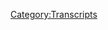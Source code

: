 {{Transcript
    | title         = [[85: September 20-21, 2017]]
    | caption       = [https://knowledgefight.libsyn.com/knowledge-fight-sept-20-21-2017 Listen to this episode on Libsyn]
    | episodeNumber = [[85: September 20-21, 2017|85]]
    | length        = 01:34:04
}}

{{MessageBox
    | header     = Warning: Bot Generated Content
    | text       = This transcript was automatically generated by transcription software and likely contains many mistakes and misattributions. Please check the audio for definitive quotes, attribution, and context.
    | image      = N3yvass4myg91.webp
    | imagewidth = 50px
    | id         = warning
}}

{{TranscriptBlock
    | name      = Unknown Speaker
    | timestamp = 00:00:00.000
    | text      = Andy in Kansas you're on the air. Thanks for holding
}}

{{TranscriptBlock
    | name      = Unknown Speaker
    | timestamp = 00:00:03.839
    | text      = Hello Alex, I'm a person color. I'm a huge fan. I love your work. I love you. Hey everybody welcome back to knowledge fight
}}

{{TranscriptBlock
    | name      = Unknown Speaker
    | timestamp = 00:00:09.800
    | text      = I'm Dan. I'm Jordan
}}

{{TranscriptBlock
    | name      = Unknown Speaker
    | timestamp = 00:00:10.939
    | text      = We are a couple dudes like to sit around drink novelty beverages and talk a little bit about Alex Jones and according to our last
}}

{{TranscriptBlock
    | name      = Unknown Speaker
    | timestamp = 00:00:16.559
    | text      = Episode we're done with bits. We are fucking so over bit so over, but how we're in a post
}}

{{TranscriptBlock
    | name      = Unknown Speaker
    | timestamp = 00:00:22.559
    | text      = Uh literal truth world, that's it. Yeah, we're gonna post bit podcast. Yeah. Yeah, exactly. None. No, it's
}}

{{TranscriptBlock
    | name      = Unknown Speaker
    | timestamp = 00:00:31.760
    | text      = And then the end of the bug
}}

{{TranscriptBlock
    | name      = Unknown Speaker
    | timestamp = 00:00:34.320
    | text      = Do you remember that Shaq song no hooks? No, it's like that but with weights Shaquille O'Neal song
}}

{{TranscriptBlock
    | name      = Unknown Speaker
    | timestamp = 00:00:40.759
    | text      = Yeah, you had a great why would I remember a Shaq song? Well, he had a couple of great songs with no
}}

{{TranscriptBlock
    | name      = Unknown Speaker
    | timestamp = 00:00:45.799
    | text      = He didn't know no hooks was with the RZA and the jizzah. It was a great song
}}

{{TranscriptBlock
    | name      = Unknown Speaker
    | timestamp = 00:00:50.000
    | text      = All right, maybe it is Shaq is a anyway Shaq is a surprisingly competent rapper
}}

{{TranscriptBlock
    | name      = Unknown Speaker
    | timestamp = 00:00:54.960
    | text      = You know a lot about Shaq they do and I don't know anything about Shaq and the same relationship holds true of Alex Jones exactly
}}

{{TranscriptBlock
    | name      = Unknown Speaker
    | timestamp = 00:01:02.359
    | text      = Today we are drinking a surprisingly salty
}}

{{TranscriptBlock
    | name      = Unknown Speaker
    | timestamp = 00:01:05.680
    | text      = Kickstart by Mountain Dew. It's the code red of black cherry, I guess is what we're talking
}}

{{TranscriptBlock
    | name      = Unknown Speaker
    | timestamp = 00:01:12.040
    | text      = You were you were saying you were surprised by how salty it is. It is very salty. So that will be sort of a
}}

{{TranscriptBlock
    | name      = Unknown Speaker
    | timestamp = 00:01:17.040
    | text      = Epithet. Yeah, the surprisingly salty surprisingly salty kickstart today Jordan. We will be going over
}}

{{TranscriptBlock
    | name      = Unknown Speaker
    | timestamp = 00:01:24.400
    | text      = some of the incidents that happened on the
}}

{{TranscriptBlock
    | name      = Unknown Speaker
    | timestamp = 00:01:28.200
    | text      = The episodes of the Alex Jones show on September 20th and 21st. All right of 2017
}}

{{TranscriptBlock
    | name      = Unknown Speaker
    | timestamp = 00:01:34.560
    | text      = There's a lot of wild stuff to cover. There's a lot of insanity. Oh, actually, let me do this
}}

{{TranscriptBlock
    | name      = Unknown Speaker
    | timestamp = 00:01:39.719
    | text      = I forgot to do it before we get started. Let's give a shout out to our new donor. Oh, yeah
}}

{{TranscriptBlock
    | name      = Unknown Speaker
    | timestamp = 00:01:44.560
    | text      = What's going on out there John? I'm a policy wonk
}}

{{TranscriptBlock
    | name      = Unknown Speaker
    | timestamp = 00:01:48.079
    | text      = Thank you so much for joining up with the team
}}

{{TranscriptBlock
    | name      = Unknown Speaker
    | timestamp = 00:01:49.920
    | text      = Listen up John McCain if you don't fucking get back on board with ending this bullshit on repealing Obamacare
}}

{{TranscriptBlock
    | name      = Unknown Speaker
    | timestamp = 00:01:56.760
    | text      = I'm gonna start murdering people. Although it is a very maverick act to give us money. Yeah, appreciate
}}

{{TranscriptBlock
    | name      = Unknown Speaker
    | timestamp = 00:02:01.799
    | text      = Yeah, that is true
}}

{{TranscriptBlock
    | name      = Unknown Speaker
    | timestamp = 00:02:02.640
    | text      = If you would like to donate to the show and become a policy wonk yourself
}}

{{TranscriptBlock
    | name      = Unknown Speaker
    | timestamp = 00:02:05.680
    | text      = You can do so by going to knowledge fight calm and clicking the support the show button. We would appreciate it. Absolutely
}}

{{TranscriptBlock
    | name      = Unknown Speaker
    | timestamp = 00:02:11.759
    | text      = Okay, so now down to business down to let's get down to business or
}}

{{TranscriptBlock
    | name      = Unknown Speaker
    | timestamp = 00:02:17.120
    | text      = Defeat or you just maybe the Huns that's a terrible way to do this. Did they send me daughters?
}}

{{TranscriptBlock
    | name      = Unknown Speaker
    | timestamp = 00:02:23.520
    | text      = when I asked
}}

{{TranscriptBlock
    | name      = Unknown Speaker
    | timestamp = 00:02:25.240
    | text      = For sons. See I would have gone with Barry Manilow
}}

{{TranscriptBlock
    | name      = Unknown Speaker
    | timestamp = 00:02:29.479
    | text      = Sponge-time I swear to God I will do that whole fucking song. I don't want you to do that
}}

{{TranscriptBlock
    | name      = Unknown Speaker
    | timestamp = 00:02:34.080
    | text      = I know I just want to talk about Barry Manilow. I know and that's it on with
}}

{{TranscriptBlock
    | name      = Unknown Speaker
    | timestamp = 00:02:38.199
    | text      = It that's all we're gonna do from now on just various songs about how we need to get to the point exactly
}}

{{TranscriptBlock
    | name      = Unknown Speaker
    | timestamp = 00:02:45.639
    | text      = Well, it's never getting to exactly let's get to the point in honor of Alex Jones
}}

{{TranscriptBlock
    | name      = Unknown Speaker
    | timestamp = 00:02:50.159
    | text      = We will never actually deal with Alex Jones today. Uh, let's let's not deal with Alex Jones in this first clip
}}

{{TranscriptBlock
    | name      = Unknown Speaker
    | timestamp = 00:02:56.120
    | text      = Let's deal with poor transitions are incredible
}}

{{TranscriptBlock
    | name      = Unknown Speaker
    | timestamp = 00:02:59.979
    | text      = You missed it. Alex Jones is talking porno in this next clip. How is that possible?
}}

{{TranscriptBlock
    | name      = Unknown Speaker
    | timestamp = 00:03:04.439
    | text      = he got uh, he got the the spirit in him on on they were starting here on September 20th and
}}

{{TranscriptBlock
    | name      = Unknown Speaker
    | timestamp = 00:03:10.400
    | text      = He had this to say whatever he has to say is bullshit. That man watches so much porn, right? You can't I
}}

{{TranscriptBlock
    | name      = Unknown Speaker
    | timestamp = 00:03:18.159
    | text      = His browser history. I'm says the grossest thing that you will ever and I'm not judging
}}

{{TranscriptBlock
    | name      = Unknown Speaker
    | timestamp = 00:03:23.960
    | text      = But at the same time you'll be interested to hear that his thoughts on pornography dovetail interestingly
}}

{{TranscriptBlock
    | name      = Unknown Speaker
    | timestamp = 00:03:30.240
    | text      = into white nationalism
}}

{{TranscriptBlock
    | name      = Unknown Speaker
    | timestamp = 00:03:32.240
    | text      = a
}}

{{TranscriptBlock
    | name      = Unknown Speaker
    | timestamp = 00:03:33.599
    | text      = US teens slower to drink
}}

{{TranscriptBlock
    | name      = Unknown Speaker
    | timestamp = 00:03:36.960
    | text      = You think that's good right or have sexed in previous generation study finds a lot of Christian conservatives are like, oh, that's great
}}

{{TranscriptBlock
    | name      = Unknown Speaker
    | timestamp = 00:03:45.719
    | text      = You know, they're being more more
}}

{{TranscriptBlock
    | name      = Unknown Speaker
    | timestamp = 00:03:47.919
    | text      = Lordly, they're not they're watching hardcore porn
}}

{{TranscriptBlock
    | name      = Unknown Speaker
    | timestamp = 00:03:51.560
    | text      = They're taking drugs hardcore drugs and they are not hanging out with real people and they're not having babies and the birth rates
}}

{{TranscriptBlock
    | name      = Unknown Speaker
    | timestamp = 00:03:59.280
    | text      = Imploding in the West of the white man because everybody does simulated sex now
}}

{{TranscriptBlock
    | name      = Unknown Speaker
    | timestamp = 00:04:04.719
    | text      = simulated sex
}}

{{TranscriptBlock
    | name      = Unknown Speaker
    | timestamp = 00:04:06.479
    | text      = It's one thing if you're like to look at a 1960s playboy and it's a beautiful woman and you just admire her scantily clad
}}

{{TranscriptBlock
    | name      = Unknown Speaker
    | timestamp = 00:04:14.080
    | text      = That actually excites you more about your wife
}}

{{TranscriptBlock
    | name      = Unknown Speaker
    | timestamp = 00:04:17.040
    | text      = But it's not a woman
}}

{{TranscriptBlock
    | name      = Unknown Speaker
    | timestamp = 00:04:18.759
    | text      = Degradated with 20 guys
}}

{{TranscriptBlock
    | name      = Unknown Speaker
    | timestamp = 00:04:21.160
    | text      = You stupid mother fucker
}}

{{TranscriptBlock
    | name      = Unknown Speaker
    | timestamp = 00:04:23.160
    | text      = Honor like it like they're a beef tenderizer beef that dehumanizes the woman that humanizes the men and every study shows it
}}

{{TranscriptBlock
    | name      = Unknown Speaker
    | timestamp = 00:04:30.680
    | text      = And I'm not up here on some Puritan high horse telling you you look at those naked pictures
}}

{{TranscriptBlock
    | name      = Unknown Speaker
    | timestamp = 00:04:36.120
    | text      = You're gonna go blind and the devil's gonna get your soul boy
}}

{{TranscriptBlock
    | name      = Unknown Speaker
    | timestamp = 00:04:43.360
    | text      = It's declassified that this was all pushed and legalized to end the family to end
}}

{{TranscriptBlock
    | name      = Unknown Speaker
    | timestamp = 00:04:49.959
    | text      = reproduction and to end the enjoyment of sex
}}

{{TranscriptBlock
    | name      = Unknown Speaker
    | timestamp = 00:04:53.639
    | text      = Everything why would you need to classify that everything has been declassified at some point?
}}

{{TranscriptBlock
    | name      = Unknown Speaker
    | timestamp = 00:04:58.879
    | text      = Yeah, because Alex is just making up everything. Yeah, exactly. It's wild to me. It's just like well peanuts
}}

{{TranscriptBlock
    | name      = Unknown Speaker
    | timestamp = 00:05:06.120
    | text      = They're high in cholesterol. It was let me ask you a question. Let me ask you a question
}}

{{TranscriptBlock
    | name      = Unknown Speaker
    | timestamp = 00:05:09.439
    | text      = I got has he ever confirmed that crack was created by Ronald Reagan to destroy the black community
}}

{{TranscriptBlock
    | name      = Unknown Speaker
    | timestamp = 00:05:15.360
    | text      = I'm probably he talks about freeway Rick Ross every now and again. There we go. So that's the way to do declassified
}}

{{TranscriptBlock
    | name      = Unknown Speaker
    | timestamp = 00:05:21.160
    | text      = It's sure it means Rick Ross got out of prison. This is so fucking stupid. I hate talking about I hate people
}}

{{TranscriptBlock
    | name      = Unknown Speaker
    | timestamp = 00:05:28.759
    | text      = I actually I mean, I think he's right on one level in that in that like I think so in that it dehumanizes
}}

{{TranscriptBlock
    | name      = Unknown Speaker
    | timestamp = 00:05:34.160
    | text      = Yeah, I think that there is something to be said for that but at the same time I don't disagree with you there
}}

{{TranscriptBlock
    | name      = Unknown Speaker
    | timestamp = 00:05:38.879
    | text      = but at the same time there are some people who are into those more extreme things both men and women and
}}

{{TranscriptBlock
    | name      = Unknown Speaker
    | timestamp = 00:05:44.759
    | text      = There's nothing wrong with exploring those parts of yourself
}}

{{TranscriptBlock
    | name      = Unknown Speaker
    | timestamp = 00:05:48.000
    | text      = So, I mean there is a there is a legitimate concern in terms of burning out neural pathways in your brain and stuff like that
}}

{{TranscriptBlock
    | name      = Unknown Speaker
    | timestamp = 00:05:55.079
    | text      = Right, but at the same time. Hey, man, let's be sex positive about shit. I whatever you want to do go do it
}}

{{TranscriptBlock
    | name      = Unknown Speaker
    | timestamp = 00:06:00.800
    | text      = I always suspect especially with this kind of bullshit narrative that they peddle
}}

{{TranscriptBlock
    | name      = Unknown Speaker
    | timestamp = 00:06:05.399
    | text      = I always suspect that what we're really dealing with is the older generation
}}

{{TranscriptBlock
    | name      = Unknown Speaker
    | timestamp = 00:06:10.199
    | text      = Completely incapable of dealing with the speed of technology. There's that there's part that's part of it too
}}

{{TranscriptBlock
    | name      = Unknown Speaker
    | timestamp = 00:06:16.120
    | text      = but also the speed with which
}}

{{TranscriptBlock
    | name      = Unknown Speaker
    | timestamp = 00:06:18.160
    | text      = like
}}

{{TranscriptBlock
    | name      = Unknown Speaker
    | timestamp = 00:06:19.480
    | text      = Culture changes. Yeah from something really uptight to something more permissive
}}

{{TranscriptBlock
    | name      = Unknown Speaker
    | timestamp = 00:06:24.560
    | text      = right, and it's just it's terrifying to them and it's also I think the older generation having a
}}

{{TranscriptBlock
    | name      = Unknown Speaker
    | timestamp = 00:06:31.360
    | text      = I wouldn't call it a stiff upper lip kind of mentality
}}

{{TranscriptBlock
    | name      = Unknown Speaker
    | timestamp = 00:06:34.920
    | text      = But like, you know back in the day people wouldn't even admit that they masturbate it right exactly, you know, so yeah
}}

{{TranscriptBlock
    | name      = Unknown Speaker
    | timestamp = 00:06:40.639
    | text      = I think women didn't
}}

{{TranscriptBlock
    | name      = Unknown Speaker
    | timestamp = 00:06:42.519
    | text      = Women didn't admit they masturbate until like 20 minutes ago
}}

{{TranscriptBlock
    | name      = Unknown Speaker
    | timestamp = 00:06:48.720
    | text      = The big problem that I have with porn is that people do not understand or recognize the history of it so ever like
}}

{{TranscriptBlock
    | name      = Unknown Speaker
    | timestamp = 00:06:54.920
    | text      = Do you know why you can read because of porn interesting? That's the main reason that you can read like China
}}

{{TranscriptBlock
    | name      = Unknown Speaker
    | timestamp = 00:07:00.839
    | text      = that's why they created were no the no during during the
}}

{{TranscriptBlock
    | name      = Unknown Speaker
    | timestamp = 00:07:05.319
    | text      = Immediately following the Gutenberg press right? There was an underground network of
}}

{{TranscriptBlock
    | name      = Unknown Speaker
    | timestamp = 00:07:10.879
    | text      = pornography that would be like for real in the 1600s you would have to
}}

{{TranscriptBlock
    | name      = Unknown Speaker
    | timestamp = 00:07:16.360
    | text      = Get these books that would be underground railroaded
}}

{{TranscriptBlock
    | name      = Unknown Speaker
    | timestamp = 00:07:20.279
    | text      = Unfortunately to use that metaphor
}}

{{TranscriptBlock
    | name      = Unknown Speaker
    | timestamp = 00:07:22.279
    | text      = But that is also how so many Bibles were distributed. That's how so many
}}

{{TranscriptBlock
    | name      = Unknown Speaker
    | timestamp = 00:07:28.000
    | text      = a different works of great literature were distributed porn porn has not
}}

{{TranscriptBlock
    | name      = Unknown Speaker
    | timestamp = 00:07:34.600
    | text      = Just been around I get that people believe that
}}

{{TranscriptBlock
    | name      = Unknown Speaker
    | timestamp = 00:07:37.759
    | text      = Internet porn is a whole different thing
}}

{{TranscriptBlock
    | name      = Unknown Speaker
    | timestamp = 00:07:40.079
    | text      = We wouldn't have fucking movies if it weren't for porn every technological advancement has almost always come
}}

{{TranscriptBlock
    | name      = Unknown Speaker
    | timestamp = 00:07:48.079
    | text      = Through the use of pornography. I don't disagree with that. It's a very powerful motivator. Yeah people
}}

{{TranscriptBlock
    | name      = Unknown Speaker
    | timestamp = 00:07:53.839
    | text      = I mean how much Japanese art would we have if it weren't for porn are you talking about technical shit?
}}

{{TranscriptBlock
    | name      = Unknown Speaker
    | timestamp = 00:07:59.199
    | text      = No, I'm talking about I'm talking about so many different things like in the way that they dealt with
}}

{{TranscriptBlock
    | name      = Unknown Speaker
    | timestamp = 00:08:05.160
    | text      = Sex workers back in Japan they would draw these okey-okey things. I don't know if I have you mispronounced okey-cokey
}}

{{TranscriptBlock
    | name      = Unknown Speaker
    | timestamp = 00:08:13.319
    | text      = I don't know if I have the correct terminology, right? I may have made a mistake there
}}

{{TranscriptBlock
    | name      = Unknown Speaker
    | timestamp = 00:08:17.240
    | text      = You're not gonna get a correction for but but that was that was the way they advertised it and the way that you drew
}}

{{TranscriptBlock
    | name      = Unknown Speaker
    | timestamp = 00:08:22.720
    | text      = It was so important as well so much of our entire
}}

{{TranscriptBlock
    | name      = Unknown Speaker
    | timestamp = 00:08:27.040
    | text      = existence is built on
}}

{{TranscriptBlock
    | name      = Unknown Speaker
    | timestamp = 00:08:29.519
    | text      = Porn okay, so I get it everyone
}}

{{TranscriptBlock
    | name      = Unknown Speaker
    | timestamp = 00:08:33.799
    | text      = Everyone listening gets it you love porn
}}

{{TranscriptBlock
    | name      = Unknown Speaker
    | timestamp = 00:08:37.840
    | text      = Well look hey hey we all have our say we all have our stuff so anyway Alex is weird about it, but
}}

{{TranscriptBlock
    | name      = Unknown Speaker
    | timestamp = 00:08:44.159
    | text      = That is only the first thing. He's super weird about on the 20th on September 20th
}}

{{TranscriptBlock
    | name      = Unknown Speaker
    | timestamp = 00:08:50.679
    | text      = He spends a good hour and a half of the show or so in a co-hosting
}}

{{TranscriptBlock
    | name      = Unknown Speaker
    | timestamp = 00:08:56.600
    | text      = Fashion with our old chiropractor friend the one and only doctor group doctor group
}}

{{TranscriptBlock
    | name      = Unknown Speaker
    | timestamp = 00:09:01.899
    | text      = Yeah, he comes on I wonder what his thoughts on porn are he loves it. He thinks it's very historically important
}}

{{TranscriptBlock
    | name      = Unknown Speaker
    | timestamp = 00:09:08.279
    | text      = Yeah, do you get along fuck you? I'm sorry. I'm sick today, and I'm just I'm just so done with got that day
}}

{{TranscriptBlock
    | name      = Unknown Speaker
    | timestamp = 00:09:14.679
    | text      = Cool sick of the bullshit. Oh, man. I'm just so done with hot takes
}}

{{TranscriptBlock
    | name      = Unknown Speaker
    | timestamp = 00:09:18.679
    | text      = I'm so done with them everybody has to have this hot take on
}}

{{TranscriptBlock
    | name      = Unknown Speaker
    | timestamp = 00:09:23.279
    | text      = Porn or whatever. I'm sorry his take was hot no no not at all
}}

{{TranscriptBlock
    | name      = Unknown Speaker
    | timestamp = 00:09:27.480
    | text      = I'm just saying that recently I've read a bunch of them about porn and how everybody does all of this shit
}}

{{TranscriptBlock
    | name      = Unknown Speaker
    | timestamp = 00:09:33.240
    | text      = And it's like it it always boils back down to you don't know anything
}}

{{TranscriptBlock
    | name      = Unknown Speaker
    | timestamp = 00:09:38.480
    | text      = Definitely haven't learned anything from history well that that's fair
}}

{{TranscriptBlock
    | name      = Unknown Speaker
    | timestamp = 00:09:41.639
    | text      = But I I think and I don't know what you've been reading necessarily
}}

{{TranscriptBlock
    | name      = Unknown Speaker
    | timestamp = 00:09:44.960
    | text      = So I don't know if I can read on to any of it. I've read it all fine whenever I was nine
}}

{{TranscriptBlock
    | name      = Unknown Speaker
    | timestamp = 00:09:49.679
    | text      = I think that there is something
}}

{{TranscriptBlock
    | name      = Unknown Speaker
    | timestamp = 00:09:52.039
    | text      = To be looked at and something to be cautious of with the combination of pornography and high-speed internet
}}

{{TranscriptBlock
    | name      = Unknown Speaker
    | timestamp = 00:09:58.039
    | text      = I agree because of the ability of internet itself to be habit-forming
}}

{{TranscriptBlock
    | name      = Unknown Speaker
    | timestamp = 00:10:03.240
    | text      = and
}}

{{TranscriptBlock
    | name      = Unknown Speaker
    | timestamp = 00:10:04.379
    | text      = Compulsive and pornography also to be compulsive the mixture of the two in the same way that online gambling is super
}}

{{TranscriptBlock
    | name      = Unknown Speaker
    | timestamp = 00:10:11.419
    | text      = You know it can you can get immersed in it agree. There are there are elements of it, and that's not porn's fault necessarily
}}

{{TranscriptBlock
    | name      = Unknown Speaker
    | timestamp = 00:10:17.759
    | text      = But I'm not going to try and say that let's let's go wild west on it
}}

{{TranscriptBlock
    | name      = Unknown Speaker
    | timestamp = 00:10:23.559
    | text      = You know like anything goes, but I I am saying that there's a lot of like well. Hey, let's let's face it
}}

{{TranscriptBlock
    | name      = Unknown Speaker
    | timestamp = 00:10:30.720
    | text      = Do you like oral sex?
}}

{{TranscriptBlock
    | name      = Unknown Speaker
    | timestamp = 00:10:33.080
    | text      = If it weren't for porn probably wouldn't be around
}}

{{TranscriptBlock
    | name      = Unknown Speaker
    | timestamp = 00:10:35.580
    | text      = Like both Benjamin Franklin bullshit Benjamin would have figured it out went to France
}}

{{TranscriptBlock
    | name      = Unknown Speaker
    | timestamp = 00:10:41.740
    | text      = One of the big reasons that he went to France all the time was because their whores
}}

{{TranscriptBlock
    | name      = Unknown Speaker
    | timestamp = 00:10:47.100
    | text      = His little little bead his language
}}

{{TranscriptBlock
    | name      = Unknown Speaker
    | timestamp = 00:10:50.379
    | text      = Performed it French style French style which did not happen in the United States of America
}}

{{TranscriptBlock
    | name      = Unknown Speaker
    | timestamp = 00:10:56.220
    | text      = Well, but it would have eventually I mean you can say that pornography did it who cares
}}

{{TranscriptBlock
    | name      = Unknown Speaker
    | timestamp = 00:11:00.299
    | text      = Let's not try and relitigate the history of sexual. I'm just very angry. I'm very angry today. This is the first fucking
}}

{{TranscriptBlock
    | name      = Unknown Speaker
    | timestamp = 00:11:06.659
    | text      = I know. I'm sorry you have a show tonight. I know I'm sorry can't spend ten minutes on this. This is so minor. I know
}}

{{TranscriptBlock
    | name      = Unknown Speaker
    | timestamp = 00:11:14.139
    | text      = Listen you're gonna be awareness is not adjusting my anger. You're going to get so much more furious. Okay great cuz dr.
}}

{{TranscriptBlock
    | name      = Unknown Speaker
    | timestamp = 00:11:21.779
    | text      = Group is if this is how we start doctor group is on the show uh-huh because he got a
}}

{{TranscriptBlock
    | name      = Unknown Speaker
    | timestamp = 00:11:26.940
    | text      = a package from a whistleblower
}}

{{TranscriptBlock
    | name      = Unknown Speaker
    | timestamp = 00:11:33.899
    | text      = Okay keep going keep going doctor group as we know is a chiropractor and a quote-unquote holistic medicine specialist
}}

{{TranscriptBlock
    | name      = Unknown Speaker
    | timestamp = 00:11:42.340
    | text      = Working out of Houston. He's working out of the new life Medical Center or whatever sure very interestingly reviewed online by past
}}

{{TranscriptBlock
    | name      = Unknown Speaker
    | timestamp = 00:11:50.659
    | text      = clients and customers
}}

{{TranscriptBlock
    | name      = Unknown Speaker
    | timestamp = 00:11:52.539
    | text      = So he got a package from someone that included a coloring book that children were getting in Texas schools
}}

{{TranscriptBlock
    | name      = Unknown Speaker
    | timestamp = 00:12:00.460
    | text      = about mental illness and about going to a psychiatrist and it's
}}

{{TranscriptBlock
    | name      = Unknown Speaker
    | timestamp = 00:12:05.860
    | text      = Largely taking some of the stigma and fear away from going to a doctor and talking about issues that you may have
}}

{{TranscriptBlock
    | name      = Unknown Speaker
    | timestamp = 00:12:13.179
    | text      = Boy they take a very different approach to it. Oh, no it's so dr. Group and Alex talk about
}}

{{TranscriptBlock
    | name      = Unknown Speaker
    | timestamp = 00:12:19.500
    | text      = Psychiatric
}}

{{TranscriptBlock
    | name      = Unknown Speaker
    | timestamp = 00:12:21.399
    | text      = care and
}}

{{TranscriptBlock
    | name      = Unknown Speaker
    | timestamp = 00:12:23.179
    | text      = No, I'm not gonna be happy about whatever happens next you're not I'm not gonna be happy you're not but it's it's worth
}}

{{TranscriptBlock
    | name      = Unknown Speaker
    | timestamp = 00:12:29.820
    | text      = Exploring a little bit because of some of the bullshit
}}

{{TranscriptBlock
    | name      = Unknown Speaker
    | timestamp = 00:12:33.139
    | text      = Yeah, and it you know it's the narrative that they want to talk about so we're gonna have to talk about it
}}

{{TranscriptBlock
    | name      = Unknown Speaker
    | timestamp = 00:12:38.539
    | text      = Here's the first clip where Alex and doctor. I don't even call him doctor group
}}

{{TranscriptBlock
    | name      = Unknown Speaker
    | timestamp = 00:12:43.940
    | text      = I'm gonna call him Ed from now on that's good. So Alex Ed group is his name Edward group whoo
}}

{{TranscriptBlock
    | name      = Unknown Speaker
    | timestamp = 00:12:49.740
    | text      = So Alex and Ed good thing. He became a fake doctor. Yeah, Ed group is a terrible name at group CPA
}}

{{TranscriptBlock
    | name      = Unknown Speaker
    | timestamp = 00:12:59.779
    | text      = Group sentient flies
}}

{{TranscriptBlock
    | name      = Unknown Speaker
    | timestamp = 00:13:03.179
    | text      = Group I bought my degree
}}

{{TranscriptBlock
    | name      = Unknown Speaker
    | timestamp = 00:13:06.259
    | text      = So they they're in this clip they're discussing how basically all
}}

{{TranscriptBlock
    | name      = Unknown Speaker
    | timestamp = 00:13:09.620
    | text      = All medication is mind control sure so fuck them. Please resist the urge to scream about any of this
}}

{{TranscriptBlock
    | name      = Unknown Speaker
    | timestamp = 00:13:16.700
    | text      = Okay, I know it's gonna be tough
}}

{{TranscriptBlock
    | name      = Unknown Speaker
    | timestamp = 00:13:19.019
    | text      = All of these medications lead to multiple side effects over
}}

{{TranscriptBlock
    | name      = Unknown Speaker
    | timestamp = 00:13:25.539
    | text      = 780,000 adverse effects have been reported with psychotropic drugs. That's humongous
}}

{{TranscriptBlock
    | name      = Unknown Speaker
    | timestamp = 00:13:29.980
    | text      = They know that they're gonna put you on multiple other
}}

{{TranscriptBlock
    | name      = Unknown Speaker
    | timestamp = 00:13:33.179
    | text      = Medications, but they also know that you're gonna be in the system and that there is law
}}

{{TranscriptBlock
    | name      = Unknown Speaker
    | timestamp = 00:13:37.860
    | text      = There are laws written that if you have mental illness
}}

{{TranscriptBlock
    | name      = Unknown Speaker
    | timestamp = 00:13:40.220
    | text      = They can take you or your kids and you have zero rights at any time
}}

{{TranscriptBlock
    | name      = Unknown Speaker
    | timestamp = 00:13:44.100
    | text      = They can they want to take you it also prevents you from having a gun in those cases
}}

{{TranscriptBlock
    | name      = Unknown Speaker
    | timestamp = 00:13:49.179
    | text      = Always down that way. Oh, it's going to dumb you down and
}}

{{TranscriptBlock
    | name      = Unknown Speaker
    | timestamp = 00:13:53.919
    | text      = Make you easily controllable and I've even read some reports now about
}}

{{TranscriptBlock
    | name      = Unknown Speaker
    | timestamp = 00:13:59.340
    | text      = electromagnetic frequencies and when you combine these psychotropic
}}

{{TranscriptBlock
    | name      = Unknown Speaker
    | timestamp = 00:14:02.980
    | text      = Medications with different types of chemical and that's why they're spraying aluminum in the atmosphere not just weather control
}}

{{TranscriptBlock
    | name      = Unknown Speaker
    | timestamp = 00:14:07.580
    | text      = They admit all that as well. It's all declassified all declassified. That's chemtrails stuff and the EMF stuff. That's dr
}}

{{TranscriptBlock
    | name      = Unknown Speaker
    | timestamp = 00:14:15.220
    | text      = Hamamoto just dove dovetail them in together. That's my favorite crazy. Yeah, yeah, that's a group has been reading Hamamoto. Yeah
}}

{{TranscriptBlock
    | name      = Unknown Speaker
    | timestamp = 00:14:23.259
    | text      = That rug really ties the room together
}}

{{TranscriptBlock
    | name      = Unknown Speaker
    | timestamp = 00:14:25.980
    | text      = Those lies really do it. Isn't it? Great like the more we sort of look at these things the more we see like it's all self
}}

{{TranscriptBlock
    | name      = Unknown Speaker
    | timestamp = 00:14:32.179
    | text      = reinforcing yeah, it's all complete lies that are just like Oh a props up B B props up D and C somewhere in the
}}

{{TranscriptBlock
    | name      = Unknown Speaker
    | timestamp = 00:14:39.539
    | text      = Mix there. It's a network of
}}

{{TranscriptBlock
    | name      = Unknown Speaker
    | timestamp = 00:14:41.539
    | text      = Bullshit. Yeah beds. Yeah, it's actually it's actually there even
}}

{{TranscriptBlock
    | name      = Unknown Speaker
    | timestamp = 00:14:47.340
    | text      = 780,000 things that can happen through medication that sounds bullshit. That sounds made up. No, it's a lot of repeats
}}

{{TranscriptBlock
    | name      = Unknown Speaker
    | timestamp = 00:14:54.080
    | text      = I'm yeah, but then he's not taking into account that a lot of them are like dry mouth or headache
}}

{{TranscriptBlock
    | name      = Unknown Speaker
    | timestamp = 00:14:59.139
    | text      = Yeah, and stuff like that. They're just like it's minor
}}

{{TranscriptBlock
    | name      = Unknown Speaker
    | timestamp = 00:15:01.539
    | text      = and if you were a real doctor, he would understand the nature of side effects and how it's kind of
}}

{{TranscriptBlock
    | name      = Unknown Speaker
    | timestamp = 00:15:09.860
    | text      = Part of using medicines and you learn to deal with them or adjust the medication accordingly
}}

{{TranscriptBlock
    | name      = Unknown Speaker
    | timestamp = 00:15:16.820
    | text      = Do you know it's crazy with my medication? I'm on 600 milligrams of lamictal, which is
}}

{{TranscriptBlock
    | name      = Unknown Speaker
    | timestamp = 00:15:23.779
    | text      = Theoretically an okay dose
}}

{{TranscriptBlock
    | name      = Unknown Speaker
    | timestamp = 00:15:26.539
    | text      = It causes autism. Oh boy, isn't that crazy?
}}

{{TranscriptBlock
    | name      = Unknown Speaker
    | timestamp = 00:15:29.019
    | text      = Wait, wait, I'm so autistic. Are you are you parodying ed here? I am. Okay
}}

{{TranscriptBlock
    | name      = Unknown Speaker
    | timestamp = 00:15:35.519
    | text      = I am trying I'm trying to go further than him and you can't without being just ridiculous
}}

{{TranscriptBlock
    | name      = Unknown Speaker
    | timestamp = 00:15:41.539
    | text      = Yeah, you you even can't parody something that is so beyond
}}

{{TranscriptBlock
    | name      = Unknown Speaker
    | timestamp = 00:15:45.899
    | text      = Like what do you say to that and coming from you? I almost believed that
}}

{{TranscriptBlock
    | name      = Unknown Speaker
    | timestamp = 00:15:52.539
    | text      = I was like, well, you know
}}

{{TranscriptBlock
    | name      = Unknown Speaker
    | timestamp = 00:15:54.539
    | text      = I think that's a hypothetical. Yeah effective. Yeah, no
}}

{{TranscriptBlock
    | name      = Unknown Speaker
    | timestamp = 00:15:58.860
    | text      = Why the fuck would it of course not? Yeah, that's not how autism works. That's not how medication works
}}

{{TranscriptBlock
    | name      = Unknown Speaker
    | timestamp = 00:16:04.580
    | text      = So in this next clip, they talk more about the mind control aspects of medication
}}

{{TranscriptBlock
    | name      = Unknown Speaker
    | timestamp = 00:16:10.259
    | text      = Of course, and then they try and make you really scared of doctors period
}}

{{TranscriptBlock
    | name      = Unknown Speaker
    | timestamp = 00:16:14.580
    | text      = And it ends with something that seems kind of like a job
}}

{{TranscriptBlock
    | name      = Unknown Speaker
    | timestamp = 00:16:18.559
    | text      = I shouldn't need their help. The number one cause of death in hospitals is doctor error. It's true
}}

{{TranscriptBlock
    | name      = Unknown Speaker
    | timestamp = 00:16:23.019
    | text      = Yeah, and a MRSA
}}

{{TranscriptBlock
    | name      = Unknown Speaker
    | timestamp = 00:16:26.379
    | text      = And
}}

{{TranscriptBlock
    | name      = Unknown Speaker
    | timestamp = 00:16:27.460
    | text      = Jenny who is a nurse that murders people. Yeah, she's the angels the angel of death Jenny
}}

{{TranscriptBlock
    | name      = Unknown Speaker
    | timestamp = 00:16:32.460
    | text      = So this clip ends on something that seems kind of jocular but it's actually like it's it's really funny when you know
}}

{{TranscriptBlock
    | name      = Unknown Speaker
    | timestamp = 00:16:39.340
    | text      = What I want to remind you at the end of this
}}

{{TranscriptBlock
    | name      = Unknown Speaker
    | timestamp = 00:16:42.500
    | text      = Get back into the coloring book. Yeah, our audience knows this
}}

{{TranscriptBlock
    | name      = Unknown Speaker
    | timestamp = 00:16:45.740
    | text      = What do they do to get the word out that the next big rollout phase is here?
}}

{{TranscriptBlock
    | name      = Unknown Speaker
    | timestamp = 00:16:50.139
    | text      = And by the way, we did find the 9-1-1 tape. He's talking about it's chilling. We're gonna play it after the break. So, dr
}}

{{TranscriptBlock
    | name      = Unknown Speaker
    | timestamp = 00:16:56.080
    | text      = group Ed had said before this that he had heard a
}}

{{TranscriptBlock
    | name      = Unknown Speaker
    | timestamp = 00:17:01.139
    | text      = 911 call of someone calling in to the police to admit that he had just killed his children
}}

{{TranscriptBlock
    | name      = Unknown Speaker
    | timestamp = 00:17:06.500
    | text      = And I don't know why you would ever want to listen to that or play it on the show
}}

{{TranscriptBlock
    | name      = Unknown Speaker
    | timestamp = 00:17:11.720
    | text      = I turned it off before they ever played it if they did because I would never want to hear that
}}

{{TranscriptBlock
    | name      = Unknown Speaker
    | timestamp = 00:17:17.019
    | text      = No, I don't I don't care for that. But I mean is that is that another one? That's their reference. Is that an one of those?
}}

{{TranscriptBlock
    | name      = Unknown Speaker
    | timestamp = 00:17:25.579
    | text      = Somnambulism
}}

{{TranscriptBlock
    | name      = Unknown Speaker
    | timestamp = 00:17:27.420
    | text      = situations where he was taking some kind of
}}

{{TranscriptBlock
    | name      = Unknown Speaker
    | timestamp = 00:17:30.819
    | text      = Prescribed sleeping pill and I have no idea that has happened that has happened in the past. Oh sure
}}

{{TranscriptBlock
    | name      = Unknown Speaker
    | timestamp = 00:17:36.819
    | text      = I've taken sleeping pills and like wound up somewhere never killed children
}}

{{TranscriptBlock
    | name      = Unknown Speaker
    | timestamp = 00:17:41.299
    | text      = No, I have absolutely had situations like oh it is it is a possible thing. It has happened before no one
}}

{{TranscriptBlock
    | name      = Unknown Speaker
    | timestamp = 00:17:47.819
    | text      = Let me tell you this. Yeah, Ed does not go very heavy on the details
}}

{{TranscriptBlock
    | name      = Unknown Speaker
    | timestamp = 00:17:52.380
    | text      = He does not explain too much what the situation is, but that just for reference what they're talking about there
}}

{{TranscriptBlock
    | name      = Unknown Speaker
    | timestamp = 00:17:58.740
    | text      = Just to illustrate what we're up against totally normal people get put on these drugs. They don't even tell you when you get them
}}

{{TranscriptBlock
    | name      = Unknown Speaker
    | timestamp = 00:18:05.299
    | text      = That's a 33% increase in in early death or that so I looked into this I googled 33%
}}

{{TranscriptBlock
    | name      = Unknown Speaker
    | timestamp = 00:18:12.420
    | text      = increased risk of death of drugs and all of these statistics that I could find that matched the 33% the drugs it
}}

{{TranscriptBlock
    | name      = Unknown Speaker
    | timestamp = 00:18:19.539
    | text      = Was about overdoses. Yeah, they have gone up 33% since like a couple years back the opioid crisis
}}

{{TranscriptBlock
    | name      = Unknown Speaker
    | timestamp = 00:18:26.059
    | text      = Yeah, right. So in the last 10 years or so
}}

{{TranscriptBlock
    | name      = Unknown Speaker
    | timestamp = 00:18:28.859
    | text      = 33% increase in overdose deaths. Yeah. I also found some studies about
}}

{{TranscriptBlock
    | name      = Unknown Speaker
    | timestamp = 00:18:33.579
    | text      = basically
}}

{{TranscriptBlock
    | name      = Unknown Speaker
    | timestamp = 00:18:36.140
    | text      = antipsychotics
}}

{{TranscriptBlock
    | name      = Unknown Speaker
    | timestamp = 00:18:37.740
    | text      = greatly reduce
}}

{{TranscriptBlock
    | name      = Unknown Speaker
    | timestamp = 00:18:39.420
    | text      = Death rates in people who are schizophrenic absolutely kept me from dying
}}

{{TranscriptBlock
    | name      = Unknown Speaker
    | timestamp = 00:18:43.180
    | text      = Yeah, and me as well not antipsychotics, but antidepressants at times in my life a hundred percent
}}

{{TranscriptBlock
    | name      = Unknown Speaker
    | timestamp = 00:18:47.660
    | text      = Yeah
}}

{{TranscriptBlock
    | name      = Unknown Speaker
    | timestamp = 00:18:48.059
    | text      = But at the same time every single study that you find if you actually look at it
}}

{{TranscriptBlock
    | name      = Unknown Speaker
    | timestamp = 00:18:51.700
    | text      = They make very clear that in no way could you study what would have happened if someone wasn't on the drug course
}}

{{TranscriptBlock
    | name      = Unknown Speaker
    | timestamp = 00:18:57.940
    | text      = So in any time you're trying to cite like this
}}

{{TranscriptBlock
    | name      = Unknown Speaker
    | timestamp = 00:19:01.500
    | text      = This increases a risk of death
}}

{{TranscriptBlock
    | name      = Unknown Speaker
    | timestamp = 00:19:04.579
    | text      = untreated mental illnesses
}}

{{TranscriptBlock
    | name      = Unknown Speaker
    | timestamp = 00:19:06.819
    | text      = Especially ones that have schizophrenic tendencies or depression
}}

{{TranscriptBlock
    | name      = Unknown Speaker
    | timestamp = 00:19:10.660
    | text      = I mean depression you has a very high likelihood of you hurting yourself or so
}}

{{TranscriptBlock
    | name      = Unknown Speaker
    | timestamp = 00:19:14.900
    | text      = I mean the the potential for what is being missed by Alex's rhetoric is is
}}

{{TranscriptBlock
    | name      = Unknown Speaker
    | timestamp = 00:19:20.619
    | text      = Everything if it's everything if Alex quotes a study he is lying about it. That is a that is a
}}

{{TranscriptBlock
    | name      = Unknown Speaker
    | timestamp = 00:19:26.579
    | text      = 100% chance that's the result of our study. Yeah that we've been doing. Yeah. Yeah, exactly, which will be peer-reviewed
}}

{{TranscriptBlock
    | name      = Unknown Speaker
    | timestamp = 00:19:33.900
    | text      = That a massive increase in psychotic breaks megalomania mass murder
}}

{{TranscriptBlock
    | name      = Unknown Speaker
    | timestamp = 00:19:38.579
    | text      = It says it on the insert because it is a hallucinogen system
}}

{{TranscriptBlock
    | name      = Unknown Speaker
    | timestamp = 00:19:43.460
    | text      = But instead of seeing pink elephants and stuff folks, you don't go into full elucidation
}}

{{TranscriptBlock
    | name      = Unknown Speaker
    | timestamp = 00:19:47.500
    | text      = You go into a subconscious realm in between consciousness and unconsciousness you go into a dream state
}}

{{TranscriptBlock
    | name      = Unknown Speaker
    | timestamp = 00:19:54.660
    | text      = It's a highly suggestible mind control drugs. And this is a fact it says it on the inserts
}}

{{TranscriptBlock
    | name      = Unknown Speaker
    | timestamp = 00:20:01.460
    | text      = Yes, it does. So basically just to go back to the coloring go for I just show you the last few pages
}}

{{TranscriptBlock
    | name      = Unknown Speaker
    | timestamp = 00:20:06.460
    | text      = Which is sickening Chris's mommy took Chris to a special doctor. So just real quick, you know
}}

{{TranscriptBlock
    | name      = Unknown Speaker
    | timestamp = 00:20:12.140
    | text      = it's a coloring book and it's for children and it's
}}

{{TranscriptBlock
    | name      = Unknown Speaker
    | timestamp = 00:20:16.039
    | text      = You know, it's just animals. It's like
}}

{{TranscriptBlock
    | name      = Unknown Speaker
    | timestamp = 00:20:18.940
    | text      = anthropomorphized animals right going about their day and going to a therapist
}}

{{TranscriptBlock
    | name      = Unknown Speaker
    | timestamp = 00:20:23.339
    | text      = Mm-hmm. That's it. It's nothing. It's nothing they make it so creepy
}}

{{TranscriptBlock
    | name      = Unknown Speaker
    | timestamp = 00:20:28.339
    | text      = It's so fucked up, but it's it's nothing really out of the ordinary that you would see probably
}}

{{TranscriptBlock
    | name      = Unknown Speaker
    | timestamp = 00:20:33.740
    | text      = I mean you'd see it at a doctor's office
}}

{{TranscriptBlock
    | name      = Unknown Speaker
    | timestamp = 00:20:35.460
    | text      = Yeah
}}

{{TranscriptBlock
    | name      = Unknown Speaker
    | timestamp = 00:20:35.740
    | text      = It makes sense to have you know have kids exposed to the ideas of hey if you feel weird
}}

{{TranscriptBlock
    | name      = Unknown Speaker
    | timestamp = 00:20:41.740
    | text      = There might be help right that sort of thing would have been incredibly helpful for most of the people I have ever met
}}

{{TranscriptBlock
    | name      = Unknown Speaker
    | timestamp = 00:20:48.220
    | text      = I mean, hey, my family didn't even believe in psychiatrists and psychiatric medicine for so long that it did a lot of damage to me
}}

{{TranscriptBlock
    | name      = Unknown Speaker
    | timestamp = 00:20:56.660
    | text      = Sure, and if only they had read a children's book
}}

{{TranscriptBlock
    | name      = Unknown Speaker
    | timestamp = 00:21:00.819
    | text      = So here we go. I
}}

{{TranscriptBlock
    | name      = Unknown Speaker
    | timestamp = 00:21:02.539
    | text      = Can help you everything's gonna be this doctor asked Chris questions about how Chris felt and gave Chris some medicine
}}

{{TranscriptBlock
    | name      = Unknown Speaker
    | timestamp = 00:21:10.500
    | text      = It isn't that nice that eats holes in their brain. Here's something way worse than cocaine and heroin totally deadly. Oh
}}

{{TranscriptBlock
    | name      = Unknown Speaker
    | timestamp = 00:21:18.140
    | text      = now Chris takes medicine every day and
}}

{{TranscriptBlock
    | name      = Unknown Speaker
    | timestamp = 00:21:24.420
    | text      = Chris goes to see a special person to play and talk by the way
}}

{{TranscriptBlock
    | name      = Unknown Speaker
    | timestamp = 00:21:28.980
    | text      = Most sexual crimes are actually create fuck you done with psychiatrists
}}

{{TranscriptBlock
    | name      = Unknown Speaker
    | timestamp = 00:21:34.980
    | text      = Because of medication they get to know the children. It is is absolutely sick
}}

{{TranscriptBlock
    | name      = Unknown Speaker
    | timestamp = 00:21:39.460
    | text      = They know they can control the whole deal. I don't want to lump every all the psychology
}}

{{TranscriptBlock
    | name      = Unknown Speaker
    | timestamp = 00:21:42.819
    | text      = Oh, there are a lot of good people are a lot of good Carl Jung was a great guy
}}

{{TranscriptBlock
    | name      = Unknown Speaker
    | timestamp = 00:21:45.740
    | text      = The point is there's one pharma trying to find bad people
}}

{{TranscriptBlock
    | name      = Unknown Speaker
    | timestamp = 00:21:49.140
    | text      = Like like like I've been in a clinic, you know just to get a checkup or whatever and you'll see the most gorgeous
}}

{{TranscriptBlock
    | name      = Unknown Speaker
    | timestamp = 00:21:54.380
    | text      = Supermodel woman I've seen this like twice I go who is that and they go
}}

{{TranscriptBlock
    | name      = Unknown Speaker
    | timestamp = 00:21:58.099
    | text      = Oh, that's the drug rep and you got the doctors eating out of their hands
}}

{{TranscriptBlock
    | name      = Unknown Speaker
    | timestamp = 00:22:01.339
    | text      = And the word is they don't just give them little bonuses and stuff the doctors that get the big bonuses they get the sugar
}}

{{TranscriptBlock
    | name      = Unknown Speaker
    | timestamp = 00:22:07.819
    | text      = So I think I think all right, I think he's been watching house. All right, I think that's what now one
}}

{{TranscriptBlock
    | name      = Unknown Speaker
    | timestamp = 00:22:13.380
    | text      = He is right drug reps are or are like I don't think they're prostitutes
}}

{{TranscriptBlock
    | name      = Unknown Speaker
    | timestamp = 00:22:19.059
    | text      = No, they are usually not brought they're very hot for the manipulative reason. Yeah
}}

{{TranscriptBlock
    | name      = Unknown Speaker
    | timestamp = 00:22:24.380
    | text      = Yeah, he was he was doing great and then he was like and then you get to fucking was like no
}}

{{TranscriptBlock
    | name      = Unknown Speaker
    | timestamp = 00:22:28.940
    | text      = No, you shouldn't you it's not like I'm I'm willing to bet that that has happened occasionally
}}

{{TranscriptBlock
    | name      = Unknown Speaker
    | timestamp = 00:22:35.299
    | text      = But that's not the it's the exception not the rule. Yeah, okay
}}

{{TranscriptBlock
    | name      = Unknown Speaker
    | timestamp = 00:22:39.220
    | text      = Who cares if like no it shouldn't you don't need that part?
}}

{{TranscriptBlock
    | name      = Unknown Speaker
    | timestamp = 00:22:43.900
    | text      = No
}}

{{TranscriptBlock
    | name      = Unknown Speaker
    | timestamp = 00:22:44.220
    | text      = it's bad enough already that they are using that influence to give people drugs that
}}

{{TranscriptBlock
    | name      = Unknown Speaker
    | timestamp = 00:22:50.339
    | text      = Maybe they wouldn't otherwise have because of the drug reps because they do get kickbacks
}}

{{TranscriptBlock
    | name      = Unknown Speaker
    | timestamp = 00:22:55.380
    | text      = Like I worked in a medical field for a long time. Yeah, I'll tell you right now. They do get kickbacks totally
}}

{{TranscriptBlock
    | name      = Unknown Speaker
    | timestamp = 00:23:01.819
    | text      = yeah, and the idea that
}}

{{TranscriptBlock
    | name      = Unknown Speaker
    | timestamp = 00:23:03.819
    | text      = Most sexual crimes are being done by psychiatrists. Oh, I can't even breathe
}}

{{TranscriptBlock
    | name      = Unknown Speaker
    | timestamp = 00:23:08.980
    | text      = There's an article here in the Atlantic Journal Constitution
}}

{{TranscriptBlock
    | name      = Unknown Speaker
    | timestamp = 00:23:11.940
    | text      = They analyzed more than a hundred thousand disciplinary documents and other records from across the country to find cases that may have
}}

{{TranscriptBlock
    | name      = Unknown Speaker
    | timestamp = 00:23:19.579
    | text      = Involved sexual misconduct with doctors doctors as a whole. Yeah, which does include dentists who are creeps. Yeah as we know
}}

{{TranscriptBlock
    | name      = Unknown Speaker
    | timestamp = 00:23:27.940
    | text      = They found more than
}}

{{TranscriptBlock
    | name      = Unknown Speaker
    | timestamp = 00:23:29.940
    | text      = They found more than 2,400 incidents since January 1st
}}

{{TranscriptBlock
    | name      = Unknown Speaker
    | timestamp = 00:23:36.259
    | text      = 1999 of people who were sanctioned for violations that clearly involved patients. Yeah, so that
}}

{{TranscriptBlock
    | name      = Unknown Speaker
    | timestamp = 00:23:43.180
    | text      = 2,400 out of a hundred thousand is a small percentage of the hundred thousand and it's also
}}

{{TranscriptBlock
    | name      = Unknown Speaker
    | timestamp = 00:23:50.700
    | text      = 2,400 since
}}

{{TranscriptBlock
    | name      = Unknown Speaker
    | timestamp = 00:23:52.339
    | text      = 1999 is an incredibly small
}}

{{TranscriptBlock
    | name      = Unknown Speaker
    | timestamp = 00:23:55.259
    | text      = percentage of sex crimes wait
}}

{{TranscriptBlock
    | name      = Unknown Speaker
    | timestamp = 00:23:57.619
    | text      = That's total
}}

{{TranscriptBlock
    | name      = Unknown Speaker
    | timestamp = 00:24:01.859
    | text      = Per
}}

{{TranscriptBlock
    | name      = Unknown Speaker
    | timestamp = 00:24:02.940
    | text      = 100,000 it's over that time span. There have been a hundred thousand. I'm sure there are other
}}

{{TranscriptBlock
    | name      = Unknown Speaker
    | timestamp = 00:24:08.140
    | text      = I mean there have been other companies
}}

{{TranscriptBlock
    | name      = Unknown Speaker
    | timestamp = 00:24:09.740
    | text      = They didn't look at every single complaint every hospital, right?
}}

{{TranscriptBlock
    | name      = Unknown Speaker
    | timestamp = 00:24:12.500
    | text      = But it should be it should give you some sense of scale now that said though
}}

{{TranscriptBlock
    | name      = Unknown Speaker
    | timestamp = 00:24:17.079
    | text      = There are how many could have gone unreported tons tons tons, but that's gonna be that's gonna be fairly difficult
}}

{{TranscriptBlock
    | name      = Unknown Speaker
    | timestamp = 00:24:23.779
    | text      = Uh, look and let me tell you something. I'm gonna go out on a limb here
}}

{{TranscriptBlock
    | name      = Unknown Speaker
    | timestamp = 00:24:28.180
    | text      = I'm gonna say far less likely that it was drugs far more likely that it's toxic masculinity
}}

{{TranscriptBlock
    | name      = Unknown Speaker
    | timestamp = 00:24:34.299
    | text      = Probably yeah
}}

{{TranscriptBlock
    | name      = Unknown Speaker
    | timestamp = 00:24:35.579
    | text      = but the but the thing I really want to peel out of this is that those numbers cannot make up a majority of
}}

{{TranscriptBlock
    | name      = Unknown Speaker
    | timestamp = 00:24:43.819
    | text      = Sexual assaults and simply not possible. No, dr. Group is pulling shit out of his ass now
}}

{{TranscriptBlock
    | name      = Unknown Speaker
    | timestamp = 00:24:49.539
    | text      = Here's how this clip ends
}}

{{TranscriptBlock
    | name      = Unknown Speaker
    | timestamp = 00:24:51.539
    | text      = Yeah, they've just talked about the the drug reps having sex and here here's how it ends
}}

{{TranscriptBlock
    | name      = Unknown Speaker
    | timestamp = 00:24:58.299
    | text      = So they're using sex. No, you didn't know about this
}}

{{TranscriptBlock
    | name      = Unknown Speaker
    | timestamp = 00:25:02.180
    | text      = It's better than news that the drug reps are basically prostitutes. Absolutely. No. No, it's serious. I mean if you ever had them
}}

{{TranscriptBlock
    | name      = Unknown Speaker
    | timestamp = 00:25:08.579
    | text      = They don't want to take care of you. No, because I don't deal with
}}

{{TranscriptBlock
    | name      = Unknown Speaker
    | timestamp = 00:25:12.500
    | text      = Here's what no because I don't use real medicine here. I'm not a doctor
}}

{{TranscriptBlock
    | name      = Unknown Speaker
    | timestamp = 00:25:16.299
    | text      = I can't prescribe anything. That's why no drug rep has ever tried to fuck me. I
}}

{{TranscriptBlock
    | name      = Unknown Speaker
    | timestamp = 00:25:24.180
    | text      = Think Alex might have realized he went down the wrong road there like you dr. Group has no reason he might need
}}

{{TranscriptBlock
    | name      = Unknown Speaker
    | timestamp = 00:25:29.619
    | text      = Yeah, there aren't any gingko biloba reps
}}

{{TranscriptBlock
    | name      = Unknown Speaker
    | timestamp = 00:25:34.700
    | text      = Or colloidal iodine, yes. Yeah, you're talking to some guy who owns a drilling operation
}}

{{TranscriptBlock
    | name      = Unknown Speaker
    | timestamp = 00:25:40.140
    | text      = Okay, not some fucking bombshell. I make the deep earth iodine. Um, so this next clip
}}

{{TranscriptBlock
    | name      = Unknown Speaker
    | timestamp = 00:25:47.099
    | text      = We can pause it whenever we need to but it's a little bit long
}}

{{TranscriptBlock
    | name      = Unknown Speaker
    | timestamp = 00:25:49.900
    | text      = There was no way for me to cut it down without destroying the context
}}

{{TranscriptBlock
    | name      = Unknown Speaker
    | timestamp = 00:25:54.779
    | text      = yes, because in this next clip they bring out the coloring book and
}}

{{TranscriptBlock
    | name      = Unknown Speaker
    | timestamp = 00:26:00.140
    | text      = Alex editorializes on it in one of the most inappropriate fashions he is capable of it is gross
}}

{{TranscriptBlock
    | name      = Unknown Speaker
    | timestamp = 00:26:07.539
    | text      = And here we go
}}

{{TranscriptBlock
    | name      = Unknown Speaker
    | timestamp = 00:26:10.980
    | text      = You're listening to the Alex Jones show. I'm Alex Jones your host and I'm hopping mad
}}

{{TranscriptBlock
    | name      = Unknown Speaker
    | timestamp = 00:26:17.019
    | text      = They have the new freedom initiative. It's bipartisan. They want to drug our children
}}

{{TranscriptBlock
    | name      = Unknown Speaker
    | timestamp = 00:26:21.099
    | text      = They have liability protection for the vaccines now. They want it for the
}}

{{TranscriptBlock
    | name      = Unknown Speaker
    | timestamp = 00:26:26.660
    | text      = Antipsychotics for the psychotropics. It's incredible and it's on the insert that it causes psychotic breaks
}}

{{TranscriptBlock
    | name      = Unknown Speaker
    | timestamp = 00:26:33.579
    | text      = It we've been over this but I just want to reiterate the reason that they have that protection for vaccine
}}

{{TranscriptBlock
    | name      = Unknown Speaker
    | timestamp = 00:26:39.099
    | text      = Companies is because of people like Alex. Yeah, it's because of people who cause anti-vaccination panic
}}

{{TranscriptBlock
    | name      = Unknown Speaker
    | timestamp = 00:26:45.460
    | text      = It's because of demagogues who use that as another, you know, monster of the week, right?
}}

{{TranscriptBlock
    | name      = Unknown Speaker
    | timestamp = 00:26:50.700
    | text      = it's a hundred percent in order to make sure that
}}

{{TranscriptBlock
    | name      = Unknown Speaker
    | timestamp = 00:26:54.900
    | text      = Imagine medical progress continued imagine how much research would be destroyed
}}

{{TranscriptBlock
    | name      = Unknown Speaker
    | timestamp = 00:26:59.220
    | text      = How much good would be gone if people listen to Alex Jones Dark Ages, man?
}}

{{TranscriptBlock
    | name      = Unknown Speaker
    | timestamp = 00:27:03.779
    | text      = it would just be plagues everywhere like the the idea of
}}

{{TranscriptBlock
    | name      = Unknown Speaker
    | timestamp = 00:27:09.019
    | text      = All these potential side effects mean you shouldn't take
}}

{{TranscriptBlock
    | name      = Unknown Speaker
    | timestamp = 00:27:13.380
    | text      = Medication that could save your life right or save other people's lives if you have a psychotic break or something like that
}}

{{TranscriptBlock
    | name      = Unknown Speaker
    | timestamp = 00:27:20.460
    | text      = There's a public responsibility on a certain extent how many people die because of whole because they go to a holistic
}}

{{TranscriptBlock
    | name      = Unknown Speaker
    | timestamp = 00:27:26.740
    | text      = Medicine like doctor group or ed group ed ed group the science poop
}}

{{TranscriptBlock
    | name      = Unknown Speaker
    | timestamp = 00:27:33.839
    | text      = Really science no
}}

{{TranscriptBlock
    | name      = Unknown Speaker
    | timestamp = 00:27:36.519
    | text      = I'm saying that like that is a direct analog to like if we didn't vaccinate people
}}

{{TranscriptBlock
    | name      = Unknown Speaker
    | timestamp = 00:27:43.240
    | text      = Because of potential side effects. Yeah, you'd have everyone with smallpox
}}

{{TranscriptBlock
    | name      = Unknown Speaker
    | timestamp = 00:27:47.160
    | text      = We would just the humanity would be dead which at this point. Uh, bring it at this point
}}

{{TranscriptBlock
    | name      = Unknown Speaker
    | timestamp = 00:27:53.160
    | text      = Yeah, maybe maybe vaccines are bad. Maybe we should have culled. Yeah. Anyway, let's get to this coloring book
}}

{{TranscriptBlock
    | name      = Unknown Speaker
    | timestamp = 00:27:59.680
    | text      = It's on the insert. Also. I want to say this about insert
}}

{{TranscriptBlock
    | name      = Unknown Speaker
    | timestamp = 00:28:04.799
    | text      = Alex is obsessed with the inserts that come with medications, uh-huh, you know, he talks about it with the vaccines all the time
}}

{{TranscriptBlock
    | name      = Unknown Speaker
    | timestamp = 00:28:10.720
    | text      = It's like no no
}}

{{TranscriptBlock
    | name      = Unknown Speaker
    | timestamp = 00:28:11.319
    | text      = No
}}

{{TranscriptBlock
    | name      = Unknown Speaker
    | timestamp = 00:28:11.400
    | text      = not the insert that you can find online the
}}

{{TranscriptBlock
    | name      = Unknown Speaker
    | timestamp = 00:28:14.119
    | text      = Thin papered one that comes with the vial at the doctor's office and I got says basically all the exact same stuff
}}

{{TranscriptBlock
    | name      = Unknown Speaker
    | timestamp = 00:28:21.200
    | text      = Yeah, and you know if you get a prescription or something it has that really long
}}

{{TranscriptBlock
    | name      = Unknown Speaker
    | timestamp = 00:28:26.359
    | text      = Paper that most people don't ever read. Yeah, but you can it's there. That's the insert
}}

{{TranscriptBlock
    | name      = Unknown Speaker
    | timestamp = 00:28:31.599
    | text      = That has all the secret information about how it's gonna kill you
}}

{{TranscriptBlock
    | name      = Unknown Speaker
    | timestamp = 00:28:34.700
    | text      = Oh, but the reason I paused the reason I wanted to pause this is in preparation for this episode
}}

{{TranscriptBlock
    | name      = Unknown Speaker
    | timestamp = 00:28:40.680
    | text      = I was doing a little bit of research and
}}

{{TranscriptBlock
    | name      = Unknown Speaker
    | timestamp = 00:28:43.680
    | text      = It turns out that adult coloring books are highly recommended by psychiatrists. Yeah, they're very psychologists
}}

{{TranscriptBlock
    | name      = Unknown Speaker
    | timestamp = 00:28:50.480
    | text      = Yeah, apparently it's one thing that is really therapeutic that people just never really pay attention to
}}

{{TranscriptBlock
    | name      = Unknown Speaker
    | timestamp = 00:28:56.680
    | text      = Yeah, so if you want to go get a coloring book
}}

{{TranscriptBlock
    | name      = Unknown Speaker
    | timestamp = 00:28:59.079
    | text      = That's a knowledge recommendation
}}

{{TranscriptBlock
    | name      = Unknown Speaker
    | timestamp = 00:29:01.079
    | text      = They had a CBT coloring book that would have made me far more likely to do the word ball torture. No
}}

{{TranscriptBlock
    | name      = Unknown Speaker
    | timestamp = 00:29:07.640
    | text      = What cognitive behavioral therapy? Fuck you
}}

{{TranscriptBlock
    | name      = Unknown Speaker
    | timestamp = 00:29:11.440
    | text      = Boy, also, that would be a great name for it
}}

{{TranscriptBlock
    | name      = Unknown Speaker
    | timestamp = 00:29:13.759
    | text      = Let's make a knowledge fight coloring book. Let's make a knowledge fight cock and ball. No
}}

{{TranscriptBlock
    | name      = Unknown Speaker
    | timestamp = 00:29:21.400
    | text      = That it makes you kill your family that it takes away the impulse control that people normally would have
}}

{{TranscriptBlock
    | name      = Unknown Speaker
    | timestamp = 00:29:27.559
    | text      = But you're gonna have a great time on acid until you have a bad trip. It's in the same class
}}

{{TranscriptBlock
    | name      = Unknown Speaker
    | timestamp = 00:29:31.859
    | text      = You just don't see funny colors and stuff though. A lot of folks get the wrong balance of the medication
}}

{{TranscriptBlock
    | name      = Unknown Speaker
    | timestamp = 00:29:36.839
    | text      = Yeah, you can have some really crazy people this stuff might actually help them
}}

{{TranscriptBlock
    | name      = Unknown Speaker
    | timestamp = 00:29:40.240
    | text      = They've got studies that ecstasy is, you know helping people
}}

{{TranscriptBlock
    | name      = Unknown Speaker
    | timestamp = 00:29:45.279
    | text      = MDMA or whatever. It's called studies for PTSD, but but not when you're taking it every day
}}

{{TranscriptBlock
    | name      = Unknown Speaker
    | timestamp = 00:29:50.880
    | text      = No one okay, and the point is you put tens of millions of people on this it can get explosive. So let's go over this
}}

{{TranscriptBlock
    | name      = Unknown Speaker
    | timestamp = 00:29:57.440
    | text      = Chris are you sad? Oh, look Chris is sad crying all the school blush in the morning
}}

{{TranscriptBlock
    | name      = Unknown Speaker
    | timestamp = 00:30:03.460
    | text      = Alex goes to school on the big yellow bus
}}

{{TranscriptBlock
    | name      = Unknown Speaker
    | timestamp = 00:30:05.460
    | text      = Chris's mom brings Chris to daycare and then goes to work. Have a good day. I'll see you at home
}}

{{TranscriptBlock
    | name      = Unknown Speaker
    | timestamp = 00:30:12.259
    | text      = Good, mommy. She's not with her kids
}}

{{TranscriptBlock
    | name      = Unknown Speaker
    | timestamp = 00:30:17.740
    | text      = Ever this is propaganda daddy picks up Chris at daycare. Yay
}}

{{TranscriptBlock
    | name      = Unknown Speaker
    | timestamp = 00:30:22.019
    | text      = Send the kid to daycare daddy drives Chris home
}}

{{TranscriptBlock
    | name      = Unknown Speaker
    | timestamp = 00:30:27.380
    | text      = After all that driving daycare I'd be depressed one day mommy noticed that Chris looks sad and was not having a fun day
}}

{{TranscriptBlock
    | name      = Unknown Speaker
    | timestamp = 00:30:33.740
    | text      = Not that he might be sick. Not that he might have allergies not that he might you have a little blood sugar
}}

{{TranscriptBlock
    | name      = Unknown Speaker
    | timestamp = 00:30:37.980
    | text      = No, we better take you to a teddy bear in the back of a truck. So the doctor is a teddy bear, but
}}

{{TranscriptBlock
    | name      = Unknown Speaker
    | timestamp = 00:30:44.619
    | text      = the thing that Alex is expressing here is
}}

{{TranscriptBlock
    | name      = Unknown Speaker
    | timestamp = 00:30:48.779
    | text      = I
}}

{{TranscriptBlock
    | name      = Unknown Speaker
    | timestamp = 00:30:50.180
    | text      = Don't know how exactly I want to phrase this but how I would put it is he's super into personal
}}

{{TranscriptBlock
    | name      = Unknown Speaker
    | timestamp = 00:30:56.420
    | text      = Responsibility and what-have-you and he is not believing that people are capable of being decent parents
}}

{{TranscriptBlock
    | name      = Unknown Speaker
    | timestamp = 00:31:02.619
    | text      = Because he's assuming that oh my kid doesn't feel good
}}

{{TranscriptBlock
    | name      = Unknown Speaker
    | timestamp = 00:31:07.019
    | text      = Let's take him to the therapist
}}

{{TranscriptBlock
    | name      = Unknown Speaker
    | timestamp = 00:31:09.220
    | text      = Yeah, as opposed to those things being checked off the list before you explore that option
}}

{{TranscriptBlock
    | name      = Unknown Speaker
    | timestamp = 00:31:14.220
    | text      = Look, maybe he needs a Snickers something like that. That's it. That's absurd
}}

{{TranscriptBlock
    | name      = Unknown Speaker
    | timestamp = 00:31:18.619
    | text      = Yeah
}}

{{TranscriptBlock
    | name      = Unknown Speaker
    | timestamp = 00:31:19.099
    | text      = What he's describing is Munchausen's by proxy basically and just a complete lack of trust in people's ability to live their lives
}}

{{TranscriptBlock
    | name      = Unknown Speaker
    | timestamp = 00:31:26.299
    | text      = Right when all he wants is everyone to just live their lives
}}

{{TranscriptBlock
    | name      = Unknown Speaker
    | timestamp = 00:31:28.940
    | text      = Well, everybody doesn't live their lives the way he wants everybody to live their lives, right?
}}

{{TranscriptBlock
    | name      = Unknown Speaker
    | timestamp = 00:31:33.259
    | text      = so they're doing it wrong and he doesn't want people to have the
}}

{{TranscriptBlock
    | name      = Unknown Speaker
    | timestamp = 00:31:36.740
    | text      = Option of going to a therapist or a psychiatrist which for somebody who's all about personal freedom
}}

{{TranscriptBlock
    | name      = Unknown Speaker
    | timestamp = 00:31:41.779
    | text      = Doesn't seem like it matches up at all. This is philosophically very muddy. It's more. He's an idiot. That's true
}}

{{TranscriptBlock
    | name      = Unknown Speaker
    | timestamp = 00:31:48.339
    | text      = He's fucking stupid. Mommy remembered that Chris best friend Pat moved away
}}

{{TranscriptBlock
    | name      = Unknown Speaker
    | timestamp = 00:31:53.180
    | text      = Oh, cuz the friend moves you need drugs Chris was sad. We've got something this to be as deal
}}

{{TranscriptBlock
    | name      = Unknown Speaker
    | timestamp = 00:31:59.259
    | text      = Eat your brain and reduce your life expectancy by 33 percent. It's labrador
}}

{{TranscriptBlock
    | name      = Unknown Speaker
    | timestamp = 00:32:03.660
    | text      = But this time Chris was very sad for a long time all you
}}

{{TranscriptBlock
    | name      = Unknown Speaker
    | timestamp = 00:32:08.900
    | text      = Lean over at the end you get ice cream because you want the drugs
}}

{{TranscriptBlock
    | name      = Unknown Speaker
    | timestamp = 00:32:13.339
    | text      = Chris cried a lot when mommy asked why Chris said I don't know Chris acted grouchy most of the time
}}

{{TranscriptBlock
    | name      = Unknown Speaker
    | timestamp = 00:32:20.619
    | text      = Oh, he was bad. It wasn't she's a symptom of you know, it wasn't red dye. It wasn't too much TV
}}

{{TranscriptBlock
    | name      = Unknown Speaker
    | timestamp = 00:32:25.660
    | text      = It wasn't enough time with parents. It wasn't as normal acting out needs discipline. You'd need
}}

{{TranscriptBlock
    | name      = Unknown Speaker
    | timestamp = 00:32:30.220
    | text      = Hardcore psychotic brothers should hit him because they have anti-psychotics. He's making psychotic Chris didn't feel like eating even the dessert Oh
}}

{{TranscriptBlock
    | name      = Unknown Speaker
    | timestamp = 00:32:39.099
    | text      = Chris had trouble sleeping. Oh my gosh, mommy and daddy sat down
}}

{{TranscriptBlock
    | name      = Unknown Speaker
    | timestamp = 00:32:43.980
    | text      = It's not that Chris wasn't playing outside anymore and watching TV all day
}}

{{TranscriptBlock
    | name      = Unknown Speaker
    | timestamp = 00:32:46.859
    | text      = No, it was that he needed hardcore drugs eat holes in your brain. Everyone feels sad sometimes
}}

{{TranscriptBlock
    | name      = Unknown Speaker
    | timestamp = 00:32:51.500
    | text      = But you've been very sad for a very long time. This only want to help you feel happy again
}}

{{TranscriptBlock
    | name      = Unknown Speaker
    | timestamp = 00:32:56.779
    | text      = Oh how sick this is, you know
}}

{{TranscriptBlock
    | name      = Unknown Speaker
    | timestamp = 00:32:59.779
    | text      = I I can't begin to describe how much I hate this because I remember when I was a kid
}}

{{TranscriptBlock
    | name      = Unknown Speaker
    | timestamp = 00:33:04.980
    | text      = I was probably 12 or 13 at the time and
}}

{{TranscriptBlock
    | name      = Unknown Speaker
    | timestamp = 00:33:09.359
    | text      = My family didn't believe in in any kind of psychiatry
}}

{{TranscriptBlock
    | name      = Unknown Speaker
    | timestamp = 00:33:12.500
    | text      = so I had a complete manic episode and got into a fight with my parents and what wound up happening is
}}

{{TranscriptBlock
    | name      = Unknown Speaker
    | timestamp = 00:33:21.019
    | text      = I went back into my room and I found every picture that had me in it and I scratched out
}}

{{TranscriptBlock
    | name      = Unknown Speaker
    | timestamp = 00:33:28.019
    | text      = My face, uh-huh, like and they couldn't deal with that. So I got punished, right?
}}

{{TranscriptBlock
    | name      = Unknown Speaker
    | timestamp = 00:33:33.059
    | text      = I I remember I have had Alex Jones says you just need discipline. Yeah, I I had I've I
}}

{{TranscriptBlock
    | name      = Unknown Speaker
    | timestamp = 00:33:40.740
    | text      = basically
}}

{{TranscriptBlock
    | name      = Unknown Speaker
    | timestamp = 00:33:42.059
    | text      = Slept for three days. Mm-hmm, and they couldn't deal with that
}}

{{TranscriptBlock
    | name      = Unknown Speaker
    | timestamp = 00:33:44.900
    | text      = So I got punished right like what is what kind of fucking lunatic is like?
}}

{{TranscriptBlock
    | name      = Unknown Speaker
    | timestamp = 00:33:49.900
    | text      = Well, this just needs to be beaten out of you, right?
}}

{{TranscriptBlock
    | name      = Unknown Speaker
    | timestamp = 00:33:52.460
    | text      = It's better than spare the rod spoil the child and that's what those fuckers believe. Right? It is it
}}

{{TranscriptBlock
    | name      = Unknown Speaker
    | timestamp = 00:33:58.140
    | text      = Damaged me. I didn't even go get help until I was slept for three days. Maybe you just need to go outside exactly
}}

{{TranscriptBlock
    | name      = Unknown Speaker
    | timestamp = 00:34:04.740
    | text      = Till I was
}}

{{TranscriptBlock
    | name      = Unknown Speaker
    | timestamp = 00:34:06.380
    | text      = 22 yeah because of this bullshit and my life would have been
}}

{{TranscriptBlock
    | name      = Unknown Speaker
    | timestamp = 00:34:11.079
    | text      = immeasurably
}}

{{TranscriptBlock
    | name      = Unknown Speaker
    | timestamp = 00:34:12.400
    | text      = Better sure had I actually done something about it when I was a child
}}

{{TranscriptBlock
    | name      = Unknown Speaker
    | timestamp = 00:34:16.239
    | text      = Yeah
}}

{{TranscriptBlock
    | name      = Unknown Speaker
    | timestamp = 00:34:16.760
    | text      = it's one of the real tragedies that you're expressing and I can definitely relate to in many ways is like when there's
}}

{{TranscriptBlock
    | name      = Unknown Speaker
    | timestamp = 00:34:23.519
    | text      = stigmatization of
}}

{{TranscriptBlock
    | name      = Unknown Speaker
    | timestamp = 00:34:24.900
    | text      = Mental health issues or in my case
}}

{{TranscriptBlock
    | name      = Unknown Speaker
    | timestamp = 00:34:29.039
    | text      = Almost
}}

{{TranscriptBlock
    | name      = Unknown Speaker
    | timestamp = 00:34:30.239
    | text      = Novelty ization like I don't know how to describe it. It's not really important, but you end up
}}

{{TranscriptBlock
    | name      = Unknown Speaker
    | timestamp = 00:34:36.159
    | text      = Wasting so much time in your life. Yeah, and you end up like you said 22
}}

{{TranscriptBlock
    | name      = Unknown Speaker
    | timestamp = 00:34:40.480
    | text      = I was probably around the same age when things became more serious for me or at least I
}}

{{TranscriptBlock
    | name      = Unknown Speaker
    | timestamp = 00:34:45.639
    | text      = Took a little responsibility right although quite frankly it might be 33. Yeah
}}

{{TranscriptBlock
    | name      = Unknown Speaker
    | timestamp = 00:34:51.280
    | text      = Realistically when I grew up. Yeah. Yeah, but I
}}

{{TranscriptBlock
    | name      = Unknown Speaker
    | timestamp = 00:34:55.119
    | text      = There's so much lost time. There's so much time that people who don't struggle with these sorts of things
}}

{{TranscriptBlock
    | name      = Unknown Speaker
    | timestamp = 00:35:00.599
    | text      = they don't have like they got their early time right and and
}}

{{TranscriptBlock
    | name      = Unknown Speaker
    | timestamp = 00:35:06.280
    | text      = without these negative impulses and these negative
}}

{{TranscriptBlock
    | name      = Unknown Speaker
    | timestamp = 00:35:09.179
    | text      = Narratives around mental health you could save a lot of people from a lot of wasted time
}}

{{TranscriptBlock
    | name      = Unknown Speaker
    | timestamp = 00:35:14.820
    | text      = There's so much that I've run. There's so many bridges that I've burned. There's so much that could have been averted
}}

{{TranscriptBlock
    | name      = Unknown Speaker
    | timestamp = 00:35:21.619
    | text      = Yeah, had I not been a fucking insane person that wasn't your fault
}}

{{TranscriptBlock
    | name      = Unknown Speaker
    | timestamp = 00:35:26.179
    | text      = I know it wasn't your choice and yeah, and it's not like what's to make it
}}

{{TranscriptBlock
    | name      = Unknown Speaker
    | timestamp = 00:35:30.699
    | text      = Yeah, and I can't and I don't blame my parents for it. I blame
}}

{{TranscriptBlock
    | name      = Unknown Speaker
    | timestamp = 00:35:34.099
    | text      = Their dumb fuck religion that they still fucking believe in and they should fucking stop
}}

{{TranscriptBlock
    | name      = Unknown Speaker
    | timestamp = 00:35:39.079
    | text      = But if that's a that's a longer conversation, right? Anyways, all religion is a lie. So
}}

{{TranscriptBlock
    | name      = Unknown Speaker
    | timestamp = 00:35:46.320
    | text      = I had to I had to do one take to the camera, right?
}}

{{TranscriptBlock
    | name      = Unknown Speaker
    | timestamp = 00:35:49.159
    | text      = I mean, you know it is it is on one hand your parents fault but on a much bigger and more important version of it
}}

{{TranscriptBlock
    | name      = Unknown Speaker
    | timestamp = 00:35:56.159
    | text      = It's the ideology again of propaganda
}}

{{TranscriptBlock
    | name      = Unknown Speaker
    | timestamp = 00:35:59.260
    | text      = It's the ideology and the ideology as it relates to this is the same stuff that Alex Jones is spouting
}}

{{TranscriptBlock
    | name      = Unknown Speaker
    | timestamp = 00:36:04.719
    | text      = He's bordering on Christian scientists at times. Yeah, he's bordering on sovereign citizen shit
}}

{{TranscriptBlock
    | name      = Unknown Speaker
    | timestamp = 00:36:10.840
    | text      = Scientologists he's all over the place to like a really scary extent. But anyway, he's not done with the coloring book great
}}

{{TranscriptBlock
    | name      = Unknown Speaker
    | timestamp = 00:36:17.000
    | text      = And I'm telling you it gets worse. How can you not be done with a coloring?
}}

{{TranscriptBlock
    | name      = Unknown Speaker
    | timestamp = 00:36:22.539
    | text      = There's a drug dealer
}}

{{TranscriptBlock
    | name      = Unknown Speaker
    | timestamp = 00:36:24.539
    | text      = There now get in the back of the white truck. It's all right to the opposite of you
}}

{{TranscriptBlock
    | name      = Unknown Speaker
    | timestamp = 00:36:28.860
    | text      = Don't get in the back of the truck when a guy offers you a teddy bear or a puppy or ice cream
}}

{{TranscriptBlock
    | name      = Unknown Speaker
    | timestamp = 00:36:31.980
    | text      = Now go to this room with this man named Joseph Mengele
}}

{{TranscriptBlock
    | name      = Unknown Speaker
    | timestamp = 00:36:36.900
    | text      = Chris's mommy took Chris to a special doctor who looked like a teddy bear. He said I can help you
}}

{{TranscriptBlock
    | name      = Unknown Speaker
    | timestamp = 00:36:42.340
    | text      = That's not creepy. The doctor asked Chris questions about how Chris felt and gave
}}

{{TranscriptBlock
    | name      = Unknown Speaker
    | timestamp = 00:36:47.099
    | text      = Chris some special medicine and now he sees stars and so fun as his brain dies
}}

{{TranscriptBlock
    | name      = Unknown Speaker
    | timestamp = 00:36:53.239
    | text      = And that actually does sound fun anything that's written for children sounds dumb in an adult's mouth
}}

{{TranscriptBlock
    | name      = Unknown Speaker
    | timestamp = 00:36:59.880
    | text      = You know what I'm saying? Especially if you're trying to be creepy. Yeah. Yes. Oh, he went to a doctor. Yeah
}}

{{TranscriptBlock
    | name      = Unknown Speaker
    | timestamp = 00:37:07.039
    | text      = It's a this is pathetic and he got some medicine
}}

{{TranscriptBlock
    | name      = Unknown Speaker
    | timestamp = 00:37:11.639
    | text      = We still have another minute Jesus
}}

{{TranscriptBlock
    | name      = Unknown Speaker
    | timestamp = 00:37:14.400
    | text      = Thank you. Mommy now Chris takes medicine every day and sees the happy colors
}}

{{TranscriptBlock
    | name      = Unknown Speaker
    | timestamp = 00:37:20.659
    | text      = Chris isn't growing a lot and has big zits all over his body and then he started having convulsions last week
}}

{{TranscriptBlock
    | name      = Unknown Speaker
    | timestamp = 00:37:27.219
    | text      = But now we just put him on extra drugs and now oh mommy likes them too
}}

{{TranscriptBlock
    | name      = Unknown Speaker
    | timestamp = 00:37:31.300
    | text      = Mommy likes them and Chris goes to see a special person to play and talk looks like a person out of the shining. Oh
}}

{{TranscriptBlock
    | name      = Unknown Speaker
    | timestamp = 00:37:39.380
    | text      = And and and then Chris thinks about translating his rest or hanging himself now because now they've got the death education
}}

{{TranscriptBlock
    | name      = Unknown Speaker
    | timestamp = 00:37:44.980
    | text      = Education after a while Chris is sleeping better. Chris feels like eating again. Oh, he sleeps good
}}

{{TranscriptBlock
    | name      = Unknown Speaker
    | timestamp = 00:37:52.420
    | text      = Just like the sanitarium and he loves his ice cream his tongue's hanging out
}}

{{TranscriptBlock
    | name      = Unknown Speaker
    | timestamp = 00:37:58.300
    | text      = He isn't getting grouchy all the time now Chris likes to play again cuz Chris is daddy's soul's god
}}

{{TranscriptBlock
    | name      = Unknown Speaker
    | timestamp = 00:38:04.900
    | text      = Ha ha ha ha liberal liberal salon says pedophilia is good
}}

{{TranscriptBlock
    | name      = Unknown Speaker
    | timestamp = 00:38:11.699
    | text      = The deputy pope likes to traffic children's hail Satan
}}

{{TranscriptBlock
    | name      = Unknown Speaker
    | timestamp = 00:38:16.139
    | text      = Okay, the deputy pope does there was a there was a thing that came out about the deputy pope
}}

{{TranscriptBlock
    | name      = Unknown Speaker
    | timestamp = 00:38:21.699
    | text      = Who may or may not have had some involvement, you know, I don't care Catholic Church is wildly
}}

{{TranscriptBlock
    | name      = Unknown Speaker
    | timestamp = 00:38:28.739
    | text      = Evil to a great extent. Yeah, I assume the worst of course
}}

{{TranscriptBlock
    | name      = Unknown Speaker
    | timestamp = 00:38:32.659
    | text      = Yeah, no it tell proof and otherwise they're all on notice. Yeah, they're all suspect
}}

{{TranscriptBlock
    | name      = Unknown Speaker
    | timestamp = 00:38:37.940
    | text      = Yeah, and I don't know if you'd really characterize the Catholic Church as labor out
}}

{{TranscriptBlock
    | name      = Unknown Speaker
    | timestamp = 00:38:44.059
    | text      = But yeah, I definitely wouldn't be that as it may even the super nice Pope is like
}}

{{TranscriptBlock
    | name      = Unknown Speaker
    | timestamp = 00:38:49.380
    | text      = Let's not murder gays like right you're not quite there super nice pose only
}}

{{TranscriptBlock
    | name      = Unknown Speaker
    | timestamp = 00:38:55.059
    | text      = He's only cool Pope because of the last one was a not
}}

{{TranscriptBlock
    | name      = Unknown Speaker
    | timestamp = 00:38:58.619
    | text      = Yeah, exactly and all the rest of them have not been much better
}}

{{TranscriptBlock
    | name      = Unknown Speaker
    | timestamp = 00:39:02.539
    | text      = No, so that that's like just such a load of shit Alex
}}

{{TranscriptBlock
    | name      = Unknown Speaker
    | timestamp = 00:39:06.719
    | text      = I know he had nothing and dr. Group comes in with this coloring book and he's like fuck. Yeah, let's fill some time
}}

{{TranscriptBlock
    | name      = Unknown Speaker
    | timestamp = 00:39:12.820
    | text      = Yeah, I get editorial eyes on this like crazy. I don't want to talk about Manafort stuff. No fuck that
}}

{{TranscriptBlock
    | name      = Unknown Speaker
    | timestamp = 00:39:18.659
    | text      = Yeah, so also you missed this
}}

{{TranscriptBlock
    | name      = Unknown Speaker
    | timestamp = 00:39:22.900
    | text      = Paul Manafort Alex's narrative about him is that
}}

{{TranscriptBlock
    | name      = Unknown Speaker
    | timestamp = 00:39:26.119
    | text      = Mueller has got to him and he's like, I mean, yeah
}}

{{TranscriptBlock
    | name      = Unknown Speaker
    | timestamp = 00:39:31.519
    | text      = But he doesn't have anything. So Mueller know Mueller approaches him
}}

{{TranscriptBlock
    | name      = Unknown Speaker
    | timestamp = 00:39:35.519
    | text      = And he's like you better start making some shit up about Trump or else we're gonna diesel you
}}

{{TranscriptBlock
    | name      = Unknown Speaker
    | timestamp = 00:39:40.179
    | text      = We're gonna fucking torture you until your legs pop
}}

{{TranscriptBlock
    | name      = Unknown Speaker
    | timestamp = 00:39:43.559
    | text      = so Alex's I am NOT against that but
}}

{{TranscriptBlock
    | name      = Unknown Speaker
    | timestamp = 00:39:47.800
    | text      = Alex's version of it is that he needs being told he needs to lie about Trump or else he's gonna be tortured to death
}}

{{TranscriptBlock
    | name      = Unknown Speaker
    | timestamp = 00:39:53.440
    | text      = Of course, which seems very reasonable. I very likely look with our FBI and
}}

{{TranscriptBlock
    | name      = Unknown Speaker
    | timestamp = 00:40:00.440
    | text      = Intelligence agencies they've tortured plenty of people to death
}}

{{TranscriptBlock
    | name      = Unknown Speaker
    | timestamp = 00:40:03.559
    | text      = Well in the CPD is tortured plenty of people to death
}}

{{TranscriptBlock
    | name      = Unknown Speaker
    | timestamp = 00:40:07.239
    | text      = Well, I don't care this we went over this on the episode of Dries that had technical difficulties and shit
}}

{{TranscriptBlock
    | name      = Unknown Speaker
    | timestamp = 00:40:11.599
    | text      = But the point that I made and I stand by is that Paul Manafort would never be tortured because he's a multi-millionaire
}}

{{TranscriptBlock
    | name      = Unknown Speaker
    | timestamp = 00:40:17.480
    | text      = There's no way
}}

{{TranscriptBlock
    | name      = Unknown Speaker
    | timestamp = 00:40:19.079
    | text      = Someone like him with the connections he has is ever going to be touched right necessarily
}}

{{TranscriptBlock
    | name      = Unknown Speaker
    | timestamp = 00:40:25.179
    | text      = So hey, maybe it's a problem. Yeah, maybe money is an issue it is
}}

{{TranscriptBlock
    | name      = Unknown Speaker
    | timestamp = 00:40:29.659
    | text      = So we have one more clip here from the 20th and it's where I turned it off
}}

{{TranscriptBlock
    | name      = Unknown Speaker
    | timestamp = 00:40:34.159
    | text      = It wasn't like a rage turn off or anything. It was just like I get I get the point
}}

{{TranscriptBlock
    | name      = Unknown Speaker
    | timestamp = 00:40:38.599
    | text      = Yeah, this is gonna get better. Right? So here we go. This is this is where I checked out
}}

{{TranscriptBlock
    | name      = Unknown Speaker
    | timestamp = 00:40:43.539
    | text      = Waging war on corruption. It's Alex Jones coming to you large on the front lines of the
}}

{{TranscriptBlock
    | name      = Unknown Speaker
    | timestamp = 00:40:51.420
    | text      = Info war is right here 33% increase in death, but see that's when you die
}}

{{TranscriptBlock
    | name      = Unknown Speaker
    | timestamp = 00:40:56.539
    | text      = Oh, the friendly teddy bear taught me how to have
}}

{{TranscriptBlock
    | name      = Unknown Speaker
    | timestamp = 00:41:01.460
    | text      = Pustules all over my body and start withering away and giving me deadly drugs that say they can cause me to murder my mommy and daddy
}}

{{TranscriptBlock
    | name      = Unknown Speaker
    | timestamp = 00:41:09.460
    | text      = But it's liberal so it's okay
}}

{{TranscriptBlock
    | name      = Unknown Speaker
    | timestamp = 00:41:11.460
    | text      = Liberal so it's okay
}}

{{TranscriptBlock
    | name      = Unknown Speaker
    | timestamp = 00:41:13.380
    | text      = And we're gonna make money
}}

{{TranscriptBlock
    | name      = Unknown Speaker
    | timestamp = 00:41:15.539
    | text      = Sorry grip. I've been taking over you. Go ahead now. Sorry. No, I mean
}}

{{TranscriptBlock
    | name      = Unknown Speaker
    | timestamp = 00:41:20.699
    | text      = It's just a warning to everybody out there
}}

{{TranscriptBlock
    | name      = Unknown Speaker
    | timestamp = 00:41:30.300
    | text      = They got puppies they got teddy bears get in the back kid
}}

{{TranscriptBlock
    | name      = Unknown Speaker
    | timestamp = 00:41:35.179
    | text      = You see a clown down in a gutter. He wants to give you some drugs take them
}}

{{TranscriptBlock
    | name      = Unknown Speaker
    | timestamp = 00:41:39.340
    | text      = You see Pennywise. He's actually a nice guy Alex Jones is a bad guy with that. Dr. Group. You're sad
}}

{{TranscriptBlock
    | name      = Unknown Speaker
    | timestamp = 00:41:48.699
    | text      = Stick your hand down this drainage chute
}}

{{TranscriptBlock
    | name      = Unknown Speaker
    | timestamp = 00:41:55.079
    | text      = Sorry group go ahead anybody who's trying to help anybody is bad Alex. I mean that's our job
}}

{{TranscriptBlock
    | name      = Unknown Speaker
    | timestamp = 00:42:01.960
    | text      = Even like the John Oliver show and all that stuff. They're saying all that stuff about our supplements. I
}}

{{TranscriptBlock
    | name      = Unknown Speaker
    | timestamp = 00:42:06.679
    | text      = I want to see how many people John Oliver has helped
}}

{{TranscriptBlock
    | name      = Unknown Speaker
    | timestamp = 00:42:10.639
    | text      = I want to see if John Oliver can even get into MIT, which they said I didn't even John Oliver such a coward
}}

{{TranscriptBlock
    | name      = Unknown Speaker
    | timestamp = 00:42:16.239
    | text      = Shoot about with vaccines watch him have convulsions, and he'll celebrate it
}}

{{TranscriptBlock
    | name      = Unknown Speaker
    | timestamp = 00:42:19.840
    | text      = I'm telling you that the top that would that would never even say they made a mistake because they're sorry go ahead
}}

{{TranscriptBlock
    | name      = Unknown Speaker
    | timestamp = 00:42:26.880
    | text      = I just I love the complicated relationship between interrupting and then feeling bad about interrupting
}}

{{TranscriptBlock
    | name      = Unknown Speaker
    | timestamp = 00:42:33.159
    | text      = Yeah, like I love that vacillation that Alex has
}}

{{TranscriptBlock
    | name      = Unknown Speaker
    | timestamp = 00:42:35.639
    | text      = But yeah, I was just like all right get it. I get it. We're just gonna do anti-vax anti-medicine stuff
}}

{{TranscriptBlock
    | name      = Unknown Speaker
    | timestamp = 00:42:41.599
    | text      = I'll tune in tomorrow you guys have fun. I I know it seems like I guess I guess it's just that as
}}

{{TranscriptBlock
    | name      = Unknown Speaker
    | timestamp = 00:42:49.920
    | text      = Much as much as as awful as he is all the time
}}

{{TranscriptBlock
    | name      = Unknown Speaker
    | timestamp = 00:42:54.719
    | text      = This just depresses me because it hits home right you know
}}

{{TranscriptBlock
    | name      = Unknown Speaker
    | timestamp = 00:42:58.400
    | text      = It's so close to me right and there's so many times that I can have a distance like as much as I fucking hate
}}

{{TranscriptBlock
    | name      = Unknown Speaker
    | timestamp = 00:43:04.119
    | text      = His white nationalist bullshit at the same time
}}

{{TranscriptBlock
    | name      = Unknown Speaker
    | timestamp = 00:43:07.280
    | text      = I'm raging at that in an itch in an intellectual level right because I can't experience it
}}

{{TranscriptBlock
    | name      = Unknown Speaker
    | timestamp = 00:43:13.559
    | text      = I don't have that physical reaction
}}

{{TranscriptBlock
    | name      = Unknown Speaker
    | timestamp = 00:43:15.760
    | text      = No, I know if things went real bad if you weren't on your meds if I was yeah
}}

{{TranscriptBlock
    | name      = Unknown Speaker
    | timestamp = 00:43:19.599
    | text      = That's a good point you might end up in some internet forum that ends up turning you into a white nationalist. Yeah, that's true
}}

{{TranscriptBlock
    | name      = Unknown Speaker
    | timestamp = 00:43:25.280
    | text      = No, there's a there's a whole possibility right even any of us or if I was Alex
}}

{{TranscriptBlock
    | name      = Unknown Speaker
    | timestamp = 00:43:29.780
    | text      = I could experience racism from other races on me. That's entirely again if you were off your meds
}}

{{TranscriptBlock
    | name      = Unknown Speaker
    | timestamp = 00:43:36.679
    | text      = Seems like oh that seems like that's the main reason Alex experiences it because he never got on his meds
}}

{{TranscriptBlock
    | name      = Unknown Speaker
    | timestamp = 00:43:41.840
    | text      = that's the other thing that I wanted to point out so much of this smacks to me as
}}

{{TranscriptBlock
    | name      = Unknown Speaker
    | timestamp = 00:43:47.420
    | text      = someone who
}}

{{TranscriptBlock
    | name      = Unknown Speaker
    | timestamp = 00:43:48.960
    | text      = recognizes on an emotional level that they're mentally ill and
}}

{{TranscriptBlock
    | name      = Unknown Speaker
    | timestamp = 00:43:53.039
    | text      = Can't allow themselves to understand it because of pride because of ego
}}

{{TranscriptBlock
    | name      = Unknown Speaker
    | timestamp = 00:43:58.099
    | text      = What whatever the particular thing is what I hear from Alex is so much of like
}}

{{TranscriptBlock
    | name      = Unknown Speaker
    | timestamp = 00:44:03.659
    | text      = Maybe he went to a doctor when he was a kid or something like that
}}

{{TranscriptBlock
    | name      = Unknown Speaker
    | timestamp = 00:44:07.380
    | text      = And it didn't take or he wasn't engaged with the process or maybe at some point in his life
}}

{{TranscriptBlock
    | name      = Unknown Speaker
    | timestamp = 00:44:12.619
    | text      = Maybe not even as a kid. Yeah, and he's bitter about it still and he's like they couldn't fix me
}}

{{TranscriptBlock
    | name      = Unknown Speaker
    | timestamp = 00:44:17.219
    | text      = They can't do shit or something like that
}}

{{TranscriptBlock
    | name      = Unknown Speaker
    | timestamp = 00:44:19.019
    | text      = I mean that is that is also like I've been to three different psychiatrists to work shit out sure
}}

{{TranscriptBlock
    | name      = Unknown Speaker
    | timestamp = 00:44:24.940
    | text      = That's what everyone does. Yeah, if I if I had that inclination I could have been like well
}}

{{TranscriptBlock
    | name      = Unknown Speaker
    | timestamp = 00:44:31.579
    | text      = Psychiatry doesn't work. So I'm out right and I would have gone to ed group. Yeah, the global healings. Yeah, no kidding
}}

{{TranscriptBlock
    | name      = Unknown Speaker
    | timestamp = 00:44:38.780
    | text      = I mean, I'm even susceptible to that to a certain extent like I I have my periods where I'm just like well
}}

{{TranscriptBlock
    | name      = Unknown Speaker
    | timestamp = 00:44:44.460
    | text      = Nothing's ever gonna work
}}

{{TranscriptBlock
    | name      = Unknown Speaker
    | timestamp = 00:44:45.420
    | text      = yeah, and you know, but I might be being way too empathic and trying to
}}

{{TranscriptBlock
    | name      = Unknown Speaker
    | timestamp = 00:44:51.199
    | text      = Apply humanity to Alex where it does not exist. He's a piece of shit and he should go fuck himself
}}

{{TranscriptBlock
    | name      = Unknown Speaker
    | timestamp = 00:44:57.079
    | text      = I'm with you, but he's also a human and so whenever there I've stopped believing that well
}}

{{TranscriptBlock
    | name      = Unknown Speaker
    | timestamp = 00:45:02.679
    | text      = I genuinely have I've stopped believing that he lost his humanity card a while back for me. I meant he's a mortal flesh-and-blood person
}}

{{TranscriptBlock
    | name      = Unknown Speaker
    | timestamp = 00:45:13.000
    | text      = There's an animal fine, even if you're an ape input leads to output
}}

{{TranscriptBlock
    | name      = Unknown Speaker
    | timestamp = 00:45:17.119
    | text      = Yeah, and so when we experience an output, I always try and figure out why is this the output?
}}

{{TranscriptBlock
    | name      = Unknown Speaker
    | timestamp = 00:45:22.800
    | text      = What happened or what what would lead one to this and obviously with the vaccination stuff?
}}

{{TranscriptBlock
    | name      = Unknown Speaker
    | timestamp = 00:45:29.320
    | text      = With almost every narrative he has it's he's illiterate and he doesn't know what he's reading
}}

{{TranscriptBlock
    | name      = Unknown Speaker
    | timestamp = 00:45:33.800
    | text      = Yeah, he's the misinterpreting things or he's like allowing propaganda to sway him
}}

{{TranscriptBlock
    | name      = Unknown Speaker
    | timestamp = 00:45:39.599
    | text      = Or he's deliberately lying about them, right? That's entirely possible. Yeah, but that opens up the other
}}

{{TranscriptBlock
    | name      = Unknown Speaker
    | timestamp = 00:45:45.079
    | text      = Section of the mystery which is if he's lying, why is he lying? Right? What is the motivation?
}}

{{TranscriptBlock
    | name      = Unknown Speaker
    | timestamp = 00:45:51.320
    | text      = Yeah, because I don't think that somebody necessarily just for fun would want to lie about vaccines
}}

{{TranscriptBlock
    | name      = Unknown Speaker
    | timestamp = 00:45:57.599
    | text      = I mean if you have a lot of money in
}}

{{TranscriptBlock
    | name      = Unknown Speaker
    | timestamp = 00:46:00.320
    | text      = Groups bullshit being sold then of course, you're gonna advertise that through all other medicine doesn't work. That's fair. That could be it
}}

{{TranscriptBlock
    | name      = Unknown Speaker
    | timestamp = 00:46:07.300
    | text      = It could be crash commercialism. Oh
}}

{{TranscriptBlock
    | name      = Unknown Speaker
    | timestamp = 00:46:09.300
    | text      = Who knows anyway, that's just could be all of those wrapped up in one. It could be it could be and it could be just
}}

{{TranscriptBlock
    | name      = Unknown Speaker
    | timestamp = 00:46:15.219
    | text      = a broken person who doesn't know how to fix himself and
}}

{{TranscriptBlock
    | name      = Unknown Speaker
    | timestamp = 00:46:18.940
    | text      = Supermail is not helping. No a sociopathic monster
}}

{{TranscriptBlock
    | name      = Unknown Speaker
    | timestamp = 00:46:22.360
    | text      = So now we go on to the 21st and things get a little weird on the 21st of September
}}

{{TranscriptBlock
    | name      = Unknown Speaker
    | timestamp = 00:46:29.019
    | text      = 2017 because media matters has come out with an article that Alex spends almost the entire show
}}

{{TranscriptBlock
    | name      = Unknown Speaker
    | timestamp = 00:46:35.780
    | text      = Misunderstanding. Okay, and we'll get to that after Alex rambles about
}}

{{TranscriptBlock
    | name      = Unknown Speaker
    | timestamp = 00:46:41.940
    | text      = Pilgrims to the stars. Oh my god
}}

{{TranscriptBlock
    | name      = Unknown Speaker
    | timestamp = 00:46:54.139
    | text      = And that intro that we just played is almost four years old make a new one and I've got intros from 15 years ago
}}

{{TranscriptBlock
    | name      = Unknown Speaker
    | timestamp = 00:47:01.300
    | text      = Saying we are the resistance. We are the information war
}}

{{TranscriptBlock
    | name      = Unknown Speaker
    | timestamp = 00:47:07.099
    | text      = We're going to identify the authoritarian war system of globalism. We're going to speak out against it
}}

{{TranscriptBlock
    | name      = Unknown Speaker
    | timestamp = 00:47:12.980
    | text      = We're going to raise the alarm as modern-day Paul Revere's across the globe
}}

{{TranscriptBlock
    | name      = Unknown Speaker
    | timestamp = 00:47:17.619
    | text      = And so also Alex is really Paul Revere was a shit alarm. There was a woman who did twice as much
}}

{{TranscriptBlock
    | name      = Unknown Speaker
    | timestamp = 00:47:22.980
    | text      = That's why she was scrubbed out of history interesting that you bring that up
}}

{{TranscriptBlock
    | name      = Unknown Speaker
    | timestamp = 00:47:26.380
    | text      = Yes, why Alex Jones is calling himself Paul Revere is because yesterday it's because he's largely ineffectual and boring
}}

{{TranscriptBlock
    | name      = Unknown Speaker
    | timestamp = 00:47:33.380
    | text      = well yesterday Hillary Clinton
}}

{{TranscriptBlock
    | name      = Unknown Speaker
    | timestamp = 00:47:35.579
    | text      = Interview with her came out and said that she was trying to be a Paul Revere for issues like cybersecurity and stuff like that
}}

{{TranscriptBlock
    | name      = Unknown Speaker
    | timestamp = 00:47:42.179
    | text      = Yeah, and so Alex is furious that she's like no, I'm Paul Revere
}}

{{TranscriptBlock
    | name      = Unknown Speaker
    | timestamp = 00:47:46.840
    | text      = Alright. Alright, who cares? Yeah who fucking cares? I'm the swamp Fox. I'm penny
}}

{{TranscriptBlock
    | name      = Unknown Speaker
    | timestamp = 00:47:53.300
    | text      = And we are going to reinstitute the free-market
}}

{{TranscriptBlock
    | name      = Unknown Speaker
    | timestamp = 00:47:57.260
    | text      = capitalist nation-state system of the Renaissance
}}

{{TranscriptBlock
    | name      = Unknown Speaker
    | timestamp = 00:48:01.260
    | text      = Prosperity and the long march to the stars also not know how poorly people lived during the Renaissance
}}

{{TranscriptBlock
    | name      = Unknown Speaker
    | timestamp = 00:48:08.019
    | text      = He doesn't know that at all. Now. He might be talking about the the Harlem Renaissance. Yeah, I don't I don't think so
}}

{{TranscriptBlock
    | name      = Unknown Speaker
    | timestamp = 00:48:14.260
    | text      = I don't think he understands who Webb Dubois is
}}

{{TranscriptBlock
    | name      = Unknown Speaker
    | timestamp = 00:48:17.340
    | text      = I want to I also want to point out the entire intro until he gets to the part about Drudge
}}

{{TranscriptBlock
    | name      = Unknown Speaker
    | timestamp = 00:48:23.420
    | text      = He's looking around and clearly like filling time. Yeah, he's like the producer has stepped away from the board or something like that
}}

{{TranscriptBlock
    | name      = Unknown Speaker
    | timestamp = 00:48:30.280
    | text      = He's like, I don't know what's going on. I have no cues. I'm just gonna talk about going to the stars. All right
}}

{{TranscriptBlock
    | name      = Unknown Speaker
    | timestamp = 00:48:38.860
    | text      = The long glorious pioneer march to the stars and
}}

{{TranscriptBlock
    | name      = Unknown Speaker
    | timestamp = 00:48:43.659
    | text      = Unlocking the secrets of the universe and the globalist they don't want that. They think they've already got the secrets
}}

{{TranscriptBlock
    | name      = Unknown Speaker
    | timestamp = 00:48:49.880
    | text      = They've already got their AI they want to wall us off from the future
}}

{{TranscriptBlock
    | name      = Unknown Speaker
    | timestamp = 00:48:55.280
    | text      = But ladies and gentlemen, that's not gonna happen
}}

{{TranscriptBlock
    | name      = Unknown Speaker
    | timestamp = 00:48:57.159
    | text      = And now these enemies of progress these enemies of freedom these enemies of America these enemies of Western civilization and Christianity
}}

{{TranscriptBlock
    | name      = Unknown Speaker
    | timestamp = 00:49:05.960
    | text      = That are in control of our governments
}}

{{TranscriptBlock
    | name      = Unknown Speaker
    | timestamp = 00:49:08.719
    | text      = Are saying everyone?
}}

{{TranscriptBlock
    | name      = Unknown Speaker
    | timestamp = 00:49:10.719
    | text      = That wants freedom is a Russian agent because we couldn't think for ourselves. We couldn't vote against Hillary
}}

{{TranscriptBlock
    | name      = Unknown Speaker
    | timestamp = 00:49:17.639
    | text      = There it is Drudge report calm
}}

{{TranscriptBlock
    | name      = Unknown Speaker
    | timestamp = 00:49:21.159
    | text      = Media matters, that's George Soros the Nazi collaborator. No Drudge in
}}

{{TranscriptBlock
    | name      = Unknown Speaker
    | timestamp = 00:49:26.440
    | text      = infected America with a Russian propaganda
}}

{{TranscriptBlock
    | name      = Unknown Speaker
    | timestamp = 00:49:31.519
    | text      = And I guess he infected it with the New York Times the Washington Post and CNN he links to everything but there it is
}}

{{TranscriptBlock
    | name      = Unknown Speaker
    | timestamp = 00:49:37.440
    | text      = and
}}

{{TranscriptBlock
    | name      = Unknown Speaker
    | timestamp = 00:49:38.440
    | text      = They track where how he linked to enter facts
}}

{{TranscriptBlock
    | name      = Unknown Speaker
    | timestamp = 00:49:41.280
    | text      = I tar toss and Pravda and he linked to the Japanese and Chinese and Mexican news too and he linked to all their reports
}}

{{TranscriptBlock
    | name      = Unknown Speaker
    | timestamp = 00:49:49.400
    | text      = just like
}}

{{TranscriptBlock
    | name      = Unknown Speaker
    | timestamp = 00:49:51.039
    | text      = he
}}

{{TranscriptBlock
    | name      = Unknown Speaker
    | timestamp = 00:49:53.199
    | text      = Links to the media matters report right there. I guess he's infecting us with media matters. So
}}

{{TranscriptBlock
    | name      = Unknown Speaker
    | timestamp = 00:50:00.360
    | text      = this is an article that has come out on media matters and
}}

{{TranscriptBlock
    | name      = Unknown Speaker
    | timestamp = 00:50:03.480
    | text      = And what they did is they reviewed a lot of the links that have happened over the course of
}}

{{TranscriptBlock
    | name      = Unknown Speaker
    | timestamp = 00:50:12.000
    | text      = 2012 to 2017 and they found that there was a
}}

{{TranscriptBlock
    | name      = Unknown Speaker
    | timestamp = 00:50:16.920
    | text      = Substantial jump in links to Russian state-owned media sources in
}}

{{TranscriptBlock
    | name      = Unknown Speaker
    | timestamp = 00:50:22.559
    | text      = 2016 it's a jump from
}}

{{TranscriptBlock
    | name      = Unknown Speaker
    | timestamp = 00:50:26.119
    | text      = What is this about 80 85 in?
}}

{{TranscriptBlock
    | name      = Unknown Speaker
    | timestamp = 00:50:29.519
    | text      = 2015 to a hundred and twenty two
}}

{{TranscriptBlock
    | name      = Unknown Speaker
    | timestamp = 00:50:31.519
    | text      = Links in 2016 and that's up from about
}}

{{TranscriptBlock
    | name      = Unknown Speaker
    | timestamp = 00:50:36.000
    | text      = 3540 in
}}

{{TranscriptBlock
    | name      = Unknown Speaker
    | timestamp = 00:50:37.280
    | text      = 2014 so those are massive jumps. Yeah, and they're all state-owned media sources
}}

{{TranscriptBlock
    | name      = Unknown Speaker
    | timestamp = 00:50:42.320
    | text      = It's not that it's just like a Russian newspaper, right?
}}

{{TranscriptBlock
    | name      = Unknown Speaker
    | timestamp = 00:50:45.360
    | text      = So when he talks about like the Mexican news and stuff like that, those aren't necessarily state-run operations
}}

{{TranscriptBlock
    | name      = Unknown Speaker
    | timestamp = 00:50:50.400
    | text      = That could just be a Mexican news source
}}

{{TranscriptBlock
    | name      = Unknown Speaker
    | timestamp = 00:50:53.559
    | text      = That's one of the reasons why this is particularly like interesting as a study
}}

{{TranscriptBlock
    | name      = Unknown Speaker
    | timestamp = 00:50:58.719
    | text      = Secondly, the only thing that Alex says is like he links to the New York Times
}}

{{TranscriptBlock
    | name      = Unknown Speaker
    | timestamp = 00:51:04.159
    | text      = He links to XY does lots of links
}}

{{TranscriptBlock
    | name      = Unknown Speaker
    | timestamp = 00:51:07.059
    | text      = Which means he hasn't read the article because the article isn't just that he links to all this stuff
}}

{{TranscriptBlock
    | name      = Unknown Speaker
    | timestamp = 00:51:12.760
    | text      = It's more important that they found that he here. I'll just read this quote here
}}

{{TranscriptBlock
    | name      = Unknown Speaker
    | timestamp = 00:51:19.119
    | text      = Drudge has also regularly turned to RT and Sputnik for un-skeptical coverage of statements from Putin and other Kremlin officials
}}

{{TranscriptBlock
    | name      = Unknown Speaker
    | timestamp = 00:51:25.639
    | text      = Including their denials of Russian election interference their criticisms of the US role in Syria and their efforts to undermine NATO members
}}

{{TranscriptBlock
    | name      = Unknown Speaker
    | timestamp = 00:51:32.760
    | text      = And he's frequently highlighted the Russian outlets favorite conspiracy theories and hysterics
}}

{{TranscriptBlock
    | name      = Unknown Speaker
    | timestamp = 00:51:37.719
    | text      = Including their reports on meetings of the mysterious Bilderberg group
}}

{{TranscriptBlock
    | name      = Unknown Speaker
    | timestamp = 00:51:41.320
    | text      = Debunked claims that Google manipulated its search results to favor Clinton and warnings of increased Western support of Satanism
}}

{{TranscriptBlock
    | name      = Unknown Speaker
    | timestamp = 00:51:48.599
    | text      = Drudge's affinity for Russian President Vladimir Putin and his propaganda outlets is
}}

{{TranscriptBlock
    | name      = Unknown Speaker
    | timestamp = 00:51:52.480
    | text      = undoubtedly a major asset for the Kremlin Drudge has a rare power as a media gatekeeper due to his
}}

{{TranscriptBlock
    | name      = Unknown Speaker
    | timestamp = 00:51:57.639
    | text      = Unusual ability to push reporting from previously unknown outlets to a massive audience
}}

{{TranscriptBlock
    | name      = Unknown Speaker
    | timestamp = 00:52:02.000
    | text      = so throughout they give a lot of instances like all of these have links to
}}

{{TranscriptBlock
    | name      = Unknown Speaker
    | timestamp = 00:52:08.400
    | text      = What they're talking about and what it's really about is not that he made links
}}

{{TranscriptBlock
    | name      = Unknown Speaker
    | timestamp = 00:52:13.719
    | text      = it's that he supported the Russian propaganda narrative of
}}

{{TranscriptBlock
    | name      = Unknown Speaker
    | timestamp = 00:52:17.960
    | text      = various incidents so you had like
}}

{{TranscriptBlock
    | name      = Unknown Speaker
    | timestamp = 00:52:20.639
    | text      = The one really good specific that they had in here was the Malaysian plane
}}

{{TranscriptBlock
    | name      = Unknown Speaker
    | timestamp = 00:52:25.559
    | text      = They talked about they talked about the the shooting of the Malaysian plane
}}

{{TranscriptBlock
    | name      = Unknown Speaker
    | timestamp = 00:52:32.000
    | text      = So here we go on July 17th 2014 Malaysia Airlines flight MH17 was shot down over eastern Ukraine killing
}}

{{TranscriptBlock
    | name      = Unknown Speaker
    | timestamp = 00:52:39.639
    | text      = 298 passengers and crew the next day President Barack Obama alleged that the responsible parties were Russian backed
}}

{{TranscriptBlock
    | name      = Unknown Speaker
    | timestamp = 00:52:45.420
    | text      = separatists seizing territory in the region following Russia's annexation of Crimea
}}

{{TranscriptBlock
    | name      = Unknown Speaker
    | timestamp = 00:52:50.860
    | text      = Obama's statement came amid a furious report by Russian
}}

{{TranscriptBlock
    | name      = Unknown Speaker
    | timestamp = 00:52:55.500
    | text      = propaganda outlets to foster confusion about the act in their telling the tragedy had actually been a failed attempt by Ukrainians to shoot down President
}}

{{TranscriptBlock
    | name      = Unknown Speaker
    | timestamp = 00:53:03.000
    | text      = Vladimir Putin's plane the Russian propaganda effort received a substantial boost when right-wing internet journalist Matt Drudge
}}

{{TranscriptBlock
    | name      = Unknown Speaker
    | timestamp = 00:53:09.440
    | text      = Highlighted a story on the topic from RT the website of the Russian government backed English language news channel
}}

{{TranscriptBlock
    | name      = Unknown Speaker
    | timestamp = 00:53:15.920
    | text      = Drudge titled the resulting item on the Drudge report his highly trafficked link aggregation website quote RT
}}

{{TranscriptBlock
    | name      = Unknown Speaker
    | timestamp = 00:53:23.039
    | text      = Putin's plane might have been target in bright red text
}}

{{TranscriptBlock
    | name      = Unknown Speaker
    | timestamp = 00:53:26.519
    | text      = So the thing that so not only is he linking to it
}}

{{TranscriptBlock
    | name      = Unknown Speaker
    | timestamp = 00:53:29.840
    | text      = But it's going up as a huge signal boost that he's put like in on the Drudge report
}}

{{TranscriptBlock
    | name      = Unknown Speaker
    | timestamp = 00:53:35.880
    | text      = Which I do my best never to visit but I saw my dad go to right
}}

{{TranscriptBlock
    | name      = Unknown Speaker
    | timestamp = 00:53:39.199
    | text      = There's always the big giant the red click on this and then there's all those tons of little tiny won't be a red link
}}

{{TranscriptBlock
    | name      = Unknown Speaker
    | timestamp = 00:53:45.239
    | text      = Yeah, yeah, exactly. So it's it's such it's such
}}

{{TranscriptBlock
    | name      = Unknown Speaker
    | timestamp = 00:53:49.199
    | text      = bullshit to
}}

{{TranscriptBlock
    | name      = Unknown Speaker
    | timestamp = 00:53:50.679
    | text      = to even characterize characterize it as
}}

{{TranscriptBlock
    | name      = Unknown Speaker
    | timestamp = 00:53:54.239
    | text      = Oh, he's just linking to it
}}

{{TranscriptBlock
    | name      = Unknown Speaker
    | timestamp = 00:53:56.599
    | text      = Right, like he can he really influence things by how he's linked and he writes the links
}}

{{TranscriptBlock
    | name      = Unknown Speaker
    | timestamp = 00:54:02.360
    | text      = Yeah
}}

{{TranscriptBlock
    | name      = Unknown Speaker
    | timestamp = 00:54:02.639
    | text      = He writes what the links say and that changes people's perceptions as they engage
}}

{{TranscriptBlock
    | name      = Unknown Speaker
    | timestamp = 00:54:07.960
    | text      = With because idiots only read headlines, but at the same time I completely support his ability to do that
}}

{{TranscriptBlock
    | name      = Unknown Speaker
    | timestamp = 00:54:15.039
    | text      = I think that is still within free speech. I think he's a craven horrible propagandist
}}

{{TranscriptBlock
    | name      = Unknown Speaker
    | timestamp = 00:54:19.800
    | text      = I know we should treat him as such but I don't he should be allowed to do that
}}

{{TranscriptBlock
    | name      = Unknown Speaker
    | timestamp = 00:54:23.920
    | text      = I don't support his ability to do that. I I support it in as much as I support things that are distasteful and awful
}}

{{TranscriptBlock
    | name      = Unknown Speaker
    | timestamp = 00:54:30.159
    | text      = yeah, I just wish that we had a
}}

{{TranscriptBlock
    | name      = Unknown Speaker
    | timestamp = 00:54:32.159
    | text      = A conversation in place that was much more
}}

{{TranscriptBlock
    | name      = Unknown Speaker
    | timestamp = 00:54:36.719
    | text      = realistic and much more
}}

{{TranscriptBlock
    | name      = Unknown Speaker
    | timestamp = 00:54:38.320
    | text      = maybe the maybe the larger issue is that
}}

{{TranscriptBlock
    | name      = Unknown Speaker
    | timestamp = 00:54:40.840
    | text      = Alex is right whenever he says we don't think that they are capable of thinking for themselves because
}}

{{TranscriptBlock
    | name      = Unknown Speaker
    | timestamp = 00:54:46.719
    | text      = They're not like that's a
}}

{{TranscriptBlock
    | name      = Unknown Speaker
    | timestamp = 00:54:50.079
    | text      = What I would go to drudge yeah, basically I
}}

{{TranscriptBlock
    | name      = Unknown Speaker
    | timestamp = 00:54:54.039
    | text      = Would say that so but the the bigger issue is the article is not about
}}

{{TranscriptBlock
    | name      = Unknown Speaker
    | timestamp = 00:54:58.840
    | text      = How many links he put up or any of that stuff? It is about the narratives
}}

{{TranscriptBlock
    | name      = Unknown Speaker
    | timestamp = 00:55:05.039
    | text      = It's about how he falls in line with the Russian version of almost every story and how that has a trickle-down effect
}}

{{TranscriptBlock
    | name      = Unknown Speaker
    | timestamp = 00:55:11.880
    | text      = Yeah throughout right-wing media Alex Jones Breitbart all of them take massive cues from Breitbart and thus
}}

{{TranscriptBlock
    | name      = Unknown Speaker
    | timestamp = 00:55:19.559
    | text      = from drudge
}}

{{TranscriptBlock
    | name      = Unknown Speaker
    | timestamp = 00:55:21.559
    | text      = Thus he is the purveyor the
}}

{{TranscriptBlock
    | name      = Unknown Speaker
    | timestamp = 00:55:24.159
    | text      = Bottleneck as it were. Yeah where Russian propaganda ends up getting funneled and mainstream. Yeah
}}

{{TranscriptBlock
    | name      = Unknown Speaker
    | timestamp = 00:55:28.760
    | text      = That's what the article is about and it's very fair
}}

{{TranscriptBlock
    | name      = Unknown Speaker
    | timestamp = 00:55:31.679
    | text      = It's a it is it is something that people need to to the deal with well frankly
}}

{{TranscriptBlock
    | name      = Unknown Speaker
    | timestamp = 00:55:37.239
    | text      = I mean one of the whether or not it's actual collusion. It is that I'm not saying that no
}}

{{TranscriptBlock
    | name      = Unknown Speaker
    | timestamp = 00:55:43.639
    | text      = No, I know but it is that
}}

{{TranscriptBlock
    | name      = Unknown Speaker
    | timestamp = 00:55:45.639
    | text      = You have to go far outside of America to get your dumbass narrative support
}}

{{TranscriptBlock
    | name      = Unknown Speaker
    | timestamp = 00:55:51.400
    | text      = Right because they are patently untrue, right?
}}

{{TranscriptBlock
    | name      = Unknown Speaker
    | timestamp = 00:55:54.280
    | text      = So, of course drudge has to has to link to RT because reality disagrees with him and RT loves peddling a false
}}

{{TranscriptBlock
    | name      = Unknown Speaker
    | timestamp = 00:56:02.199
    | text      = Reality so that that supports the Russian
}}

{{TranscriptBlock
    | name      = Unknown Speaker
    | timestamp = 00:56:05.239
    | text      = Version of reality exactly and so or well their version of reality as Alexander Dugan has said Russia has its own version of truth
}}

{{TranscriptBlock
    | name      = Unknown Speaker
    | timestamp = 00:56:12.960
    | text      = Yeah, and has their own truth because there is no objective reality. We have our own truth. Yeah
}}

{{TranscriptBlock
    | name      = Unknown Speaker
    | timestamp = 00:56:18.679
    | text      = Something that I've been thinking about a lot
}}

{{TranscriptBlock
    | name      = Unknown Speaker
    | timestamp = 00:56:20.159
    | text      = I've been I've been dwelling on foreign policy a little bit and one of the things that has become incredibly clear to me is
}}

{{TranscriptBlock
    | name      = Unknown Speaker
    | timestamp = 00:56:27.000
    | text      = how wildly
}}

{{TranscriptBlock
    | name      = Unknown Speaker
    | timestamp = 00:56:28.519
    | text      = Complicated everything is like you think about how Russia's Russia. Excuse me, China supports North Korea, right?
}}

{{TranscriptBlock
    | name      = Unknown Speaker
    | timestamp = 00:56:34.559
    | text      = Yeah, and you think about it and most people if they were hard-pressed to say why it would just be like well
}}

{{TranscriptBlock
    | name      = Unknown Speaker
    | timestamp = 00:56:40.559
    | text      = They're both both communist countries and you know say it's my big brother little brother kind of thing, right?
}}

{{TranscriptBlock
    | name      = Unknown Speaker
    | timestamp = 00:56:46.440
    | text      = That's what a lot of people would think or it could be by their support. It keeps North Korea from acting even crazier
}}

{{TranscriptBlock
    | name      = Unknown Speaker
    | timestamp = 00:56:52.760
    | text      = well, that's one possibility another possibility is that
}}

{{TranscriptBlock
    | name      = Unknown Speaker
    | timestamp = 00:56:56.840
    | text      = were North Korea to be like if they were
}}

{{TranscriptBlock
    | name      = Unknown Speaker
    | timestamp = 00:57:04.599
    | text      = China what this is this is one possibility. Yeah, you're speculating wild China
}}

{{TranscriptBlock
    | name      = Unknown Speaker
    | timestamp = 00:57:09.639
    | text      = China's supports North Korea North Korea wants to reunify Korea Korea if
}}

{{TranscriptBlock
    | name      = Unknown Speaker
    | timestamp = 00:57:16.119
    | text      = Reunified would likely reject a US military presence there and that would weaken
}}

{{TranscriptBlock
    | name      = Unknown Speaker
    | timestamp = 00:57:22.119
    | text      = Japan's status in the Asian sphere
}}

{{TranscriptBlock
    | name      = Unknown Speaker
    | timestamp = 00:57:25.400
    | text      = Yeah
}}

{{TranscriptBlock
    | name      = Unknown Speaker
    | timestamp = 00:57:25.880
    | text      = So there could be an entire thing going on where there's a domino effect of China wanting
}}

{{TranscriptBlock
    | name      = Unknown Speaker
    | timestamp = 00:57:30.840
    | text      = To weaken Japan and get America out of their periphery right and they do that by supporting North Korea
}}

{{TranscriptBlock
    | name      = Unknown Speaker
    | timestamp = 00:57:36.960
    | text      = Mm-hmm. What I'm getting at is all these things are possible and likely influences on things
}}

{{TranscriptBlock
    | name      = Unknown Speaker
    | timestamp = 00:57:42.679
    | text      = Yeah, and there's a simplistic version and a incredibly impossible
}}

{{TranscriptBlock
    | name      = Unknown Speaker
    | timestamp = 00:57:46.840
    | text      = to break down
}}

{{TranscriptBlock
    | name      = Unknown Speaker
    | timestamp = 00:57:49.239
    | text      = Reality, it's like if you go to if you go to a recording studio and you see an actual soundboard
}}

{{TranscriptBlock
    | name      = Unknown Speaker
    | timestamp = 00:57:55.079
    | text      = And how huge it is and how 10,000 knobs
}}

{{TranscriptBlock
    | name      = Unknown Speaker
    | timestamp = 00:57:58.199
    | text      = Yeah
}}

{{TranscriptBlock
    | name      = Unknown Speaker
    | timestamp = 00:57:58.559
    | text      = and how it's like oh well this knob changes something and then you have to and then it changes that over there and there's so
}}

{{TranscriptBlock
    | name      = Unknown Speaker
    | timestamp = 00:58:04.280
    | text      = Many interlocking effects if you look at my board. I've got way more effects than I know how to use exactly
}}

{{TranscriptBlock
    | name      = Unknown Speaker
    | timestamp = 00:58:08.800
    | text      = Yeah, and and there's all kinds of different things that can be adjusted there just by changing a knob
}}

{{TranscriptBlock
    | name      = Unknown Speaker
    | timestamp = 00:58:14.400
    | text      = Right a tiny little bit, right? So it's hard. It's hard to find some sort of harmony there which
}}

{{TranscriptBlock
    | name      = Unknown Speaker
    | timestamp = 00:58:20.599
    | text      = continuing with my metaphor inexplicably that
}}

{{TranscriptBlock
    | name      = Unknown Speaker
    | timestamp = 00:58:24.920
    | text      = Without breaking something else, right, right pushing too far on one thing is going to lose control or lose your grip on another
}}

{{TranscriptBlock
    | name      = Unknown Speaker
    | timestamp = 00:58:32.559
    | text      = Right, but the the which is why nationalism is fucking stupid very but the point that I'm getting at is when you look at
}}

{{TranscriptBlock
    | name      = Unknown Speaker
    | timestamp = 00:58:39.119
    | text      = like the situation with Russia like
}}

{{TranscriptBlock
    | name      = Unknown Speaker
    | timestamp = 00:58:42.440
    | text      = It's it's insane for anyone to think that they don't want to reunify the Soviet Union
}}

{{TranscriptBlock
    | name      = Unknown Speaker
    | timestamp = 00:58:47.920
    | text      = It's absurd naive it just from a geopolitical standpoint
}}

{{TranscriptBlock
    | name      = Unknown Speaker
    | timestamp = 00:58:52.440
    | text      = It's if there is a narrative that involves them doing X
}}

{{TranscriptBlock
    | name      = Unknown Speaker
    | timestamp = 00:58:58.079
    | text      = Like let's say annexing part of a farmhouse like they we know they have done repeatedly, right?
}}

{{TranscriptBlock
    | name      = Unknown Speaker
    | timestamp = 00:59:05.679
    | text      = They stole that fish song. Yeah, they did. They own it now. Yeah, Russia now has intellectual property to the butterfly surprise
}}

{{TranscriptBlock
    | name      = Unknown Speaker
    | timestamp = 00:59:16.559
    | text      = So but when they do things like that, there's an explanation of like a Russian
}}

{{TranscriptBlock
    | name      = Unknown Speaker
    | timestamp = 00:59:21.639
    | text      = Some sympathetic explanation and then there is a they are trying to encroach and build back up their territory
}}

{{TranscriptBlock
    | name      = Unknown Speaker
    | timestamp = 00:59:27.360
    | text      = Right a little bit at a time, right when you have those two possibilities in front of you
}}

{{TranscriptBlock
    | name      = Unknown Speaker
    | timestamp = 00:59:31.199
    | text      = You are incredibly irrational if you don't think the latter is the truth. Yeah, because think about it man
}}

{{TranscriptBlock
    | name      = Unknown Speaker
    | timestamp = 00:59:36.599
    | text      = Let's imagine we lost the Cold War right or something like that. I don't even know
}}

{{TranscriptBlock
    | name      = Unknown Speaker
    | timestamp = 00:59:42.579
    | text      = necessarily how we would have except for nuclear war, but let's say
}}

{{TranscriptBlock
    | name      = Unknown Speaker
    | timestamp = 00:59:46.039
    | text      = let's say the the entire scenario was completely different and we end up losing a
}}

{{TranscriptBlock
    | name      = Unknown Speaker
    | timestamp = 00:59:52.219
    | text      = Alternate reality Cold War. Yeah, where we lose the Western states like the entire
}}

{{TranscriptBlock
    | name      = Unknown Speaker
    | timestamp = 00:59:57.480
    | text      = West Coast is gone
}}

{{TranscriptBlock
    | name      = Unknown Speaker
    | timestamp = 00:59:59.360
    | text      = and then over the course of the next 50 years or so we
}}

{{TranscriptBlock
    | name      = Unknown Speaker
    | timestamp = 01:00:04.840
    | text      = Become slightly more part of the global community
}}

{{TranscriptBlock
    | name      = Unknown Speaker
    | timestamp = 01:00:08.679
    | text      = But at the same time we're a bit of a hostile actor. Yeah, and we keep sort of stepping into
}}

{{TranscriptBlock
    | name      = Unknown Speaker
    | timestamp = 01:00:13.099
    | text      = Like Montana, they keep taking a little bit of Montana
}}

{{TranscriptBlock
    | name      = Unknown Speaker
    | timestamp = 01:00:16.980
    | text      = Like why would anyone think that we wouldn't want to reunify the United States? Yeah
}}

{{TranscriptBlock
    | name      = Unknown Speaker
    | timestamp = 01:00:23.340
    | text      = Every single country. I mean we fought a war for it. Yeah, every single country that like is a power
}}

{{TranscriptBlock
    | name      = Unknown Speaker
    | timestamp = 01:00:29.860
    | text      = That is split ends up wanting to reunify
}}

{{TranscriptBlock
    | name      = Unknown Speaker
    | timestamp = 01:00:32.619
    | text      = What's the point is that the they because of the narrative stupid because of the narrative?
}}

{{TranscriptBlock
    | name      = Unknown Speaker
    | timestamp = 01:00:39.420
    | text      = that has arisen about
}}

{{TranscriptBlock
    | name      = Unknown Speaker
    | timestamp = 01:00:41.420
    | text      = a fucking the dumbest fuck president Reagan
}}

{{TranscriptBlock
    | name      = Unknown Speaker
    | timestamp = 01:00:46.780
    | text      = Solving the Cold War. Yeah, what people forget is the main reason that we won the Cold War is
}}

{{TranscriptBlock
    | name      = Unknown Speaker
    | timestamp = 01:00:53.539
    | text      = Cooperation right and Russia or the Soviet Union did not do that because they were obsessed with nationalism
}}

{{TranscriptBlock
    | name      = Unknown Speaker
    | timestamp = 01:00:59.699
    | text      = It was a triumph of global co-op
}}

{{TranscriptBlock
    | name      = Unknown Speaker
    | timestamp = 01:01:03.139
    | text      = global cooperation over nationalism right rather
}}

{{TranscriptBlock
    | name      = Unknown Speaker
    | timestamp = 01:01:06.179
    | text      = Global ism. Yeah, rather the narrative has become it was a triumph of nationalism right over another nation
}}

{{TranscriptBlock
    | name      = Unknown Speaker
    | timestamp = 01:01:12.980
    | text      = It was Reagan making a harsh demand. Yeah, exactly and it's fucking stupid
}}

{{TranscriptBlock
    | name      = Unknown Speaker
    | timestamp = 01:01:17.019
    | text      = Yeah, absolutely. The only way you're ever gonna solve those sorts of problems and any of these
}}

{{TranscriptBlock
    | name      = Unknown Speaker
    | timestamp = 01:01:23.059
    | text      = Incredibly complicated foreign policy problems is pretty much
}}

{{TranscriptBlock
    | name      = Unknown Speaker
    | timestamp = 01:01:27.900
    | text      = getting large
}}

{{TranscriptBlock
    | name      = Unknown Speaker
    | timestamp = 01:01:29.860
    | text      = coalitions together to work in concert and and very simply one of the main reasons that we have the Allies we do is because of
}}

{{TranscriptBlock
    | name      = Unknown Speaker
    | timestamp = 01:01:37.860
    | text      = Our support for them and not our attacks on them right without our support following
}}

{{TranscriptBlock
    | name      = Unknown Speaker
    | timestamp = 01:01:43.179
    | text      = World War two
}}

{{TranscriptBlock
    | name      = Unknown Speaker
    | timestamp = 01:01:44.739
    | text      = Germany would absolutely be a shell
}}

{{TranscriptBlock
    | name      = Unknown Speaker
    | timestamp = 01:01:48.000
    | text      = Germany would be entirely part of the Soviet Union the same with Japan like the way that we won those wars was
}}

{{TranscriptBlock
    | name      = Unknown Speaker
    | timestamp = 01:01:55.320
    | text      = a or the way that we won those words beyond
}}

{{TranscriptBlock
    | name      = Unknown Speaker
    | timestamp = 01:02:00.880
    | text      = The end of the war was we learned the lesson from World War one
}}

{{TranscriptBlock
    | name      = Unknown Speaker
    | timestamp = 01:02:05.639
    | text      = The Treaty of Versailles was so punitive towards Germany that of course they were gonna start another fucking war
}}

{{TranscriptBlock
    | name      = Unknown Speaker
    | timestamp = 01:02:12.920
    | text      = Right, we figured out the the lesson there and learned it
}}

{{TranscriptBlock
    | name      = Unknown Speaker
    | timestamp = 01:02:16.280
    | text      = Yeah, and of course because all of the people who learned that lesson are dead
}}

{{TranscriptBlock
    | name      = Unknown Speaker
    | timestamp = 01:02:20.920
    | text      = We have to learn it all over again, right?
}}

{{TranscriptBlock
    | name      = Unknown Speaker
    | timestamp = 01:02:23.239
    | text      = Just like you and I were talking about we are likely to see another nuke
}}

{{TranscriptBlock
    | name      = Unknown Speaker
    | timestamp = 01:02:27.519
    | text      = Another nuke dropped in our lifetimes because people don't remember how monstrous it was
}}

{{TranscriptBlock
    | name      = Unknown Speaker
    | timestamp = 01:02:33.280
    | text      = It's tough to say but it seems like the likelihood is increasing
}}

{{TranscriptBlock
    | name      = Unknown Speaker
    | timestamp = 01:02:36.559
    | text      = but I don't want to I don't want to feed into that and you know, because I think that a lot of people could hear that and
}}

{{TranscriptBlock
    | name      = Unknown Speaker
    | timestamp = 01:02:42.360
    | text      = Get scared or take it the wrong way
}}

{{TranscriptBlock
    | name      = Unknown Speaker
    | timestamp = 01:02:44.480
    | text      = I the I think that we're probably as close as we've ever been in our lifetimes. Yes
}}

{{TranscriptBlock
    | name      = Unknown Speaker
    | timestamp = 01:02:50.039
    | text      = Yeah, and who knows but I still think that a lot of this is I think a lot of it has to still be posturing
}}

{{TranscriptBlock
    | name      = Unknown Speaker
    | timestamp = 01:02:56.719
    | text      = But be that as it may we would hope but be that as it may with chaotic actors
}}

{{TranscriptBlock
    | name      = Unknown Speaker
    | timestamp = 01:03:00.760
    | text      = There is the possibility that posturing accidentally leads to act. Yeah, and so I mean the the Petrov dude just
}}

{{TranscriptBlock
    | name      = Unknown Speaker
    | timestamp = 01:03:07.440
    | text      = Died in May and we didn't find out about it until last week or we're talking about the guy
}}

{{TranscriptBlock
    | name      = Unknown Speaker
    | timestamp = 01:03:12.760
    | text      = From the Soviet Union who stopped the end of the yeah who stopped the end of the world single-handedly
}}

{{TranscriptBlock
    | name      = Unknown Speaker
    | timestamp = 01:03:17.239
    | text      = he he got an alert that
}}

{{TranscriptBlock
    | name      = Unknown Speaker
    | timestamp = 01:03:20.780
    | text      = American rockets were coming in and he suspected it was a false alarm. Yep, and because he not
}}

{{TranscriptBlock
    | name      = Unknown Speaker
    | timestamp = 01:03:27.719
    | text      = Goodbye. Yeah, they would have been it they would have launched there have been at least four examples of that
}}

{{TranscriptBlock
    | name      = Unknown Speaker
    | timestamp = 01:03:32.679
    | text      = Yeah during the Cold War of people just going like maybe this isn't real
}}

{{TranscriptBlock
    | name      = Unknown Speaker
    | timestamp = 01:03:37.400
    | text      = Mm-hmm, and if you're North Korea the likelihood of that with an entirely brainwashed civilization
}}

{{TranscriptBlock
    | name      = Unknown Speaker
    | timestamp = 01:03:44.320
    | text      = Right seems far less where everyone is brought up to expect that attack. Yeah, exactly. It's it's tough to say but
}}

{{TranscriptBlock
    | name      = Unknown Speaker
    | timestamp = 01:03:52.280
    | text      = Be that as it may let's get through this because you got a show tonight. Yeah, this is this has been a fun
}}

{{TranscriptBlock
    | name      = Unknown Speaker
    | timestamp = 01:03:57.000
    | text      = conversation about foreign policy, but
}}

{{TranscriptBlock
    | name      = Unknown Speaker
    | timestamp = 01:03:59.400
    | text      = Let's get into this next clip where Alex talks a little bit about
}}

{{TranscriptBlock
    | name      = Unknown Speaker
    | timestamp = 01:04:03.960
    | text      = sovereignty as he usually does yeah, and then has an interesting theory about a
}}

{{TranscriptBlock
    | name      = Unknown Speaker
    | timestamp = 01:04:08.679
    | text      = I guess he didn't die recently but fairly recently dead
}}

{{TranscriptBlock
    | name      = Unknown Speaker
    | timestamp = 01:04:14.440
    | text      = Prominent figure Seth rich and so he pointed out
}}

{{TranscriptBlock
    | name      = Unknown Speaker
    | timestamp = 01:04:17.800
    | text      = MSNBC worries Trump uses the word sovereign as a racist dog whistle
}}

{{TranscriptBlock
    | name      = Unknown Speaker
    | timestamp = 01:04:23.519
    | text      = they said it was over the top a
}}

{{TranscriptBlock
    | name      = Unknown Speaker
    | timestamp = 01:04:27.079
    | text      = loving
}}

{{TranscriptBlock
    | name      = Unknown Speaker
    | timestamp = 01:04:28.119
    | text      = Focused good speech about free market and capitalism and Brotherhood of humankind white
}}

{{TranscriptBlock
    | name      = Unknown Speaker
    | timestamp = 01:04:34.320
    | text      = White well, I don't brotherhood of white. I don't think that he's characterizing that speech correctly
}}

{{TranscriptBlock
    | name      = Unknown Speaker
    | timestamp = 01:04:40.800
    | text      = I mean there there was a lot of flowery rhetoric in it and whoever wrote it did a decent job except for I think the
}}

{{TranscriptBlock
    | name      = Unknown Speaker
    | timestamp = 01:04:48.960
    | text      = 30 odd instances of sovereignty being in it
}}

{{TranscriptBlock
    | name      = Unknown Speaker
    | timestamp = 01:04:51.719
    | text      = But be that as it may it's not a friendly loving speech when you're like we might have to completely destroy your country
}}

{{TranscriptBlock
    | name      = Unknown Speaker
    | timestamp = 01:04:57.719
    | text      = Yeah, which is a threat a war crime. He threatened to demolish a
}}

{{TranscriptBlock
    | name      = Unknown Speaker
    | timestamp = 01:05:02.400
    | text      = country
}}

{{TranscriptBlock
    | name      = Unknown Speaker
    | timestamp = 01:05:03.960
    | text      = Civilians. Yeah. Yeah, un un fucking real
}}

{{TranscriptBlock
    | name      = Unknown Speaker
    | timestamp = 01:05:07.679
    | text      = It's like all the stuff about sovereignty that you can support you really have to weigh that against the other stuff
}}

{{TranscriptBlock
    | name      = Unknown Speaker
    | timestamp = 01:05:13.480
    | text      = He said right. Nope, just sovereignty. Yeah, so I know he's mad that people are critiquing the use of sovereignty
}}

{{TranscriptBlock
    | name      = Unknown Speaker
    | timestamp = 01:05:19.079
    | text      = And then it gets into this in all of this
}}

{{TranscriptBlock
    | name      = Unknown Speaker
    | timestamp = 01:05:24.199
    | text      = And they're like, oh did you hear it all the code words the code words like our government doesn't have one-sided tariffs
}}

{{TranscriptBlock
    | name      = Unknown Speaker
    | timestamp = 01:05:32.119
    | text      = We're all the jobs go to China where there's slave factories. So Apple can make billions more a day. That's a good point
}}

{{TranscriptBlock
    | name      = Unknown Speaker
    | timestamp = 01:05:38.280
    | text      = I mean Apple's making billions a day or so capital every couple days. They make a billion dollars
}}

{{TranscriptBlock
    | name      = Unknown Speaker
    | timestamp = 01:05:44.079
    | text      = factories
}}

{{TranscriptBlock
    | name      = Unknown Speaker
    | timestamp = 01:05:47.079
    | text      = We're Apple we're liberal we said you were white supremacist shut up about our death factories shut up about 18-hour work days
}}

{{TranscriptBlock
    | name      = Unknown Speaker
    | timestamp = 01:05:54.559
    | text      = Liberals robots we tried to bring in to replace people didn't work. Shut up. We've got hippie beards and act non-threatening
}}

{{TranscriptBlock
    | name      = Unknown Speaker
    | timestamp = 01:06:02.920
    | text      = When behind the scenes, they're psycho demons agreed clearly they got rid of jobs. You wouldn't play games
}}

{{TranscriptBlock
    | name      = Unknown Speaker
    | timestamp = 01:06:10.079
    | text      = You know against the American people jobs said don't get your kids have iPads. Don't let your kids watch TV
}}

{{TranscriptBlock
    | name      = Unknown Speaker
    | timestamp = 01:06:15.019
    | text      = It's ruining their brains in jobs. Oh, here's some weaponized cancer, brother
}}

{{TranscriptBlock
    | name      = Unknown Speaker
    | timestamp = 01:06:20.320
    | text      = So
}}

{{TranscriptBlock
    | name      = Unknown Speaker
    | timestamp = 01:06:22.159
    | text      = These people mean business. Okay, he's saying that they hit him with some weaponized cancer and took him. Oh, is that what they did?
}}

{{TranscriptBlock
    | name      = Unknown Speaker
    | timestamp = 01:06:29.280
    | text      = Yeah, gotcha. I
}}

{{TranscriptBlock
    | name      = Unknown Speaker
    | timestamp = 01:06:31.039
    | text      = Missed that part where they killed him. Well, once you allow any kind of death to be murdered
}}

{{TranscriptBlock
    | name      = Unknown Speaker
    | timestamp = 01:06:36.760
    | text      = I thought maybe it was because he refused treatment for cancer because he was taking what might as well have been
}}

{{TranscriptBlock
    | name      = Unknown Speaker
    | timestamp = 01:06:42.239
    | text      = Ed groups bullshit. He might it might have been yeah, he's well been yeah
}}

{{TranscriptBlock
    | name      = Unknown Speaker
    | timestamp = 01:06:47.559
    | text      = Yeah
}}

{{TranscriptBlock
    | name      = Unknown Speaker
    | timestamp = 01:06:48.880
    | text      = Super male vitality does not cure cancer is the lesson of Steve jobs something that Alex has had to say on air many times
}}

{{TranscriptBlock
    | name      = Unknown Speaker
    | timestamp = 01:06:56.119
    | text      = But I don't I don't think that
}}

{{TranscriptBlock
    | name      = Unknown Speaker
    | timestamp = 01:06:59.400
    | text      = Avoid Steve Jobs. First of all, I don't think he said no one should have iPads and
}}

{{TranscriptBlock
    | name      = Unknown Speaker
    | timestamp = 01:07:06.000
    | text      = He said the very opposite of that. I I do recall
}}

{{TranscriptBlock
    | name      = Unknown Speaker
    | timestamp = 01:07:09.880
    | text      = I haven't really looked into this too deeply but I know that
}}

{{TranscriptBlock
    | name      = Unknown Speaker
    | timestamp = 01:07:13.400
    | text      = Alex his old version of it was that Steve Jobs said that his kids didn't have them
}}

{{TranscriptBlock
    | name      = Unknown Speaker
    | timestamp = 01:07:18.219
    | text      = Yeah, and that he didn't want them to have it at a young age
}}

{{TranscriptBlock
    | name      = Unknown Speaker
    | timestamp = 01:07:22.000
    | text      = For whatever reason so he's even switched the narrative here to be he didn't want anyone to have them
}}

{{TranscriptBlock
    | name      = Unknown Speaker
    | timestamp = 01:07:26.920
    | text      = He told he came out and said they were bad and that's why they killed him. It's been declassified
}}

{{TranscriptBlock
    | name      = Unknown Speaker
    | timestamp = 01:07:30.920
    | text      = They killed him with that fucking aggressive weapon cancer. Yeah
}}

{{TranscriptBlock
    | name      = Unknown Speaker
    | timestamp = 01:07:34.440
    | text      = Bullshit polonium poisoning. So he has more thoughts about the Russia speech or oh, I slipped with the tongue there the UN speech
}}

{{TranscriptBlock
    | name      = Unknown Speaker
    | timestamp = 01:07:41.239
    | text      = Yeah, and then he says some really awesome things about Russia
}}

{{TranscriptBlock
    | name      = Unknown Speaker
    | timestamp = 01:07:44.519
    | text      = He's bad and undermines the UN and the EU. Yeah, big bloated corrupt anti-free speech anti-america
}}

{{TranscriptBlock
    | name      = Unknown Speaker
    | timestamp = 01:07:53.760
    | text      = anti-christian pro-islamic
}}

{{TranscriptBlock
    | name      = Unknown Speaker
    | timestamp = 01:07:56.119
    | text      = criminal organizations
}}

{{TranscriptBlock
    | name      = Unknown Speaker
    | timestamp = 01:07:58.760
    | text      = And they're the ones saying Trump's bad for wanting the country to be strong
}}

{{TranscriptBlock
    | name      = Unknown Speaker
    | timestamp = 01:08:03.480
    | text      = How obvious is it who the traitors are and Russia's crime is their sovereign and their Christian?
}}

{{TranscriptBlock
    | name      = Unknown Speaker
    | timestamp = 01:08:09.559
    | text      = And they've pulled away from the clutches of the globalist and they've successfully repulsed
}}

{{TranscriptBlock
    | name      = Unknown Speaker
    | timestamp = 01:08:15.800
    | text      = Bolshevik part 2 with Soros and Soros wants the same Bolshevik revolution 100 years later
}}

{{TranscriptBlock
    | name      = Unknown Speaker
    | timestamp = 01:08:21.960
    | text      = They want it this October. They had it planned with other rage and it's blown up in their stinking faces
}}

{{TranscriptBlock
    | name      = Unknown Speaker
    | timestamp = 01:08:27.920
    | text      = Let's go back to the clip of these
}}

{{TranscriptBlock
    | name      = Unknown Speaker
    | timestamp = 01:08:30.439
    | text      = Absolute globalist operatives enemy soldiers in the info war against America liars everyone here
}}

{{TranscriptBlock
    | name      = Unknown Speaker
    | timestamp = 01:08:36.920
    | text      = They are it was just over-the-top. It was you know, it caused me to go back through and count how many times
}}

{{TranscriptBlock
    | name      = Unknown Speaker
    | timestamp = 01:08:41.800
    | text      = And so he he used that word sovereign or sovereignty 21 times. It was definitely the word. I mean everyone
}}

{{TranscriptBlock
    | name      = Unknown Speaker
    | timestamp = 01:08:50.880
    | text      = It just means what he was talking about from the beginning which is America first
}}

{{TranscriptBlock
    | name      = Unknown Speaker
    | timestamp = 01:08:55.600
    | text      = We're gonna we're gonna go it alone
}}

{{TranscriptBlock
    | name      = Unknown Speaker
    | timestamp = 01:08:59.319
    | text      = nation should be
}}

{{TranscriptBlock
    | name      = Unknown Speaker
    | timestamp = 01:09:01.119
    | text      = Independent and free to do what they want together to fight
}}

{{TranscriptBlock
    | name      = Unknown Speaker
    | timestamp = 01:09:04.600
    | text      = You know what? He called the wicked the wicked few. I think he called it the wicked ones
}}

{{TranscriptBlock
    | name      = Unknown Speaker
    | timestamp = 01:09:10.039
    | text      = You know that really undermines to me the UN which is where he was today NATO EU places like that
}}

{{TranscriptBlock
    | name      = Unknown Speaker
    | timestamp = 01:09:17.720
    | text      = International bodies. He was really saying shut up by the global. That's enough for her
}}

{{TranscriptBlock
    | name      = Unknown Speaker
    | timestamp = 01:09:21.920
    | text      = We know who the enemies are and we're sick of you and Hollywood's imploding mainstream media is imploding
}}

{{TranscriptBlock
    | name      = Unknown Speaker
    | timestamp = 01:09:28.119
    | text      = Everyone who has any brain cells hate you. In fact, most your viewers know you're a fraud
}}

{{TranscriptBlock
    | name      = Unknown Speaker
    | timestamp = 01:09:33.199
    | text      = They want to be you and want to be con artists
}}

{{TranscriptBlock
    | name      = Unknown Speaker
    | timestamp = 01:09:36.079
    | text      = So they watch you like you're their mommy and you're under the you know
}}

{{TranscriptBlock
    | name      = Unknown Speaker
    | timestamp = 01:09:39.439
    | text      = They're under your black wings and they suck off your poisonous
}}

{{TranscriptBlock
    | name      = Unknown Speaker
    | timestamp = 01:09:43.920
    | text      = appendages
}}

{{TranscriptBlock
    | name      = Unknown Speaker
    | timestamp = 01:09:45.119
    | text      = Now before I go any further we need funding and we all
}}

{{TranscriptBlock
    | name      = Unknown Speaker
    | timestamp = 01:09:49.920
    | text      = Holy shit
}}

{{TranscriptBlock
    | name      = Unknown Speaker
    | timestamp = 01:09:51.880
    | text      = Fuck you, Alex
}}

{{TranscriptBlock
    | name      = Unknown Speaker
    | timestamp = 01:09:54.520
    | text      = Damnit, isn't that great? How sharp can you turn?
}}

{{TranscriptBlock
    | name      = Unknown Speaker
    | timestamp = 01:09:57.600
    | text      = Yeah, damn under their black wings sucking poison from their appendages by the way
}}

{{TranscriptBlock
    | name      = Unknown Speaker
    | timestamp = 01:10:04.880
    | text      = We need funding. Yeah
}}

{{TranscriptBlock
    | name      = Unknown Speaker
    | timestamp = 01:10:06.720
    | text      = Jesus Christ a lot of stuff is 50% off right now. Oh, yeah or store Easter sale. Yeah, totally gotcha
}}

{{TranscriptBlock
    | name      = Unknown Speaker
    | timestamp = 01:10:13.720
    | text      = Probably the pre summer of rage sale. Yeah
}}

{{TranscriptBlock
    | name      = Unknown Speaker
    | timestamp = 01:10:16.920
    | text      = I don't know man. That's some that's some wild bullshit
}}

{{TranscriptBlock
    | name      = Unknown Speaker
    | timestamp = 01:10:19.680
    | text      = But also that like I mean, he's still peddling that narrative that that Russia is great
}}

{{TranscriptBlock
    | name      = Unknown Speaker
    | timestamp = 01:10:24.520
    | text      = I mean, he's just coming out with it now. Yeah. Yeah, and it's fascinating that this is on the same store
}}

{{TranscriptBlock
    | name      = Unknown Speaker
    | timestamp = 01:10:30.399
    | text      = Same episode where he's doing that whole story about drudge
}}

{{TranscriptBlock
    | name      = Unknown Speaker
    | timestamp = 01:10:34.880
    | text      = Yeah, how he's not in bed with Russia, but also Russia is fucking awesome. Yeah, it was great
}}

{{TranscriptBlock
    | name      = Unknown Speaker
    | timestamp = 01:10:39.720
    | text      = he should he should actually be more likely to say like if he didn't have to if he wasn't if he didn't know to fight if
}}

{{TranscriptBlock
    | name      = Unknown Speaker
    | timestamp = 01:10:47.119
    | text      = It if media matters didn't say it if it had been if it had been Breitbart who was like
}}

{{TranscriptBlock
    | name      = Unknown Speaker
    | timestamp = 01:10:52.359
    | text      = Look at how look at how many articles drudge has linked to
}}

{{TranscriptBlock
    | name      = Unknown Speaker
    | timestamp = 01:10:56.399
    | text      = Alex would have been like look at how great it is that drudge linked to all of these articles
}}

{{TranscriptBlock
    | name      = Unknown Speaker
    | timestamp = 01:11:01.039
    | text      = I would also argue that if Alex didn't in his heart of hearts
}}

{{TranscriptBlock
    | name      = Unknown Speaker
    | timestamp = 01:11:05.600
    | text      = Suspect that something really fucked up was going on and he was a part of it
}}

{{TranscriptBlock
    | name      = Unknown Speaker
    | timestamp = 01:11:09.880
    | text      = He would just be like, of course. I like Russia. Yeah, fuck yourself. Yeah, he knows that something is pretty fucked up
}}

{{TranscriptBlock
    | name      = Unknown Speaker
    | timestamp = 01:11:16.239
    | text      = So that's why he has to yeah, I don't work for Russia. I'm not involved with them
}}

{{TranscriptBlock
    | name      = Unknown Speaker
    | timestamp = 01:11:20.359
    | text      = It's right until we get to this clip. Oh Jesus. So again, I
}}

{{TranscriptBlock
    | name      = Unknown Speaker
    | timestamp = 01:11:25.800
    | text      = don't get
}}

{{TranscriptBlock
    | name      = Unknown Speaker
    | timestamp = 01:11:27.720
    | text      = My information from Russia Russia gets their information from me and I'm not bragging. It's a fact they love Americana
}}

{{TranscriptBlock
    | name      = Unknown Speaker
    | timestamp = 01:11:34.680
    | text      = They want to be free. They understand we sent the bulge fix over there. It isn't that they actually
}}

{{TranscriptBlock
    | name      = Unknown Speaker
    | timestamp = 01:11:40.159
    | text      = Follow everything I say they just already know what I'm saying is true. Wait
}}

{{TranscriptBlock
    | name      = Unknown Speaker
    | timestamp = 01:11:43.840
    | text      = And it causes basically a affirmation. What's that if they if they
}}

{{TranscriptBlock
    | name      = Unknown Speaker
    | timestamp = 01:11:49.560
    | text      = Like if they already know everything he says, right? How is it that they're getting his their information from him?
}}

{{TranscriptBlock
    | name      = Unknown Speaker
    | timestamp = 01:11:55.779
    | text      = This is the set is a logical ridiculous
}}

{{TranscriptBlock
    | name      = Unknown Speaker
    | timestamp = 01:11:58.840
    | text      = It's the same narrative that he spits about like
}}

{{TranscriptBlock
    | name      = Unknown Speaker
    | timestamp = 01:12:01.119
    | text      = The high end of the military loves me because they tune in because they already know the stuff I say
}}

{{TranscriptBlock
    | name      = Unknown Speaker
    | timestamp = 01:12:05.800
    | text      = Yeah, and I'm the only person who says it so they can hear me repeat what's true
}}

{{TranscriptBlock
    | name      = Unknown Speaker
    | timestamp = 01:12:09.760
    | text      = But they're not getting their news from him, right? But the news is what they already know, but Alex doesn't have the news
}}

{{TranscriptBlock
    | name      = Unknown Speaker
    | timestamp = 01:12:15.680
    | text      = That's it doesn't do news so fucking stupid. He does so fucking stupid. He pitches pro-russian narratives
}}

{{TranscriptBlock
    | name      = Unknown Speaker
    | timestamp = 01:12:21.359
    | text      = That's why people who are into Russia would like him
}}

{{TranscriptBlock
    | name      = Unknown Speaker
    | timestamp = 01:12:24.359
    | text      = But this is an important distinction that we need to make because whenever we talk about Russia stuff
}}

{{TranscriptBlock
    | name      = Unknown Speaker
    | timestamp = 01:12:29.159
    | text      = We always try and be careful and you know express that the Russian people are great and they're fine
}}

{{TranscriptBlock
    | name      = Unknown Speaker
    | timestamp = 01:12:34.680
    | text      = it's the people in charge who are except for the
}}

{{TranscriptBlock
    | name      = Unknown Speaker
    | timestamp = 01:12:37.439
    | text      = Homophobic anti-gay gangs that there are a bunch of them and that sucks. They're not great
}}

{{TranscriptBlock
    | name      = Unknown Speaker
    | timestamp = 01:12:42.119
    | text      = But there are a large proportion of the Russian people are just good people trying to get by
}}

{{TranscriptBlock
    | name      = Unknown Speaker
    | timestamp = 01:12:48.239
    | text      = With the North Korean people right even the ones who are brainwashed we feel an immense pity for people are good
}}

{{TranscriptBlock
    | name      = Unknown Speaker
    | timestamp = 01:12:55.039
    | text      = But oligarchs are bad when Alex is talking about Russia. He's talking about the oligarchs. Yeah, he's not talking about the people
}}

{{TranscriptBlock
    | name      = Unknown Speaker
    | timestamp = 01:13:01.640
    | text      = No, he's talking about the government of Russia. Yeah, and that is fucked up. Here's the rest of this clip
}}

{{TranscriptBlock
    | name      = Unknown Speaker
    | timestamp = 01:13:07.260
    | text      = I'm gonna scroll it back a tiny bit here. Here we go
}}

{{TranscriptBlock
    | name      = Unknown Speaker
    | timestamp = 01:13:10.960
    | text      = They just already know what I'm saying is true and it causes basically a affirmation
}}

{{TranscriptBlock
    | name      = Unknown Speaker
    | timestamp = 01:13:16.760
    | text      = To happen and for people to have solidarity
}}

{{TranscriptBlock
    | name      = Unknown Speaker
    | timestamp = 01:13:19.800
    | text      = But I mean we can happen we've had top Putin advisors on talking about how info wars has changed Russia
}}

{{TranscriptBlock
    | name      = Unknown Speaker
    | timestamp = 01:13:25.039
    | text      = info wars has changed their view
}}

{{TranscriptBlock
    | name      = Unknown Speaker
    | timestamp = 01:13:26.600
    | text      = info wars has helped give them the big picture they've helped give us the big picture and and all of us together the UK
}}

{{TranscriptBlock
    | name      = Unknown Speaker
    | timestamp = 01:13:31.439
    | text      = Nigel Farage has said on this show three times that you kept exploded after info wars went into the UK. It's a fact
}}

{{TranscriptBlock
    | name      = Unknown Speaker
    | timestamp = 01:13:40.319
    | text      = Because of you the listeners
}}

{{TranscriptBlock
    | name      = Unknown Speaker
    | timestamp = 01:13:42.079
    | text      = So that white nationalist organization got so much larger after info war started spreading white nationalism
}}

{{TranscriptBlock
    | name      = Unknown Speaker
    | timestamp = 01:13:49.000
    | text      = Yeah after we got our whole group of weirdos involved with them
}}

{{TranscriptBlock
    | name      = Unknown Speaker
    | timestamp = 01:13:52.100
    | text      = yeah, but the the other thing that I mean what we're what we're experiencing there is the success of
}}

{{TranscriptBlock
    | name      = Unknown Speaker
    | timestamp = 01:13:59.000
    | text      = A influence campaign. Yeah, cuz these people like Alexander Dugan and whoever Alex has talked to behind the scenes have employed
}}

{{TranscriptBlock
    | name      = Unknown Speaker
    | timestamp = 01:14:07.800
    | text      = Immense flattery in order to make him think that he is super important and he's changed Russia
}}

{{TranscriptBlock
    | name      = Unknown Speaker
    | timestamp = 01:14:13.000
    | text      = Yeah
}}

{{TranscriptBlock
    | name      = Unknown Speaker
    | timestamp = 01:14:13.439
    | text      = he's just spitting back things that they are using to manipulate him into being super accommodating of their narratives and
}}

{{TranscriptBlock
    | name      = Unknown Speaker
    | timestamp = 01:14:21.840
    | text      = And maybe drudged had the same thing happen to him. It's impossible that it's possible that behind the scenes
}}

{{TranscriptBlock
    | name      = Unknown Speaker
    | timestamp = 01:14:28.880
    | text      = That might have happened there to their interest just dovetailed. Yeah, like that's that's the hard part is
}}

{{TranscriptBlock
    | name      = Unknown Speaker
    | timestamp = 01:14:35.399
    | text      = Especially when we're talking about any kind of collusion narrative, but it may just be the interests don't dovetail
}}

{{TranscriptBlock
    | name      = Unknown Speaker
    | timestamp = 01:14:42.840
    | text      = The Americana that out. No, no, of course not but Russia
}}

{{TranscriptBlock
    | name      = Unknown Speaker
    | timestamp = 01:14:46.800
    | text      = It wants nationalism, right? Alex wants nationalism, right? So he's so
}}

{{TranscriptBlock
    | name      = Unknown Speaker
    | timestamp = 01:14:53.479
    | text      = Ideologically despite the fact that Russia is a hostile actor
}}

{{TranscriptBlock
    | name      = Unknown Speaker
    | timestamp = 01:14:58.680
    | text      = Ideologically they line up rush what what Alex Jones and drudge don't understand is that they are also
}}

{{TranscriptBlock
    | name      = Unknown Speaker
    | timestamp = 01:15:05.560
    | text      = hostile actors towards America
}}

{{TranscriptBlock
    | name      = Unknown Speaker
    | timestamp = 01:15:08.079
    | text      = They're making America way worse and they don't get that because they think that they're making it better and they're hot
}}

{{TranscriptBlock
    | name      = Unknown Speaker
    | timestamp = 01:15:15.239
    | text      = And that's cuz they're fucking stupid and they're hostile actors towards a cooperative global
}}

{{TranscriptBlock
    | name      = Unknown Speaker
    | timestamp = 01:15:21.680
    | text      = Scene. Yeah, they want they like genuinely they just want war like that's what it seems like right and
}}

{{TranscriptBlock
    | name      = Unknown Speaker
    | timestamp = 01:15:29.720
    | text      = Quite literally and a explicit piece of the nationalism that they would seek for the rest of the world
}}

{{TranscriptBlock
    | name      = Unknown Speaker
    | timestamp = 01:15:37.279
    | text      = Would be Russia taking back the Soviet Union and then obviously not stopping there
}}

{{TranscriptBlock
    | name      = Unknown Speaker
    | timestamp = 01:15:42.560
    | text      = Yeah, of course because if they take back the entire Soviet Union they get Alaska if you get a mouse a cookie
}}

{{TranscriptBlock
    | name      = Unknown Speaker
    | timestamp = 01:15:47.319
    | text      = They get Alaska. Oh, and then they're probably going to
}}

{{TranscriptBlock
    | name      = Unknown Speaker
    | timestamp = 01:15:50.439
    | text      = Canada looks pretty cool, right? Oh wait, Russia is now at our borders and maybe a Russian Canada would be
}}

{{TranscriptBlock
    | name      = Unknown Speaker
    | timestamp = 01:15:56.640
    | text      = Hilarious to be wild that would be very so funny. Yeah, I
}}

{{TranscriptBlock
    | name      = Unknown Speaker
    | timestamp = 01:16:01.079
    | text      = Understand that I'm speaking in like a wild hypothetical and oh, we're so sorry for taking Canada back
}}

{{TranscriptBlock
    | name      = Unknown Speaker
    | timestamp = 01:16:07.600
    | text      = We're so sorry for taking Montana away from you
}}

{{TranscriptBlock
    | name      = Unknown Speaker
    | timestamp = 01:16:10.680
    | text      = uh, so that that that dipped into Irish at the end there a little bit not great, but the the thing that I'm
}}

{{TranscriptBlock
    | name      = Unknown Speaker
    | timestamp = 01:16:17.600
    | text      = Troubled by is I have solidarity with Russia him saying that yeah, that's weird
}}

{{TranscriptBlock
    | name      = Unknown Speaker
    | timestamp = 01:16:23.399
    | text      = So after this Alex gets on to another narrative because he wants to make a little bit of a switch from
}}

{{TranscriptBlock
    | name      = Unknown Speaker
    | timestamp = 01:16:29.319
    | text      = From all of us being so blatantly pro-russia. Yeah, so he gets mad about Jimmy Kimmel Oh
}}

{{TranscriptBlock
    | name      = Unknown Speaker
    | timestamp = 01:16:33.760
    | text      = Oh, Jimmy Kimmel, who's notoriously against letting kids die, right? Yeah, he's pretty mad about this and
}}

{{TranscriptBlock
    | name      = Unknown Speaker
    | timestamp = 01:16:41.399
    | text      = He's not mad about the he doesn't play a clip of the stuff about the senator who lied to Jimmy Kimmel
}}

{{TranscriptBlock
    | name      = Unknown Speaker
    | timestamp = 01:16:48.119
    | text      = He plays a clip of Jimmy getting mad at a Fox News person for critiquing him for
}}

{{TranscriptBlock
    | name      = Unknown Speaker
    | timestamp = 01:16:55.039
    | text      = Bringing his child into this discourse. Yeah, and so here's that
}}

{{TranscriptBlock
    | name      = Unknown Speaker
    | timestamp = 01:16:58.600
    | text      = The only reason he's not a member of the Hollywood at least because nobody will hire him to be one and you know the reason I'm
}}

{{TranscriptBlock
    | name      = Unknown Speaker
    | timestamp = 01:17:04.359
    | text      = Talking about this because my son an open-heart surgery to have two more and because of that
}}

{{TranscriptBlock
    | name      = Unknown Speaker
    | timestamp = 01:17:08.880
    | text      = I learned that there are kids with no insurance in the same situation
}}

{{TranscriptBlock
    | name      = Unknown Speaker
    | timestamp = 01:17:11.600
    | text      = I don't get anything out of this Brian you phony little creep. Oh wow. How do you when I see you?
}}

{{TranscriptBlock
    | name      = Unknown Speaker
    | timestamp = 01:17:19.319
    | text      = Using his kid to sell a program in the laundry and take
}}

{{TranscriptBlock
    | name      = Unknown Speaker
    | timestamp = 01:17:23.640
    | text      = More children Brian Kilmeade is a phony little creep
}}

{{TranscriptBlock
    | name      = Unknown Speaker
    | timestamp = 01:17:30.479
    | text      = So two things one Alex is about to respond to this but to
}}

{{TranscriptBlock
    | name      = Unknown Speaker
    | timestamp = 01:17:35.239
    | text      = Rex Jones Alex's son who was 13 at the time at best has done reports for infowars.com
}}

{{TranscriptBlock
    | name      = Unknown Speaker
    | timestamp = 01:17:42.640
    | text      = Yeah, he's using his kid to force his narrative out there his other children who are younger at the time have appeared
}}

{{TranscriptBlock
    | name      = Unknown Speaker
    | timestamp = 01:17:50.880
    | text      = In a gorilla suit in a sketch mocking trans people on the Alex Jones show
}}

{{TranscriptBlock
    | name      = Unknown Speaker
    | timestamp = 01:17:55.840
    | text      = So please get off your goddamn high horse Alex. You're full of shit
}}

{{TranscriptBlock
    | name      = Unknown Speaker
    | timestamp = 01:17:59.800
    | text      = Oh kids don't bring your kids into this fuck you fuck you and your nonsense now
}}

{{TranscriptBlock
    | name      = Unknown Speaker
    | timestamp = 01:18:05.199
    | text      = Do you think that Alex Jones it can take that clip about?
}}

{{TranscriptBlock
    | name      = Unknown Speaker
    | timestamp = 01:18:10.239
    | text      = Brian Kilmeade and Jimmy Kimmel saying he's a creep and turn it to be about him I
}}

{{TranscriptBlock
    | name      = Unknown Speaker
    | timestamp = 01:18:16.600
    | text      = Think so I think he's got a gift for that. Well. I want to tell Jimmy Kimmel something right now
}}

{{TranscriptBlock
    | name      = Unknown Speaker
    | timestamp = 01:18:26.720
    | text      = Brian Kilmeade has more viewers than you do a
}}

{{TranscriptBlock
    | name      = Unknown Speaker
    | timestamp = 01:18:31.000
    | text      = Bullshit be
}}

{{TranscriptBlock
    | name      = Unknown Speaker
    | timestamp = 01:18:33.159
    | text      = I've been in major Hollywood films, and I've been offered starring roles on HBO
}}

{{TranscriptBlock
    | name      = Unknown Speaker
    | timestamp = 01:18:39.039
    | text      = Starring roles on HBO everything everything guess what I do now
}}

{{TranscriptBlock
    | name      = Unknown Speaker
    | timestamp = 01:18:44.840
    | text      = I don't even return the phone calls right so he's he goes into a long rant as those are drunk late-night phone calls
}}

{{TranscriptBlock
    | name      = Unknown Speaker
    | timestamp = 01:18:52.199
    | text      = Yeah, making fun of you Alex. Yeah
}}

{{TranscriptBlock
    | name      = Unknown Speaker
    | timestamp = 01:18:54.640
    | text      = Check the caller ID. It's probably coming from Trump's
}}

{{TranscriptBlock
    | name      = Unknown Speaker
    | timestamp = 01:18:58.039
    | text      = Room at Mar-a-Lago. It's probably coming from Jimmy Kimmel back when he was on the main or Roger Stone
}}

{{TranscriptBlock
    | name      = Unknown Speaker
    | timestamp = 01:19:03.800
    | text      = Yeah, boost you up so the other thing though is that he goes from there into a long rant about how like
}}

{{TranscriptBlock
    | name      = Unknown Speaker
    | timestamp = 01:19:11.560
    | text      = What I want to be is the image of John Wayne. Yeah like all right. I've turned down movies
}}

{{TranscriptBlock
    | name      = Unknown Speaker
    | timestamp = 01:19:16.220
    | text      = I've tried everyone wants me to star in these westerns and spy thrillers starring roles
}}

{{TranscriptBlock
    | name      = Unknown Speaker
    | timestamp = 01:19:21.640
    | text      = I don't want to do that what I like to do is I like to go and be in a B movie in, Texas
}}

{{TranscriptBlock
    | name      = Unknown Speaker
    | timestamp = 01:19:26.680
    | text      = That's fun for me. Ah the only things on his fucking resume are the two link later movies in Americana
}}

{{TranscriptBlock
    | name      = Unknown Speaker
    | timestamp = 01:19:33.159
    | text      = Yeah, I don't know what he's talking about if he wants to call him Eric Ed and a B movie kind of agree
}}

{{TranscriptBlock
    | name      = Unknown Speaker
    | timestamp = 01:19:37.680
    | text      = I would not call it a B
}}

{{TranscriptBlock
    | name      = Unknown Speaker
    | timestamp = 01:19:39.640
    | text      = Movie a B movie has Bruce Campbell in it fair enough a D movie has Alex Jones in it yeah, or
}}

{{TranscriptBlock
    | name      = Unknown Speaker
    | timestamp = 01:19:46.479
    | text      = Not a movie has Alex Jones straight to video. Yeah, so it goes on for quite a while
}}

{{TranscriptBlock
    | name      = Unknown Speaker
    | timestamp = 01:19:52.159
    | text      = So I've cut out the middle where he's just sort of talking shit
}}

{{TranscriptBlock
    | name      = Unknown Speaker
    | timestamp = 01:19:54.300
    | text      = uh-huh, and we get to this where he's still talking about turning down offers, and then he gets really fucking creepy and
}}

{{TranscriptBlock
    | name      = Unknown Speaker
    | timestamp = 01:20:01.319
    | text      = any
}}

{{TranscriptBlock
    | name      = Unknown Speaker
    | timestamp = 01:20:03.920
    | text      = You know complaints that you have about Jimmy using his kids. I think they should be outweighed by how bad this is
}}

{{TranscriptBlock
    | name      = Unknown Speaker
    | timestamp = 01:20:10.640
    | text      = Any of them and we've had offers before to go on these shows
}}

{{TranscriptBlock
    | name      = Unknown Speaker
    | timestamp = 01:20:13.119
    | text      = I'm not going I piss on your you're not real shows your your frauds your crap
}}

{{TranscriptBlock
    | name      = Unknown Speaker
    | timestamp = 01:20:18.479
    | text      = You're the enemy your cancer your grandma dying of a heart attack your grandpa with a brain tumor
}}

{{TranscriptBlock
    | name      = Unknown Speaker
    | timestamp = 01:20:24.319
    | text      = Your failure your betrayal your anathema you're a blast fiend
}}

{{TranscriptBlock
    | name      = Unknown Speaker
    | timestamp = 01:20:28.840
    | text      = You have two more examples at this point. He puts on a face like
}}

{{TranscriptBlock
    | name      = Unknown Speaker
    | timestamp = 01:20:34.279
    | text      = Kind of like that like either
}}

{{TranscriptBlock
    | name      = Unknown Speaker
    | timestamp = 01:20:36.520
    | text      = Outraged or he's orgasmic at what he's about to say, and I think it's the latter
}}

{{TranscriptBlock
    | name      = Unknown Speaker
    | timestamp = 01:20:41.760
    | text      = I don't want to hear what he's about to say and you will fall
}}

{{TranscriptBlock
    | name      = Unknown Speaker
    | timestamp = 01:20:45.359
    | text      = You're already following right now. I'm sorry for your son
}}

{{TranscriptBlock
    | name      = Unknown Speaker
    | timestamp = 01:20:51.880
    | text      = Did you want to take the vaccines fuck you
}}

{{TranscriptBlock
    | name      = Unknown Speaker
    | timestamp = 01:20:54.600
    | text      = I've been slurping that tap water. Why don't you find out? Why this is happening?
}}

{{TranscriptBlock
    | name      = Unknown Speaker
    | timestamp = 01:20:59.760
    | text      = Why don't you actually save other kids instead of using your kid to bring in socialism and globalist control?
}}

{{TranscriptBlock
    | name      = Unknown Speaker
    | timestamp = 01:21:15.239
    | text      = Yeah, but damn Alex you're the dumbest fucking person in the world well he doesn't
}}

{{TranscriptBlock
    | name      = Unknown Speaker
    | timestamp = 01:21:21.159
    | text      = Is he doesn't understand logic?
}}

{{TranscriptBlock
    | name      = Unknown Speaker
    | timestamp = 01:21:24.039
    | text      = He doesn't understand that like that which I was complaining about I am now doing the worst version of yeah, it's crazy
}}

{{TranscriptBlock
    | name      = Unknown Speaker
    | timestamp = 01:21:31.720
    | text      = Yeah, I'm using your kid
}}

{{TranscriptBlock
    | name      = Unknown Speaker
    | timestamp = 01:21:34.439
    | text      = to fight against
}}

{{TranscriptBlock
    | name      = Unknown Speaker
    | timestamp = 01:21:36.279
    | text      = Compassion right cuz I hate it and to pitch my vaccine bullshit. Yeah, it's wild. It's wild stuff
}}

{{TranscriptBlock
    | name      = Unknown Speaker
    | timestamp = 01:21:42.800
    | text      = I think he also threatens violence on Jimmy at some point great, which is great because the whole point was he was
}}

{{TranscriptBlock
    | name      = Unknown Speaker
    | timestamp = 01:21:48.060
    | text      = You know mad that Jimmy was threatening Ryan kill me right all right all right
}}

{{TranscriptBlock
    | name      = Unknown Speaker
    | timestamp = 01:21:53.020
    | text      = Yeah, so we got one more clip, and it's when our old friend
}}

{{TranscriptBlock
    | name      = Unknown Speaker
    | timestamp = 01:21:58.539
    | text      = Larrynickel
}}

{{TranscriptBlock
    | name      = Unknown Speaker
    | timestamp = 01:21:59.819
    | text      = Coming back. He shows up on the show and it's just a repeat of stuff. He's already said it's a really boring interview
}}

{{TranscriptBlock
    | name      = Unknown Speaker
    | timestamp = 01:22:07.899
    | text      = Until we get to this point and Larry Nichols says something on the air that I think is illegal okay
}}

{{TranscriptBlock
    | name      = Unknown Speaker
    | timestamp = 01:22:14.939
    | text      = I think this is illegal. I'm not sure I'm not a lawyer, but I'm pretty sure
}}

{{TranscriptBlock
    | name      = Unknown Speaker
    | timestamp = 01:22:20.859
    | text      = that this is at very least a threat and
}}

{{TranscriptBlock
    | name      = Unknown Speaker
    | timestamp = 01:22:24.939
    | text      = We can discuss it on the other end once you hear it, but I'm not comfortable with this being legal, okay
}}

{{TranscriptBlock
    | name      = Unknown Speaker
    | timestamp = 01:22:30.180
    | text      = They are all lockstep in mutiny, so what do we the people do it's talking about Republicans in Congress
}}

{{TranscriptBlock
    | name      = Unknown Speaker
    | timestamp = 01:22:35.479
    | text      = First off, I want to make a statement if I may to the Republicans
}}

{{TranscriptBlock
    | name      = Unknown Speaker
    | timestamp = 01:22:39.819
    | text      = To every Republican in the House of Representatives. I make this pledge to you today right here without a show I
}}

{{TranscriptBlock
    | name      = Unknown Speaker
    | timestamp = 01:22:49.180
    | text      = Will
}}

{{TranscriptBlock
    | name      = Unknown Speaker
    | timestamp = 01:22:50.420
    | text      = Use the information that I have on every one of you every one of you
}}

{{TranscriptBlock
    | name      = Unknown Speaker
    | timestamp = 01:22:55.380
    | text      = And I will destroy every one of you there is such a problem
}}

{{TranscriptBlock
    | name      = Unknown Speaker
    | timestamp = 01:22:59.579
    | text      = The problem now is with Republicans is they're conservative supposedly
}}

{{TranscriptBlock
    | name      = Unknown Speaker
    | timestamp = 01:23:04.119
    | text      = They're moral supposedly. They're Christians suppose and most of them. They put sex ops on them most of them are cheating on their wives
}}

{{TranscriptBlock
    | name      = Unknown Speaker
    | timestamp = 01:23:12.680
    | text      = Cheating on their wives. I know who their girlfriends are or more friends
}}

{{TranscriptBlock
    | name      = Unknown Speaker
    | timestamp = 01:23:18.960
    | text      = Illegitimate babies are I know which one drought college which one can drugies even what their drugs of preference are
}}

{{TranscriptBlock
    | name      = Unknown Speaker
    | timestamp = 01:23:27.000
    | text      = So here's the promise Republicans
}}

{{TranscriptBlock
    | name      = Unknown Speaker
    | timestamp = 01:23:29.199
    | text      = Is very soon you're going to receive thousands
}}

{{TranscriptBlock
    | name      = Unknown Speaker
    | timestamp = 01:23:34.760
    | text      = thousands of phone calls in your state office and your
}}

{{TranscriptBlock
    | name      = Unknown Speaker
    | timestamp = 01:23:38.840
    | text      = National law federal office in Washington, and it's going to be people reading the script telling you that you must
}}

{{TranscriptBlock
    | name      = Unknown Speaker
    | timestamp = 01:23:46.680
    | text      = Stop the impeachment of President Trump. They all know it's a bogus case
}}

{{TranscriptBlock
    | name      = Unknown Speaker
    | timestamp = 01:23:52.600
    | text      = everyone knows it and if they don't
}}

{{TranscriptBlock
    | name      = Unknown Speaker
    | timestamp = 01:23:55.399
    | text      = if they don't I pledge right here on the word that I gave Bill Clinton in
}}

{{TranscriptBlock
    | name      = Unknown Speaker
    | timestamp = 01:24:02.479
    | text      = 1990 I'll destroy
}}

{{TranscriptBlock
    | name      = Unknown Speaker
    | timestamp = 01:24:05.119
    | text      = And I don't mean just people and all of us give that pledge, and you did tell underneath that
}}

{{TranscriptBlock
    | name      = Unknown Speaker
    | timestamp = 01:24:15.239
    | text      = So we'll get back yes, he's not done
}}

{{TranscriptBlock
    | name      = Unknown Speaker
    | timestamp = 01:24:17.479
    | text      = How great how great would it be if Larry Nichols winds up taking down the Republican Party?
}}

{{TranscriptBlock
    | name      = Unknown Speaker
    | timestamp = 01:24:23.960
    | text      = How fucking hilarious would that be it would be crazy like he would save health care for so many people. Yeah
}}

{{TranscriptBlock
    | name      = Unknown Speaker
    | timestamp = 01:24:31.800
    | text      = So the legal definition of blackmail is an act often criminal involving unjustified
}}

{{TranscriptBlock
    | name      = Unknown Speaker
    | timestamp = 01:24:37.600
    | text      = Threats to make a gain most commonly money or property or cause a loss to another unless a demand is met
}}

{{TranscriptBlock
    | name      = Unknown Speaker
    | timestamp = 01:24:44.159
    | text      = That's literally black
}}

{{TranscriptBlock
    | name      = Unknown Speaker
    | timestamp = 01:24:45.560
    | text      = I think that's the definition of blackmail he literally is trying to blackmail Congress on the show. That's fantastic
}}

{{TranscriptBlock
    | name      = Unknown Speaker
    | timestamp = 01:24:51.680
    | text      = Fantastic, this is crazy
}}

{{TranscriptBlock
    | name      = Unknown Speaker
    | timestamp = 01:24:54.079
    | text      = I still don't think like I think he should suffer some consequences for this even though. It's idle threats. Yeah
}}

{{TranscriptBlock
    | name      = Unknown Speaker
    | timestamp = 01:25:05.000
    | text      = He said that he fucking killed people for Bill and Hillary yeah on a radio show and then later said I was on pills
}}

{{TranscriptBlock
    | name      = Unknown Speaker
    | timestamp = 01:25:11.159
    | text      = Yeah, yeah exactly. He's full of shit about everything
}}

{{TranscriptBlock
    | name      = Unknown Speaker
    | timestamp = 01:25:14.279
    | text      = Yeah
}}

{{TranscriptBlock
    | name      = Unknown Speaker
    | timestamp = 01:25:14.600
    | text      = He got fired by the Clintons because he was fucking involved in a round contra and got caught making long-distance calls to Nicaragua
}}

{{TranscriptBlock
    | name      = Unknown Speaker
    | timestamp = 01:25:21.479
    | text      = He pretends that he's like oh, no. I had a coming-to-jesus moment
}}

{{TranscriptBlock
    | name      = Unknown Speaker
    | timestamp = 01:25:25.520
    | text      = I realized I could be involved with this evil you repackaged cancer having piece of shit. Yeah, you
}}

{{TranscriptBlock
    | name      = Unknown Speaker
    | timestamp = 01:25:31.819
    | text      = manipulative asshole
}}

{{TranscriptBlock
    | name      = Unknown Speaker
    | timestamp = 01:25:33.640
    | text      = Like great. We're gonna have to give him a call turn your attention towards the Republicans. God bless you
}}

{{TranscriptBlock
    | name      = Unknown Speaker
    | timestamp = 01:25:39.840
    | text      = Yeah, that will be fun. Yeah. Yeah, that'll be fun for us at least it'll be a fun charade where I don't really care
}}

{{TranscriptBlock
    | name      = Unknown Speaker
    | timestamp = 01:25:46.119
    | text      = Right don't care. You're going after these people that like, okay you bring down Paul Ryan
}}

{{TranscriptBlock
    | name      = Unknown Speaker
    | timestamp = 01:25:51.560
    | text      = I mean you're not going to but trying to bring down Paul Ryan too funny great too funny
}}

{{TranscriptBlock
    | name      = Unknown Speaker
    | timestamp = 01:25:56.720
    | text      = Do it, please
}}

{{TranscriptBlock
    | name      = Unknown Speaker
    | timestamp = 01:25:57.720
    | text      = So hold on the rest of the clip is gonna play out Alex is gonna scream about some stuff and then Larry's gonna make
}}

{{TranscriptBlock
    | name      = Unknown Speaker
    | timestamp = 01:26:02.760
    | text      = another threat
}}

{{TranscriptBlock
    | name      = Unknown Speaker
    | timestamp = 01:26:04.760
    | text      = I'm telling them off. You don't believe I'll do it. You better doubt 1-800 bill and Hillary Clinton and ask them
}}

{{TranscriptBlock
    | name      = Unknown Speaker
    | timestamp = 01:26:10.760
    | text      = But let me throw this out right now
}}

{{TranscriptBlock
    | name      = Unknown Speaker
    | timestamp = 01:26:13.359
    | text      = 100% right
}}

{{TranscriptBlock
    | name      = Unknown Speaker
    | timestamp = 01:26:15.800
    | text      = Any letters they're gonna cook it up. They never found any Russia. So now it's gonna be taxes or phone
}}

{{TranscriptBlock
    | name      = Unknown Speaker
    | timestamp = 01:26:20.840
    | text      = So this or that I didn't dot a T didn't cross and they now admit that they don't and and they're going as dirty as Mueller
}}

{{TranscriptBlock
    | name      = Unknown Speaker
    | timestamp = 01:26:27.600
    | text      = And as dirty as coming are with all their criminal cover-ups Hillary doesn't get in trouble. None of them do it's Trump with made-up crap
}}

{{TranscriptBlock
    | name      = Unknown Speaker
    | timestamp = 01:26:33.880
    | text      = We you're right. We can't wait to get on this impeachment. Once it starts. We've got to be hammering them now
}}

{{TranscriptBlock
    | name      = Unknown Speaker
    | timestamp = 01:26:41.479
    | text      = Every day hammer hammer hammer. You're not gonna overturn our election
}}

{{TranscriptBlock
    | name      = Unknown Speaker
    | timestamp = 01:26:45.960
    | text      = You're not gonna just like a jury can veto a judge or whatever
}}

{{TranscriptBlock
    | name      = Unknown Speaker
    | timestamp = 01:26:49.600
    | text      = We have got to have the American people know
}}

{{TranscriptBlock
    | name      = Unknown Speaker
    | timestamp = 01:26:51.720
    | text      = Are we voted Trump in not the Russians and and we're and we're vetoing Mueller and we're vetoing all these traders
}}

{{TranscriptBlock
    | name      = Unknown Speaker
    | timestamp = 01:26:58.300
    | text      = They say he's evil for saying America first. Wait, you're making weird faces. I wanna is
}}

{{TranscriptBlock
    | name      = Unknown Speaker
    | timestamp = 01:27:05.399
    | text      = It a Larry Nichols hotline no, it's an actual number
}}

{{TranscriptBlock
    | name      = Unknown Speaker
    | timestamp = 01:27:08.920
    | text      = What is it? Uh, if you or someone in your house is suffering from something
}}

{{TranscriptBlock
    | name      = Unknown Speaker
    | timestamp = 01:27:16.060
    | text      = Press one for yes two for no, I'm gonna guess so that it's a different acronym
}}

{{TranscriptBlock
    | name      = Unknown Speaker
    | timestamp = 01:27:20.479
    | text      = The number is one eight hundred two four five five two six three four four five five two seven too many numbers, uh,
}}

{{TranscriptBlock
    | name      = Unknown Speaker
    | timestamp = 01:27:28.600
    | text      = nine two five four
}}

{{TranscriptBlock
    | name      = Unknown Speaker
    | timestamp = 01:27:31.800
    | text      = Six eight six six anybody if anybody would like to call that and see exactly what just happened
}}

{{TranscriptBlock
    | name      = Unknown Speaker
    | timestamp = 01:27:37.079
    | text      = That's that's the equivalent of call one nine hundred mix a lot. Oh, it's fantastic those nasty fantastic. So here we go
}}

{{TranscriptBlock
    | name      = Unknown Speaker
    | timestamp = 01:27:43.359
    | text      = Here's here's the end of this with Nichols
}}

{{TranscriptBlock
    | name      = Unknown Speaker
    | timestamp = 01:27:45.359
    | text      = At the UN, they're obviously the enemies good lord. That's why they're pissed
}}

{{TranscriptBlock
    | name      = Unknown Speaker
    | timestamp = 01:27:51.279
    | text      = It's because we have an American president and it doesn't mean he's perfect
}}

{{TranscriptBlock
    | name      = Unknown Speaker
    | timestamp = 01:27:54.359
    | text      = But he's not out to get the country and that's why they hate him dog whistle
}}

{{TranscriptBlock
    | name      = Unknown Speaker
    | timestamp = 01:27:57.840
    | text      = We have our here don't believe that I haven't been able to
}}

{{TranscriptBlock
    | name      = Unknown Speaker
    | timestamp = 01:28:06.279
    | text      = Know
}}

{{TranscriptBlock
    | name      = Unknown Speaker
    | timestamp = 01:28:10.680
    | text      = He just threat he just blackmailed Mueller
}}

{{TranscriptBlock
    | name      = Unknown Speaker
    | timestamp = 01:28:15.399
    | text      = Yep, that's definitely that's definitely not good. That's definitely not good that legitimately might constitute obstruction of justice
}}

{{TranscriptBlock
    | name      = Unknown Speaker
    | timestamp = 01:28:22.119
    | text      = I think it might that I mean, I know again, it's idle threats. You're right nothing
}}

{{TranscriptBlock
    | name      = Unknown Speaker
    | timestamp = 01:28:26.479
    | text      = But it's rare and you can't do stuff like this now. You can't claim that you have some sort of
}}

{{TranscriptBlock
    | name      = Unknown Speaker
    | timestamp = 01:28:32.399
    | text      = Mysterious information if you don't do what I say, I'm gonna release it
}}

{{TranscriptBlock
    | name      = Unknown Speaker
    | timestamp = 01:28:39.760
    | text      = I mean
}}

{{TranscriptBlock
    | name      = Unknown Speaker
    | timestamp = 01:28:41.039
    | text      = Crime, I mean in all honesty. He is probably on pills though. Probably. Yeah, he's definitely on pills
}}

{{TranscriptBlock
    | name      = Unknown Speaker
    | timestamp = 01:28:47.039
    | text      = If you didn't have to go to your show, we really should call him. Oh, absolutely. We'll do it over the week
}}

{{TranscriptBlock
    | name      = Unknown Speaker
    | timestamp = 01:28:50.840
    | text      = We'll do it over the weekend for sure
}}

{{TranscriptBlock
    | name      = Unknown Speaker
    | timestamp = 01:28:52.800
    | text      = But oh god, I love that like Larry Nichols for all his faults is a fucking showman
}}

{{TranscriptBlock
    | name      = Unknown Speaker
    | timestamp = 01:29:00.000
    | text      = Yeah, he knows we're having a boring segment here. I gotta really spice this thing up. I gotta do something
}}

{{TranscriptBlock
    | name      = Unknown Speaker
    | timestamp = 01:29:05.479
    | text      = Oh, I guess I'll just
}}

{{TranscriptBlock
    | name      = Unknown Speaker
    | timestamp = 01:29:09.399
    | text      = Like I legitimately feel like we should send that to the FBI I
}}

{{TranscriptBlock
    | name      = Unknown Speaker
    | timestamp = 01:29:13.479
    | text      = That's a crime. I think we should call the on our next show
}}

{{TranscriptBlock
    | name      = Unknown Speaker
    | timestamp = 01:29:17.000
    | text      = We're gonna call Larry Nichols and we're gonna ask him
}}

{{TranscriptBlock
    | name      = Unknown Speaker
    | timestamp = 01:29:19.300
    | text      = Whether or not he has actual shit on the Republican Party. No, I'm not you'd say yes
}}

{{TranscriptBlock
    | name      = Unknown Speaker
    | timestamp = 01:29:24.500
    | text      = I'm not gonna tell you cuz if I did they wouldn't do what I say
}}

{{TranscriptBlock
    | name      = Unknown Speaker
    | timestamp = 01:29:27.939
    | text      = I kind of want to I kind of want to do it. Anyways, we'll call him maybe I kind of want to do it
}}

{{TranscriptBlock
    | name      = Unknown Speaker
    | timestamp = 01:29:32.939
    | text      = Anyway, he's not gonna talk to us if we tell him he's on the air. I bet he will. He's dying
}}

{{TranscriptBlock
    | name      = Unknown Speaker
    | timestamp = 01:29:37.260
    | text      = He doesn't give a fuck
}}

{{TranscriptBlock
    | name      = Unknown Speaker
    | timestamp = 01:29:39.260
    | text      = Black male Congress, why the fuck wouldn't he talk to us and saying batshit and a special prosecutor
}}

{{TranscriptBlock
    | name      = Unknown Speaker
    | timestamp = 01:29:46.260
    | text      = I know fucking I'm sure he'll talk to us. Yeah, probably that'd be fun. All right, so that's a done cliffhanger promise cliffhanger
}}

{{TranscriptBlock
    | name      = Unknown Speaker
    | timestamp = 01:29:54.619
    | text      = Absolutely. We'll see what happens with that over the weekend. Yep, but also after that Larry
}}

{{TranscriptBlock
    | name      = Unknown Speaker
    | timestamp = 01:29:59.500
    | text      = I told you this before the show cuz it's just so funny. He's like
}}

{{TranscriptBlock
    | name      = Unknown Speaker
    | timestamp = 01:30:03.539
    | text      = I look I don't want to have to do it, but we're gonna burn some people
}}

{{TranscriptBlock
    | name      = Unknown Speaker
    | timestamp = 01:30:09.819
    | text      = So good. Yes, so good such a great development in the Larry Nichols arc. Absolutely
}}

{{TranscriptBlock
    | name      = Unknown Speaker
    | timestamp = 01:30:15.819
    | text      = I hope he doesn't die before the end of the season. I hope he doesn't die before we call him
}}

{{TranscriptBlock
    | name      = Unknown Speaker
    | timestamp = 01:30:19.500
    | text      = I want the season to play out, you know
}}

{{TranscriptBlock
    | name      = Unknown Speaker
    | timestamp = 01:30:22.060
    | text      = I don't want it to be a thing where like the show gets canceled mid-season, right?
}}

{{TranscriptBlock
    | name      = Unknown Speaker
    | timestamp = 01:30:25.539
    | text      = We're gonna know how this plays right right who did shoot jr. Although you know what?
}}

{{TranscriptBlock
    | name      = Unknown Speaker
    | timestamp = 01:30:30.119
    | text      = They're gonna drop this. Oh, of course cuz this will never be spoken of again, but I'm shocked
}}

{{TranscriptBlock
    | name      = Unknown Speaker
    | timestamp = 01:30:36.159
    | text      = It was like not edited and it wasn't edited out like buck. They don't care buck
}}

{{TranscriptBlock
    | name      = Unknown Speaker
    | timestamp = 01:30:40.439
    | text      = Lee is probably gonna talk to Alex and be like
}}

{{TranscriptBlock
    | name      = Unknown Speaker
    | timestamp = 01:30:43.720
    | text      = Dude, I talked to our lawyer and they said don't do that again
}}

{{TranscriptBlock
    | name      = Unknown Speaker
    | timestamp = 01:30:47.039
    | text      = Yeah, you know how you have to say politically when you threaten people you can't have Larry Nichols committing crimes on air
}}

{{TranscriptBlock
    | name      = Unknown Speaker
    | timestamp = 01:30:52.800
    | text      = I know you didn't say it
}}

{{TranscriptBlock
    | name      = Unknown Speaker
    | timestamp = 01:30:54.520
    | text      = I think that might be one of the more fun that I think that might be the reason that
}}

{{TranscriptBlock
    | name      = Unknown Speaker
    | timestamp = 01:30:58.199
    | text      = They have no problem with it is they're just like oh, yeah, let Nichols hang himself who gives a shit about him
}}

{{TranscriptBlock
    | name      = Unknown Speaker
    | timestamp = 01:31:04.640
    | text      = I think Alex has some culpability in it by saying I think it's a good idea signing off on it
}}

{{TranscriptBlock
    | name      = Unknown Speaker
    | timestamp = 01:31:10.560
    | text      = We make the same pledge now. Oh, that's true. He did say that and at the same time
}}

{{TranscriptBlock
    | name      = Unknown Speaker
    | timestamp = 01:31:14.880
    | text      = I think because you're broadcasting a crime. I think that you may have some culpability. You're at least complicit
}}

{{TranscriptBlock
    | name      = Unknown Speaker
    | timestamp = 01:31:21.000
    | text      = Yeah in some ways
}}

{{TranscriptBlock
    | name      = Unknown Speaker
    | timestamp = 01:31:22.079
    | text      = Yeah, so anyway, I'll research the legal standard of getting someone in trouble for sounds good for blackmail
}}

{{TranscriptBlock
    | name      = Unknown Speaker
    | timestamp = 01:31:28.359
    | text      = But until I figure that out, you can check us out at our website knowledgefight.com. I actually on knowledgefight.com
}}

{{TranscriptBlock
    | name      = Unknown Speaker
    | timestamp = 01:31:34.979
    | text      = I will be writing a political blog. It's called AJ adjacent because I can't help a pun
}}

{{TranscriptBlock
    | name      = Unknown Speaker
    | timestamp = 01:31:41.239
    | text      = You can find that on our website. We have a stuff to enjoy header at the top of the site drop down menu
}}

{{TranscriptBlock
    | name      = Unknown Speaker
    | timestamp = 01:31:47.079
    | text      = Boom right in there. I'll be posting something every Thursday and then maybe more depending sweet
}}

{{TranscriptBlock
    | name      = Unknown Speaker
    | timestamp = 01:31:51.640
    | text      = You can also follow us on Twitter. It's at knowledge underscore fight
}}

{{TranscriptBlock
    | name      = Unknown Speaker
    | timestamp = 01:31:55.140
    | text      = We're also on Facebook and you were on iTunes download the show you do the whole thing, right?
}}

{{TranscriptBlock
    | name      = Unknown Speaker
    | timestamp = 01:32:01.640
    | text      = And I apologize to everybody with the livestream stuff. We will be getting back to that
}}

{{TranscriptBlock
    | name      = Unknown Speaker
    | timestamp = 01:32:07.319
    | text      = My internet is so crappy because the router is all the way across the house
}}

{{TranscriptBlock
    | name      = Unknown Speaker
    | timestamp = 01:32:11.279
    | text      = Yeah, and the range extender sucks and I'm trying to find cords to fix everything up so we could have consistent product
}}

{{TranscriptBlock
    | name      = Unknown Speaker
    | timestamp = 01:32:18.199
    | text      = I don't want to be putting this half-ass out there
}}

{{TranscriptBlock
    | name      = Unknown Speaker
    | timestamp = 01:32:20.359
    | text      = I don't want these like the other night we recorded one and the internet went out halfway through and complete disaster
}}

{{TranscriptBlock
    | name      = Unknown Speaker
    | timestamp = 01:32:26.159
    | text      = So deflating do you know what that was though?
}}

{{TranscriptBlock
    | name      = Unknown Speaker
    | timestamp = 01:32:28.960
    | text      = That was the spiritual equivalent of not hanging up a picture
}}

{{TranscriptBlock
    | name      = Unknown Speaker
    | timestamp = 01:32:34.000
    | text      = It kind of is Oh also by the way, John Rappaport was on on Thursday. Okay on the 21st
}}

{{TranscriptBlock
    | name      = Unknown Speaker
    | timestamp = 01:32:38.880
    | text      = Yeah, I got to listen to a little bit of that weirdo
}}

{{TranscriptBlock
    | name      = Unknown Speaker
    | timestamp = 01:32:41.880
    | text      = He made this really fucking stupid claim. He was like how many I can't even do a toothless voice
}}

{{TranscriptBlock
    | name      = Unknown Speaker
    | timestamp = 01:32:48.560
    | text      = Yeah, how many prescriptions do you think doctors prescribe a year in the United States 20?
}}

{{TranscriptBlock
    | name      = Unknown Speaker
    | timestamp = 01:32:56.340
    | text      = low
}}

{{TranscriptBlock
    | name      = Unknown Speaker
    | timestamp = 01:32:57.840
    | text      = That's low
}}

{{TranscriptBlock
    | name      = Unknown Speaker
    | timestamp = 01:32:59.399
    | text      = it's about 4 billion according to John Rappaport, uh-huh and
}}

{{TranscriptBlock
    | name      = Unknown Speaker
    | timestamp = 01:33:03.840
    | text      = One of the things that I would like to say is that's not surprising at all. So wait
}}

{{TranscriptBlock
    | name      = Unknown Speaker
    | timestamp = 01:33:09.039
    | text      = Yeah, now that sounds when I had that cyst in my jaw line area
}}

{{TranscriptBlock
    | name      = Unknown Speaker
    | timestamp = 01:33:13.560
    | text      = I ended up getting five prescriptions for that maybe six. Yeah, and when you get it where anyone who's pregnant gets multiple prescriptions
}}

{{TranscriptBlock
    | name      = Unknown Speaker
    | timestamp = 01:33:21.399
    | text      = Right all sorts of vitamins all sorts of prenatal postnatal care
}}

{{TranscriptBlock
    | name      = Unknown Speaker
    | timestamp = 01:33:25.760
    | text      = Which they won't be able to afford from now on right anytime anyone gets strep throat mono any of those things
}}

{{TranscriptBlock
    | name      = Unknown Speaker
    | timestamp = 01:33:32.079
    | text      = Multiple prescriptions anytime someone gets hurt or undergoes surgery they get painkiller, right?
}}

{{TranscriptBlock
    | name      = Unknown Speaker
    | timestamp = 01:33:38.720
    | text      = Prescriptions I need to it's so fucking stupid the idea that there's 4 billion prescriptions made makes total sense
}}

{{TranscriptBlock
    | name      = Unknown Speaker
    | timestamp = 01:33:45.800
    | text      = Yeah, that's so dumb
}}

{{TranscriptBlock
    | name      = Unknown Speaker
    | timestamp = 01:33:47.399
    | text      = So what would you like to say to him fuck you and your misuse of statistics you dumb
}}

{{TranscriptBlock
    | name      = Unknown Speaker
    | timestamp = 01:33:52.520
    | text      = Muppet looking piece of shit John Rappaport Andy in Kansas. You're on the air. Thanks for holding
}}

{{TranscriptBlock
    | name      = Unknown Speaker
    | timestamp = 01:33:57.239
    | text      = Oh Alex, I'm a first-time caller. I'm a huge fan. I love your work. I love you
}}

[[Category:Transcripts]]
